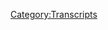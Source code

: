 {{DEFAULTSORT:
    #_TRANSCRIPT_0515:December 28-29, 2020
}}{{Transcript
    | title         = [[515: December 28-29, 2020]]
    | caption       = [https://knowledgefight.libsyn.com/515-december-28-29-2020 Listen to this episode on Libsyn]
    | episodeNumber = [[515: December 28-29, 2020|515]]
    | length        = 01:57:08
}}

{{MessageBox
    | header     = Warning: Bot Generated Content
    | text       = This transcript was automatically generated by transcription software and likely contains many mistakes and misattributions. Please check the audio for definitive quotes, attribution, and context.
    | image      = N3yvass4myg91.webp
    | imagewidth = 50px
    | id         = warning
}}

{{TranscriptBlock
    | name      = Unknown Speaker
    | timestamp = 00:00:00.000
    | text      = N-N-N-N-N-N-N-Knowledge Fight
}}

{{TranscriptBlock
    | name      = Unknown Speaker
    | timestamp = 00:00:13.000
    | text      = Damn, Ed, Jordan, I am sweating.
}}

{{TranscriptBlock
    | name      = Unknown Speaker
    | timestamp = 00:00:18.000
    | text      = Knowledgefight.com, it's time to pray.
}}

{{TranscriptBlock
    | name      = Unknown Speaker
    | timestamp = 00:00:21.000
    | text      = I have great respect for Knowledgefight.
}}

{{TranscriptBlock
    | name      = Unknown Speaker
    | timestamp = 00:00:24.000
    | text      = Knowledgefight, I'm sick of them posing as if they're the good guys saying we are the bad guys.
}}

{{TranscriptBlock
    | name      = Unknown Speaker
    | timestamp = 00:00:29.000
    | text      = Knowledgefight.
}}

{{TranscriptBlock
    | name      = Unknown Speaker
    | timestamp = 00:00:30.000
    | text      = Dan and Jordan.
}}

{{TranscriptBlock
    | name      = Unknown Speaker
    | timestamp = 00:00:31.000
    | text      = Knowledgefight.
}}

{{TranscriptBlock
    | name      = Unknown Speaker
    | timestamp = 00:00:32.000
    | text      = Riddle her, riddle her, riddle her.
}}

{{TranscriptBlock
    | name      = Unknown Speaker
    | timestamp = 00:00:34.000
    | text      = I need, I need money.
}}

{{TranscriptBlock
    | name      = Unknown Speaker
    | timestamp = 00:00:36.000
    | text      = Riddle her, riddle her, riddle her.
}}

{{TranscriptBlock
    | name      = Unknown Speaker
    | timestamp = 00:00:39.000
    | text      = Andy in Kansas.
}}

{{TranscriptBlock
    | name      = Unknown Speaker
    | timestamp = 00:00:40.000
    | text      = Andy in, Andy in.
}}

{{TranscriptBlock
    | name      = Unknown Speaker
    | timestamp = 00:00:42.000
    | text      = Stop it.
}}

{{TranscriptBlock
    | name      = Unknown Speaker
    | timestamp = 00:00:43.000
    | text      = Andy in, Andy in Kansas.
}}

{{TranscriptBlock
    | name      = Unknown Speaker
    | timestamp = 00:00:44.000
    | text      = Andy in, Andy in.
}}

{{TranscriptBlock
    | name      = Unknown Speaker
    | timestamp = 00:00:46.000
    | text      = It's time to pray.
}}

{{TranscriptBlock
    | name      = Unknown Speaker
    | timestamp = 00:00:47.000
    | text      = Andy in Kansas.
}}

{{TranscriptBlock
    | name      = Unknown Speaker
    | timestamp = 00:00:48.000
    | text      = You're on the air.
}}

{{TranscriptBlock
    | name      = Unknown Speaker
    | timestamp = 00:00:49.000
    | text      = Thanks for holding.
}}

{{TranscriptBlock
    | name      = Unknown Speaker
    | timestamp = 00:00:50.000
    | text      = Hello, Alex.
}}

{{TranscriptBlock
    | name      = Unknown Speaker
    | timestamp = 00:00:51.000
    | text      = I'm a first time caller.
}}

{{TranscriptBlock
    | name      = Unknown Speaker
    | timestamp = 00:00:52.000
    | text      = I'm a huge fan.
}}

{{TranscriptBlock
    | name      = Unknown Speaker
    | timestamp = 00:00:53.000
    | text      = I love your room.
}}

{{TranscriptBlock
    | name      = Unknown Speaker
    | timestamp = 00:00:54.000
    | text      = Knowledgefight.
}}

{{TranscriptBlock
    | name      = Unknown Speaker
    | timestamp = 00:00:55.000
    | text      = N-N-N-N-N-Knowledgefight.com.
}}

{{TranscriptBlock
    | name      = Unknown Speaker
    | timestamp = 00:00:57.000
    | text      = I love you.
}}

{{TranscriptBlock
    | name      = Unknown Speaker
    | timestamp = 00:00:59.000
    | text      = Hey, everybody.
}}

{{TranscriptBlock
    | name      = Unknown Speaker
    | timestamp = 00:01:00.000
    | text      = Welcome back to Knowledgefight.
}}

{{TranscriptBlock
    | name      = Unknown Speaker
    | timestamp = 00:01:01.000
    | text      = I'm Dan.
}}

{{TranscriptBlock
    | name      = Unknown Speaker
    | timestamp = 00:01:02.000
    | text      = I'm Jordan.
}}

{{TranscriptBlock
    | name      = Unknown Speaker
    | timestamp = 00:01:03.000
    | text      = This is not 2020.
}}

{{TranscriptBlock
    | name      = Unknown Speaker
    | timestamp = 00:01:04.000
    | text      = No, it is not.
}}

{{TranscriptBlock
    | name      = Unknown Speaker
    | timestamp = 00:01:05.000
    | text      = Yes.
}}

{{TranscriptBlock
    | name      = Unknown Speaker
    | timestamp = 00:01:06.000
    | text      = Happy New Year.
}}

{{TranscriptBlock
    | name      = Unknown Speaker
    | timestamp = 00:01:07.000
    | text      = It is no longer here.
}}

{{TranscriptBlock
    | name      = Unknown Speaker
    | timestamp = 00:01:09.000
    | text      = All the fine folks out there.
}}

{{TranscriptBlock
    | name      = Unknown Speaker
    | timestamp = 00:01:11.000
    | text      = Welcome one and all to a brand new year.
}}

{{TranscriptBlock
    | name      = Unknown Speaker
    | timestamp = 00:01:15.000
    | text      = Same old shit though, but it's a brand new year.
}}

{{TranscriptBlock
    | name      = Unknown Speaker
    | timestamp = 00:01:17.000
    | text      = Yeah, yeah.
}}

{{TranscriptBlock
    | name      = Unknown Speaker
    | timestamp = 00:01:18.000
    | text      = Good riddance to old rubbish.
}}

{{TranscriptBlock
    | name      = Unknown Speaker
    | timestamp = 00:01:20.000
    | text      = See y'all in hell.
}}

{{TranscriptBlock
    | name      = Unknown Speaker
    | timestamp = 00:01:22.000
    | text      = What I'll say about 2020.
}}

{{TranscriptBlock
    | name      = Unknown Speaker
    | timestamp = 00:01:24.000
    | text      = Hey, bye.
}}

{{TranscriptBlock
    | name      = Unknown Speaker
    | timestamp = 00:01:25.000
    | text      = Yeah.
}}

{{TranscriptBlock
    | name      = Unknown Speaker
    | timestamp = 00:01:26.000
    | text      = Hey, this is a podcast where we like to sit around, drink novelty beverages, and talk
}}

{{TranscriptBlock
    | name      = Unknown Speaker
    | timestamp = 00:01:29.000
    | text      = a little bit about Alex Jones.
}}

{{TranscriptBlock
    | name      = Unknown Speaker
    | timestamp = 00:01:30.000
    | text      = I'm Dan.
}}

{{TranscriptBlock
    | name      = Unknown Speaker
    | timestamp = 00:01:31.000
    | text      = Indeed we do.
}}

{{TranscriptBlock
    | name      = Unknown Speaker
    | timestamp = 00:01:32.000
    | text      = I'm Jordan.
}}

{{TranscriptBlock
    | name      = Unknown Speaker
    | timestamp = 00:01:33.000
    | text      = Have we said that already?
}}

{{TranscriptBlock
    | name      = Unknown Speaker
    | timestamp = 00:01:34.000
    | text      = I don't know.
}}

{{TranscriptBlock
    | name      = Unknown Speaker
    | timestamp = 00:01:35.000
    | text      = I threw off our rhythm.
}}

{{TranscriptBlock
    | name      = Unknown Speaker
    | timestamp = 00:01:36.000
    | text      = We're starting off with it a new way.
}}

{{TranscriptBlock
    | name      = Unknown Speaker
    | timestamp = 00:01:38.000
    | text      = Cut.
}}

{{TranscriptBlock
    | name      = Unknown Speaker
    | timestamp = 00:01:39.000
    | text      = No.
}}

{{TranscriptBlock
    | name      = Unknown Speaker
    | timestamp = 00:01:40.000
    | text      = Yeah, here we are.
}}

{{TranscriptBlock
    | name      = Unknown Speaker
    | timestamp = 00:01:41.000
    | text      = Happy New Year.
}}

{{TranscriptBlock
    | name      = Unknown Speaker
    | timestamp = 00:01:42.000
    | text      = Dan.
}}

{{TranscriptBlock
    | name      = Unknown Speaker
    | timestamp = 00:01:43.000
    | text      = Yes.
}}

{{TranscriptBlock
    | name      = Unknown Speaker
    | timestamp = 00:01:44.000
    | text      = Dan.
}}

{{TranscriptBlock
    | name      = Unknown Speaker
    | timestamp = 00:01:45.000
    | text      = Jordan.
}}

{{TranscriptBlock
    | name      = Unknown Speaker
    | timestamp = 00:01:46.000
    | text      = Quick question.
}}

{{TranscriptBlock
    | name      = Unknown Speaker
    | timestamp = 00:01:47.000
    | text      = Yeah.
}}

{{TranscriptBlock
    | name      = Unknown Speaker
    | timestamp = 00:01:48.000
    | text      = What's your bright spot, buddy?
}}

{{TranscriptBlock
    | name      = Unknown Speaker
    | timestamp = 00:01:49.000
    | text      = My bright spot is actually going to have to wait until the shout outs to donors section
}}

{{TranscriptBlock
    | name      = Unknown Speaker
    | timestamp = 00:01:53.000
    | text      = of the podcast, and you'll enjoy it then.
}}

{{TranscriptBlock
    | name      = Unknown Speaker
    | timestamp = 00:01:56.000
    | text      = All right.
}}

{{TranscriptBlock
    | name      = Unknown Speaker
    | timestamp = 00:01:57.000
    | text      = But for now, I shall turn the question around on you.
}}

{{TranscriptBlock
    | name      = Unknown Speaker
    | timestamp = 00:01:59.000
    | text      = What is yours?
}}

{{TranscriptBlock
    | name      = Unknown Speaker
    | timestamp = 00:02:00.000
    | text      = Dan, my bright spot is my two lovely dogs.
}}

{{TranscriptBlock
    | name      = Unknown Speaker
    | timestamp = 00:02:04.000
    | text      = They're very cute.
}}

{{TranscriptBlock
    | name      = Unknown Speaker
    | timestamp = 00:02:05.000
    | text      = I enjoy-
}}

{{TranscriptBlock
    | name      = Unknown Speaker
    | timestamp = 00:02:06.000
    | text      = I begrudgingly say.
}}

{{TranscriptBlock
    | name      = Unknown Speaker
    | timestamp = 00:02:08.000
    | text      = My new favorite pastime now is catching them in some sort of pose, taking a picture, and
}}

{{TranscriptBlock
    | name      = Unknown Speaker
    | timestamp = 00:02:13.000
    | text      = then marking it up on my phone, and just drawing a fanciful little picture around it.
}}

{{TranscriptBlock
    | name      = Unknown Speaker
    | timestamp = 00:02:18.000
    | text      = It is my favorite thing to do.
}}

{{TranscriptBlock
    | name      = Unknown Speaker
    | timestamp = 00:02:19.000
    | text      = You've got to get those dogs on TikTok.
}}

{{TranscriptBlock
    | name      = Unknown Speaker
    | timestamp = 00:02:21.000
    | text      = What is TikTok?
}}

{{TranscriptBlock
    | name      = Unknown Speaker
    | timestamp = 00:02:22.000
    | text      = Teach them dances.
}}

{{TranscriptBlock
    | name      = Unknown Speaker
    | timestamp = 00:02:23.000
    | text      = But what is TikTok?
}}

{{TranscriptBlock
    | name      = Unknown Speaker
    | timestamp = 00:02:24.000
    | text      = I don't know.
}}

{{TranscriptBlock
    | name      = Unknown Speaker
    | timestamp = 00:02:25.000
    | text      = Yeah, me neither, man.
}}

{{TranscriptBlock
    | name      = Unknown Speaker
    | timestamp = 00:02:26.000
    | text      = Too old.
}}

{{TranscriptBlock
    | name      = Unknown Speaker
    | timestamp = 00:02:27.000
    | text      = It's not for us.
}}

{{TranscriptBlock
    | name      = Unknown Speaker
    | timestamp = 00:02:28.000
    | text      = No.
}}

{{TranscriptBlock
    | name      = Unknown Speaker
    | timestamp = 00:02:29.000
    | text      = It's not for us.
}}

{{TranscriptBlock
    | name      = Unknown Speaker
    | timestamp = 00:02:30.000
    | text      = We would just ruin it if we were there.
}}

{{TranscriptBlock
    | name      = Unknown Speaker
    | timestamp = 00:02:31.000
    | text      = Get those dogs on Snapchat.
}}

{{TranscriptBlock
    | name      = Unknown Speaker
    | timestamp = 00:02:32.000
    | text      = Is Snapchat still a thing?
}}

{{TranscriptBlock
    | name      = Unknown Speaker
    | timestamp = 00:02:33.000
    | text      = I don't know.
}}

{{TranscriptBlock
    | name      = Unknown Speaker
    | timestamp = 00:02:34.000
    | text      = Never been on it.
}}

{{TranscriptBlock
    | name      = Unknown Speaker
    | timestamp = 00:02:35.000
    | text      = I have no idea.
}}

{{TranscriptBlock
    | name      = Unknown Speaker
    | timestamp = 00:02:36.000
    | text      = Me neither.
}}

{{TranscriptBlock
    | name      = Unknown Speaker
    | timestamp = 00:02:37.000
    | text      = Oh, God.
}}

{{TranscriptBlock
    | name      = Unknown Speaker
    | timestamp = 00:02:38.000
    | text      = We're so old.
}}

{{TranscriptBlock
    | name      = Unknown Speaker
    | timestamp = 00:02:39.000
    | text      = Get them on Vine.
}}

{{TranscriptBlock
    | name      = Unknown Speaker
    | timestamp = 00:02:40.000
    | text      = Ah, Vine.
}}

{{TranscriptBlock
    | name      = Unknown Speaker
    | timestamp = 00:02:41.000
    | text      = That's where I'm going to go.
}}

{{TranscriptBlock
    | name      = Unknown Speaker
    | timestamp = 00:02:43.000
    | text      = Is Quibi still available?
}}

{{TranscriptBlock
    | name      = Unknown Speaker
    | timestamp = 00:02:44.000
    | text      = I think I got a five-pitch deal with them.
}}

{{TranscriptBlock
    | name      = Unknown Speaker
    | timestamp = 00:02:45.000
    | text      = Get them a Quibi.
}}

{{TranscriptBlock
    | name      = Unknown Speaker
    | timestamp = 00:02:46.000
    | text      = Get them a Quibi.
}}

{{TranscriptBlock
    | name      = Unknown Speaker
    | timestamp = 00:02:47.000
    | text      = Yeah.
}}

{{TranscriptBlock
    | name      = Unknown Speaker
    | timestamp = 00:02:48.000
    | text      = Yeah.
}}

{{TranscriptBlock
    | name      = Unknown Speaker
    | timestamp = 00:02:49.000
    | text      = I'll put them on Cameo and see what they have to say.
}}

{{TranscriptBlock
    | name      = Unknown Speaker
    | timestamp = 00:02:52.520
    | text      = I think you run into ethical issues there.
}}

{{TranscriptBlock
    | name      = Unknown Speaker
    | timestamp = 00:02:56.639
    | text      = I don't think that it's ethical.
}}

{{TranscriptBlock
    | name      = Unknown Speaker
    | timestamp = 00:02:58.280
    | text      = Are there labor laws for dogs?
}}

{{TranscriptBlock
    | name      = Unknown Speaker
    | timestamp = 00:03:01.120
    | text      = I do think that based on your politics, you should not exploit the labor of those dogs.
}}

{{TranscriptBlock
    | name      = Unknown Speaker
    | timestamp = 00:03:07.360
    | text      = That's fair.
}}

{{TranscriptBlock
    | name      = Unknown Speaker
    | timestamp = 00:03:08.360
    | text      = That's fair.
}}

{{TranscriptBlock
    | name      = Unknown Speaker
    | timestamp = 00:03:09.360
    | text      = I got to get twin dogs so they only have to work four hours at a time, each of them.
}}

{{TranscriptBlock
    | name      = Unknown Speaker
    | timestamp = 00:03:12.960
    | text      = If you redirected the money from the Cameos towards all dog-related treats, then maybe.
}}

{{TranscriptBlock
    | name      = Unknown Speaker
    | timestamp = 00:03:18.000
    | text      = It may be, but it's still dicey territory.
}}

{{TranscriptBlock
    | name      = Unknown Speaker
    | timestamp = 00:03:20.680
    | text      = Otherwise we're in child star territory there.
}}

{{TranscriptBlock
    | name      = Unknown Speaker
    | timestamp = 00:03:24.080
    | text      = Well, that is a fine, bright spot, Jordan.
}}

{{TranscriptBlock
    | name      = Unknown Speaker
    | timestamp = 00:03:27.080
    | text      = They're my favorites.
}}

{{TranscriptBlock
    | name      = Unknown Speaker
    | timestamp = 00:03:28.080
    | text      = I'm glad you're having fun with those dogs.
}}

{{TranscriptBlock
    | name      = Unknown Speaker
    | timestamp = 00:03:30.039
    | text      = Delightful.
}}

{{TranscriptBlock
    | name      = Unknown Speaker
    | timestamp = 00:03:31.039
    | text      = So today, Jordan, what we have in front of us is the first episode of 2021.
}}

{{TranscriptBlock
    | name      = Unknown Speaker
    | timestamp = 00:03:35.759
    | text      = Yay.
}}

{{TranscriptBlock
    | name      = Unknown Speaker
    | timestamp = 00:03:37.319
    | text      = And we're still in 2020 for this episode.
}}

{{TranscriptBlock
    | name      = Unknown Speaker
    | timestamp = 00:03:40.159
    | text      = Well, yeah.
}}

{{TranscriptBlock
    | name      = Unknown Speaker
    | timestamp = 00:03:41.159
    | text      = But we're going to go over December 28th and 29th.
}}

{{TranscriptBlock
    | name      = Unknown Speaker
    | timestamp = 00:03:45.240
    | text      = That's Monday and Tuesday of last week, or I guess this week.
}}

{{TranscriptBlock
    | name      = Unknown Speaker
    | timestamp = 00:03:49.199
    | text      = And that way we save the end of the year for Monday.
}}

{{TranscriptBlock
    | name      = Unknown Speaker
    | timestamp = 00:03:54.280
    | text      = And then also it'll be in the lead up to Alex's going to Washington, DC on the 6th.
}}

{{TranscriptBlock
    | name      = Unknown Speaker
    | timestamp = 00:04:01.520
    | text      = That's right.
}}

{{TranscriptBlock
    | name      = Unknown Speaker
    | timestamp = 00:04:02.520
    | text      = They're still doing that.
}}

{{TranscriptBlock
    | name      = Unknown Speaker
    | timestamp = 00:04:03.520
    | text      = So next week, there's a plan to go to DC for all that.
}}

{{TranscriptBlock
    | name      = Unknown Speaker
    | timestamp = 00:04:06.680
    | text      = Wild.
}}

{{TranscriptBlock
    | name      = Unknown Speaker
    | timestamp = 00:04:07.680
    | text      = So I figure we can-
}}

{{TranscriptBlock
    | name      = Unknown Speaker
    | timestamp = 00:04:08.680
    | text      = Third time's the charm, I guess.
}}

{{TranscriptBlock
    | name      = Unknown Speaker
    | timestamp = 00:04:09.680
    | text      = We can close out 2020, see how Alex ended the year on Monday, and then check in on the
}}

{{TranscriptBlock
    | name      = Unknown Speaker
    | timestamp = 00:04:14.800
    | text      = aftermath of that rally on Friday.
}}

{{TranscriptBlock
    | name      = Unknown Speaker
    | timestamp = 00:04:17.279
    | text      = It'll be great.
}}

{{TranscriptBlock
    | name      = Unknown Speaker
    | timestamp = 00:04:18.279
    | text      = And have a blast.
}}

{{TranscriptBlock
    | name      = Unknown Speaker
    | timestamp = 00:04:19.279
    | text      = It'll be a real bummer if they win.
}}

{{TranscriptBlock
    | name      = Unknown Speaker
    | timestamp = 00:04:22.079
    | text      = It'll be a bad rally for us.
}}

{{TranscriptBlock
    | name      = Unknown Speaker
    | timestamp = 00:04:24.319
    | text      = It'll be a bad rally no matter what, I think.
}}

{{TranscriptBlock
    | name      = Unknown Speaker
    | timestamp = 00:04:26.680
    | text      = That's fair.
}}

{{TranscriptBlock
    | name      = Unknown Speaker
    | timestamp = 00:04:27.680
    | text      = That's fair.
}}

{{TranscriptBlock
    | name      = Unknown Speaker
    | timestamp = 00:04:28.680
    | text      = So Jordan, before we get into this episode, a little bit of an extended, we have a number
}}

{{TranscriptBlock
    | name      = Unknown Speaker
    | timestamp = 00:04:32.939
    | text      = of shout outs today, which is very exciting.
}}

{{TranscriptBlock
    | name      = Unknown Speaker
    | timestamp = 00:04:35.899
    | text      = Some of this is for folks who have signed up and are supporting the show, which we very
}}

{{TranscriptBlock
    | name      = Unknown Speaker
    | timestamp = 00:04:39.439
    | text      = much appreciate.
}}

{{TranscriptBlock
    | name      = Unknown Speaker
    | timestamp = 00:04:40.439
    | text      = And some, one of them is a bright spot.
}}

{{TranscriptBlock
    | name      = Unknown Speaker
    | timestamp = 00:04:43.040
    | text      = Okay.
}}

{{TranscriptBlock
    | name      = Unknown Speaker
    | timestamp = 00:04:44.040
    | text      = So first, this is not a bright spot.
}}

{{TranscriptBlock
    | name      = Unknown Speaker
    | timestamp = 00:04:48.519
    | text      = I am saying this name with a gun to my head, metaphorically.
}}

{{TranscriptBlock
    | name      = Unknown Speaker
    | timestamp = 00:04:52.720
    | text      = This is a dark spot.
}}

{{TranscriptBlock
    | name      = Unknown Speaker
    | timestamp = 00:04:54.279
    | text      = Alex Jones' too-messant, moist penis.
}}

{{TranscriptBlock
    | name      = Unknown Speaker
    | timestamp = 00:04:57.980
    | text      = Thank you so much.
}}

{{TranscriptBlock
    | name      = Unknown Speaker
    | timestamp = 00:04:58.980
    | text      = You are now a policy wonk.
}}

{{TranscriptBlock
    | name      = Unknown Speaker
    | timestamp = 00:04:59.980
    | text      = I'm a policy wonk.
}}

{{TranscriptBlock
    | name      = Unknown Speaker
    | timestamp = 00:05:00.980
    | text      = I didn't want to say that.
}}

{{TranscriptBlock
    | name      = Unknown Speaker
    | timestamp = 00:05:02.480
    | text      = Yeah.
}}

{{TranscriptBlock
    | name      = Unknown Speaker
    | timestamp = 00:05:03.480
    | text      = Yeah.
}}

{{TranscriptBlock
    | name      = Unknown Speaker
    | timestamp = 00:05:04.480
    | text      = Yeah.
}}

{{TranscriptBlock
    | name      = Unknown Speaker
    | timestamp = 00:05:05.480
    | text      = Yeah.
}}

{{TranscriptBlock
    | name      = Unknown Speaker
    | timestamp = 00:05:06.480
    | text      = Yeah.
}}

{{TranscriptBlock
    | name      = Unknown Speaker
    | timestamp = 00:05:07.480
    | text      = We do have, there are some flaws in our, we'll thank everybody plan.
}}

{{TranscriptBlock
    | name      = Unknown Speaker
    | timestamp = 00:05:08.939
    | text      = There are some flaws that can be exploited.
}}

{{TranscriptBlock
    | name      = Unknown Speaker
    | timestamp = 00:05:10.680
    | text      = Yep.
}}

{{TranscriptBlock
    | name      = Unknown Speaker
    | timestamp = 00:05:11.680
    | text      = Take that Jeffy or Jeffy, thank you so much.
}}

{{TranscriptBlock
    | name      = Unknown Speaker
    | timestamp = 00:05:14.339
    | text      = You are now policy wonk.
}}

{{TranscriptBlock
    | name      = Unknown Speaker
    | timestamp = 00:05:16.079
    | text      = I'm a policy wonk.
}}

{{TranscriptBlock
    | name      = Unknown Speaker
    | timestamp = 00:05:17.579
    | text      = Thank you very much.
}}

{{TranscriptBlock
    | name      = Unknown Speaker
    | timestamp = 00:05:18.660
    | text      = Thank you.
}}

{{TranscriptBlock
    | name      = Unknown Speaker
    | timestamp = 00:05:19.660
    | text      = Next.
}}

{{TranscriptBlock
    | name      = Unknown Speaker
    | timestamp = 00:05:20.660
    | text      = Frankie fresh.
}}

{{TranscriptBlock
    | name      = Unknown Speaker
    | timestamp = 00:05:21.660
    | text      = Thank you so much.
}}

{{TranscriptBlock
    | name      = Unknown Speaker
    | timestamp = 00:05:22.660
    | text      = You are now a policy wonk.
}}

{{TranscriptBlock
    | name      = Unknown Speaker
    | timestamp = 00:05:23.660
    | text      = I'm a policy wonk.
}}

{{TranscriptBlock
    | name      = Unknown Speaker
    | timestamp = 00:05:24.660
    | text      = Thank you very much.
}}

{{TranscriptBlock
    | name      = Unknown Speaker
    | timestamp = 00:05:25.660
    | text      = Frankie fresh, moist penis.
}}

{{TranscriptBlock
    | name      = Unknown Speaker
    | timestamp = 00:05:26.660
    | text      = Oh, I'm sorry.
}}

{{TranscriptBlock
    | name      = Unknown Speaker
    | timestamp = 00:05:27.660
    | text      = Am I not supposed to do that?
}}

{{TranscriptBlock
    | name      = Unknown Speaker
    | timestamp = 00:05:28.660
    | text      = Oh, I apologize.
}}

{{TranscriptBlock
    | name      = Unknown Speaker
    | timestamp = 00:05:29.839
    | text      = Next.
}}

{{TranscriptBlock
    | name      = Unknown Speaker
    | timestamp = 00:05:30.839
    | text      = Puff Danny.
}}

{{TranscriptBlock
    | name      = Unknown Speaker
    | timestamp = 00:05:31.839
    | text      = Thank you so much.
}}

{{TranscriptBlock
    | name      = Unknown Speaker
    | timestamp = 00:05:32.839
    | text      = You are now policy wonk.
}}

{{TranscriptBlock
    | name      = Unknown Speaker
    | timestamp = 00:05:33.839
    | text      = I'm a policy wonk.
}}

{{TranscriptBlock
    | name      = Unknown Speaker
    | timestamp = 00:05:34.839
    | text      = Thank you.
}}

{{TranscriptBlock
    | name      = Unknown Speaker
    | timestamp = 00:05:35.839
    | text      = Next.
}}

{{TranscriptBlock
    | name      = Unknown Speaker
    | timestamp = 00:05:36.839
    | text      = Sammy.
}}

{{TranscriptBlock
    | name      = Unknown Speaker
    | timestamp = 00:05:37.839
    | text      = Thank you so much.
}}

{{TranscriptBlock
    | name      = Unknown Speaker
    | timestamp = 00:05:38.959
    | text      = You are now policy wonk.
}}

{{TranscriptBlock
    | name      = Unknown Speaker
    | timestamp = 00:05:40.600
    | text      = Thanks Sammy. Thank you. Next, don't go into the future. It's hot there. Thank you so much. You are now a policy wonk.
}}

{{TranscriptBlock
    | name      = Unknown Speaker
    | timestamp = 00:05:46.680
    | text      = I'm a policy wonk. Thank you very much. Good advice for all of us. Sure. Yeah. Next, Nomad Adam. Thank you so much
}}

{{TranscriptBlock
    | name      = Unknown Speaker
    | timestamp = 00:05:52.959
    | text      = You're now a policy wonk. I'm a policy wonk. Thanks, Nomadum. Ooh. Aha!
}}

{{TranscriptBlock
    | name      = Unknown Speaker
    | timestamp = 00:05:57.879
    | text      = Combined him. Yeah. And finally, I'd like to say thank you to someone donated on an elevated level. We appreciate that very much
}}

{{TranscriptBlock
    | name      = Unknown Speaker
    | timestamp = 00:06:03.879
    | text      = This is very important. Cisco is reverse flash. Thank you so much. You are now a technocrat. I'm a policy wonk.
}}

{{TranscriptBlock
    | name      = Unknown Speaker
    | timestamp = 00:06:09.800
    | text      = Crikey, mate. That's fantastic. Have yourself a brew. How's your 401k doing, bro?
}}

{{TranscriptBlock
    | name      = Unknown Speaker
    | timestamp = 00:06:14.480
    | text      = Alright, we gotta go full tilt boogie on this Watson, alright? Let's just get down to business.
}}

{{TranscriptBlock
    | name      = Unknown Speaker
    | timestamp = 00:06:18.480
    | text      = We ain't making that money off that heroin. Why are you pimps so good? My neck is freakishly large.
}}

{{TranscriptBlock
    | name      = Unknown Speaker
    | timestamp = 00:06:24.040
    | text      = I declare info war on you. Thank you so much. Cisco is reverse flash. Yes, thank you very much.
}}

{{TranscriptBlock
    | name      = Unknown Speaker
    | timestamp = 00:06:29.959
    | text      = Jordan, we have a couple of special things here. Of course. First, gotta say a very special birthday
}}

{{TranscriptBlock
    | name      = Unknown Speaker
    | timestamp = 00:06:38.040
    | text      = shout out to Bjorn L. Okay, happy birthday. Thank you for listening to the show and shooting us a message.
}}

{{TranscriptBlock
    | name      = Unknown Speaker
    | timestamp = 00:06:44.600
    | text      = Yes. Also, happy anniversary. Getting married on the first, right? Getting married on the first? Craziness.
}}

{{TranscriptBlock
    | name      = Unknown Speaker
    | timestamp = 00:06:52.600
    | text      = Oh, that's out of control. I guess you'll never forget your anniversary if it's on the first.
}}

{{TranscriptBlock
    | name      = Unknown Speaker
    | timestamp = 00:06:57.240
    | text      = It's cheating. It's cheating. Come on, man. It's cheating. Nah, nah. Get married on the second.
}}

{{TranscriptBlock
    | name      = Unknown Speaker
    | timestamp = 00:07:02.839
    | text      = I still think that would be easy to remember. I honestly think it would probably be, I've not been married,
}}

{{TranscriptBlock
    | name      = Unknown Speaker
    | timestamp = 00:07:08.279
    | text      = but I think it would be probably, it's not as hard as like sitcoms make it seem to remember your anniversary.
}}

{{TranscriptBlock
    | name      = Unknown Speaker
    | timestamp = 00:07:13.240
    | text      = No, no, no. It's not that bad. Oh, no. Not again. That happened in every show. Yeah. Multiple times.
}}

{{TranscriptBlock
    | name      = Unknown Speaker
    | timestamp = 00:07:20.519
    | text      = Yeah, but it's still never going to beat out the going on two dates in the same restaurant. Sure.
}}

{{TranscriptBlock
    | name      = Unknown Speaker
    | timestamp = 00:07:25.639
    | text      = That's the best one there's ever been. That was a good gag. Every show for 20 years had one of those.
}}

{{TranscriptBlock
    | name      = Unknown Speaker
    | timestamp = 00:07:31.720
    | text      = It's fantastic. So, happy anniversary to Ryan and Anne Randomly. Oh, happy anniversary. Yeah, happy
}}

{{TranscriptBlock
    | name      = Unknown Speaker
    | timestamp = 00:07:39.720
    | text      = anniversary to you both. Yes, indeed. It would be weird to only wish one of you out. So, I insist on sending this message to both of you.
}}

{{TranscriptBlock
    | name      = Unknown Speaker
    | timestamp = 00:07:48.680
    | text      = Happy anniversary to one and get out of that relationship to the other. No, no, no. Oh, okay. I'm sorry.
}}

{{TranscriptBlock
    | name      = Unknown Speaker
    | timestamp = 00:07:53.720
    | text      = So now, here's my bright spot, Jordan. What's that? This is something that is going to blow minds from here to Scandinavia.
}}

{{TranscriptBlock
    | name      = Unknown Speaker
    | timestamp = 00:07:59.639
    | text      = Scandinavia. Yes. Scandinavian minds too. So, I got two messages in the past little bit
}}

{{TranscriptBlock
    | name      = Unknown Speaker
    | timestamp = 00:08:08.680
    | text      = from people who are trying to set up shout outs for their significant other. Sure. But unbeknownst
}}

{{TranscriptBlock
    | name      = Unknown Speaker
    | timestamp = 00:08:15.160
    | text      = to either of them, they have both messaged me. We did not O'Henry someone. We did not O'Henry.
}}

{{TranscriptBlock
    | name      = Unknown Speaker
    | timestamp = 00:08:22.439
    | text      = How dare you O'Henry us? Who are you? This is a coordinated attack. This was- We got O'Henry.
}}

{{TranscriptBlock
    | name      = Unknown Speaker
    | timestamp = 00:08:29.639
    | text      = Elizabeth from Sweden, Axel sent me a message to give you a shout out to say that you're a policy wonk.
}}

{{TranscriptBlock
    | name      = Unknown Speaker
    | timestamp = 00:08:37.000
    | text      = Axel from Sweden, Elizabeth sent me a message asking to give you a shout out and that you
}}

{{TranscriptBlock
    | name      = Unknown Speaker
    | timestamp = 00:08:42.600
    | text      = would go crazy. And you both, you must both shave your heads now. That is the rule. Both of you must
}}

{{TranscriptBlock
    | name      = Unknown Speaker
    | timestamp = 00:08:49.080
    | text      = shave your heads and buy each other combs. Let's go all the way in. I just found that to be-
}}

{{TranscriptBlock
    | name      = Unknown Speaker
    | timestamp = 00:08:54.840
    | text      = That's the most delightful thing that I can think of. Yeah, and I hope both of your minds are blown.
}}

{{TranscriptBlock
    | name      = Unknown Speaker
    | timestamp = 00:08:59.480
    | text      = Yeah, that's a bright spot for me too, Dan. Yeah, it's just- Fuck my dogs. I'm getting rid of them. I
}}

{{TranscriptBlock
    | name      = Unknown Speaker
    | timestamp = 00:09:03.879
    | text      = just want to think about this for the rest of my life. What a way to start the year. That is great.
}}

{{TranscriptBlock
    | name      = Unknown Speaker
    | timestamp = 00:09:07.559
    | text      = Yeah. That is great. It's wholesome. Super wholesome. I hope it's a nice surprise for them. Cute as shit.
}}

{{TranscriptBlock
    | name      = Unknown Speaker
    | timestamp = 00:09:13.000
    | text      = Yep. And Elizabeth from Sweden and Axel from Sweden, you're both policy wonks. I'm a policy wonk.
}}

{{TranscriptBlock
    | name      = Unknown Speaker
    | timestamp = 00:09:19.320
    | text      = Thank you both for brightening my week. Yes, thank you very much. It was great.
}}

{{TranscriptBlock
    | name      = Unknown Speaker
    | timestamp = 00:09:23.960
    | text      = I can't imagine listening to this. You would have to be really, really deep in it if you listen to
}}

{{TranscriptBlock
    | name      = Unknown Speaker
    | timestamp = 00:09:29.559
    | text      = that part of our show and we're like, no fun. No, I don't like it. My heart isn't warmed by that.
}}

{{TranscriptBlock
    | name      = Unknown Speaker
    | timestamp = 00:09:36.440
    | text      = I'm bitter as shit and I'm going to cry. I think some people just hit the 15 seconds ahead.
}}

{{TranscriptBlock
    | name      = Unknown Speaker
    | timestamp = 00:09:43.159
    | text      = None of this bullshit. Yeah, it's our version of ads. Yeah, yeah, basically. So, Jordan,
}}

{{TranscriptBlock
    | name      = Unknown Speaker
    | timestamp = 00:09:49.559
    | text      = like I said, December 28th and 29th. Yes, sir, Dan. Here we go. We're jumping in on Monday.
}}

{{TranscriptBlock
    | name      = Unknown Speaker
    | timestamp = 00:09:54.600
    | text      = All right. And this is where Alex is starting off. Start your engines, my friends. It's Monday,
}}

{{TranscriptBlock
    | name      = Unknown Speaker
    | timestamp = 00:10:01.799
    | text      = December 28th. The year is 2020. We have several very informative guests that are going to be
}}

{{TranscriptBlock
    | name      = Unknown Speaker
    | timestamp = 00:10:09.159
    | text      = joining us coming up today. Do we? And I'm going to lay out just exactly where we are on planet
}}

{{TranscriptBlock
    | name      = Unknown Speaker
    | timestamp = 00:10:15.240
    | text      = Earth in the fight against the globalist. Austin. But first, President Trump over the weekend
}}

{{TranscriptBlock
    | name      = Unknown Speaker
    | timestamp = 00:10:19.639
    | text      = tweeted out a very powerful video titled Man in America 2020 has been a year like no other.
}}

{{TranscriptBlock
    | name      = Unknown Speaker
    | timestamp = 00:10:26.600
    | text      = Here is that report. So this report that Alex is citing that Trump tweeted out is not what
}}

{{TranscriptBlock
    | name      = Unknown Speaker
    | timestamp = 00:10:32.279
    | text      = you would call a report. That term's being used real loosely. Okay. In reality, it's a video
}}

{{TranscriptBlock
    | name      = Unknown Speaker
    | timestamp = 00:10:38.039
    | text      = about how the election was stolen, created by a guy named Seth Holhouse, who runs a website
}}

{{TranscriptBlock
    | name      = Unknown Speaker
    | timestamp = 00:10:42.840
    | text      = called Man in America. I wanted to learn a little bit more about this guy. So I went to his website
}}

{{TranscriptBlock
    | name      = Unknown Speaker
    | timestamp = 00:10:47.720
    | text      = and I noticed a few things that I thought were interesting. Two big things popped up about his
}}

{{TranscriptBlock
    | name      = Unknown Speaker
    | timestamp = 00:10:52.600
    | text      = URL, which is mia.news. The first is that MIA stands for missing in action. So that kind of
}}

{{TranscriptBlock
    | name      = Unknown Speaker
    | timestamp = 00:10:59.639
    | text      = gives off the exact opposite vibe that this guy's probably hoping to put out there. It's time for
}}

{{TranscriptBlock
    | name      = Unknown Speaker
    | timestamp = 00:11:04.279
    | text      = all good patriots to show up. So please remember you can find me at MIA. I might've chosen a
}}

{{TranscriptBlock
    | name      = Unknown Speaker
    | timestamp = 00:11:10.759
    | text      = different name, different acronym. Like for instance, I might've gone with American
}}

{{TranscriptBlock
    | name      = Unknown Speaker
    | timestamp = 00:11:15.240
    | text      = withstanding outside legions. No problem with that one. That one's good. All right. The other
}}

{{TranscriptBlock
    | name      = Unknown Speaker
    | timestamp = 00:11:21.000
    | text      = thing that popped up was this guy had a dot news URL and pretty much the only people I've ever seen
}}

{{TranscriptBlock
    | name      = Unknown Speaker
    | timestamp = 00:11:25.879
    | text      = getting dot news pages are InfoWars associates. I'm sure some other people are doing it too,
}}

{{TranscriptBlock
    | name      = Unknown Speaker
    | timestamp = 00:11:30.519
    | text      = but it's become something I associate so much with Alex and his crew that I instinctually suspect
}}

{{TranscriptBlock
    | name      = Unknown Speaker
    | timestamp = 00:11:35.559
    | text      = something is not right if it has a dot news address. It might've been slightly unexpected
}}

{{TranscriptBlock
    | name      = Unknown Speaker
    | timestamp = 00:11:43.720
    | text      = that this video went as viral as it did after Trump tweeted it out because according to an
}}

{{TranscriptBlock
    | name      = Unknown Speaker
    | timestamp = 00:11:48.600
    | text      = article by Will Summer in the Daily Beast, some interesting things started to happen recently.
}}

{{TranscriptBlock
    | name      = Unknown Speaker
    | timestamp = 00:11:53.960
    | text      = In particular, it appears that references online to Whole House being a member of the Falun Gong
}}

{{TranscriptBlock
    | name      = Unknown Speaker
    | timestamp = 00:11:59.240
    | text      = movement began to be erased, including a mention of his appearance at a 2007 Minnesota conference
}}

{{TranscriptBlock
    | name      = Unknown Speaker
    | timestamp = 00:12:05.320
    | text      = on the website Clear Harmony and all mentions of him on MingHui.org. Why would they want that
}}

{{TranscriptBlock
    | name      = Unknown Speaker
    | timestamp = 00:12:10.840
    | text      = scrubbed? He also apparently, this has not necessarily been scrubbed from the internet,
}}

{{TranscriptBlock
    | name      = Unknown Speaker
    | timestamp = 00:12:15.480
    | text      = but he was employed by the Epoch Times, a right-wing media outlet associated with Falun Gong
}}

{{TranscriptBlock
    | name      = Unknown Speaker
    | timestamp = 00:12:21.000
    | text      = between 2008 and 2015, but he's apparently also freelanced as a photographer for them as recently
}}

{{TranscriptBlock
    | name      = Unknown Speaker
    | timestamp = 00:12:26.919
    | text      = as July of this year. Great, great. Good stuff. Everybody's got to work. Freelance is tough.
}}

{{TranscriptBlock
    | name      = Unknown Speaker
    | timestamp = 00:12:32.279
    | text      = This is not an individual who made a news report that's super powerful. It's the product of a
}}

{{TranscriptBlock
    | name      = Unknown Speaker
    | timestamp = 00:12:36.600
    | text      = longtime employee of a deeply right-wing propaganda media outlet that essentially deifies Trump.
}}

{{TranscriptBlock
    | name      = Unknown Speaker
    | timestamp = 00:12:43.240
    | text      = The removal of Whole House's name from those websites is kind of telling and the most likely
}}

{{TranscriptBlock
    | name      = Unknown Speaker
    | timestamp = 00:12:47.960
    | text      = explanation for why it happened is because the propaganda video featured him as the narrator
}}

{{TranscriptBlock
    | name      = Unknown Speaker
    | timestamp = 00:12:52.519
    | text      = and it doesn't work nearly as well as if you know that he's the member of a spiritual movement that
}}

{{TranscriptBlock
    | name      = Unknown Speaker
    | timestamp = 00:12:57.159
    | text      = reportedly views Trump as a critical ally in the coming judgment day where communists will be sent
}}

{{TranscriptBlock
    | name      = Unknown Speaker
    | timestamp = 00:13:01.639
    | text      = to hell. There is that. According to former Epoch Times employees speaking to the NBC News. There
}}

{{TranscriptBlock
    | name      = Unknown Speaker
    | timestamp = 00:13:07.080
    | text      = is that, yeah. That does kind of mess with your credibility a hair. Right, you like the presentation
}}

{{TranscriptBlock
    | name      = Unknown Speaker
    | timestamp = 00:13:12.440
    | text      = of the man in America. Just the American flag behind him. It's all just, you know. So it's less
}}

{{TranscriptBlock
    | name      = Unknown Speaker
    | timestamp = 00:13:17.240
    | text      = a media report and more a book report on Behold Apparel Horse. Yeah. The charade works better when
}}

{{TranscriptBlock
    | name      = Unknown Speaker
    | timestamp = 00:13:22.519
    | text      = you just believe that Whole House is what he presents himself to be. From his website to his
}}

{{TranscriptBlock
    | name      = Unknown Speaker
    | timestamp = 00:13:27.639
    | text      = bio, quote, born and raised in the countryside of Ohio, I never thought I would see a time when our
}}

{{TranscriptBlock
    | name      = Unknown Speaker
    | timestamp = 00:13:32.840
    | text      = freedoms were under attack like they are today. I spent the last 15 years fighting against the
}}

{{TranscriptBlock
    | name      = Unknown Speaker
    | timestamp = 00:13:37.799
    | text      = tyranny of communism in China, but never did I imagine that that fight would come to American
}}

{{TranscriptBlock
    | name      = Unknown Speaker
    | timestamp = 00:13:42.759
    | text      = soil. My heart beats with the blood of a patriot and I would rather die fighting than kneel down
}}

{{TranscriptBlock
    | name      = Unknown Speaker
    | timestamp = 00:13:47.879
    | text      = in shame. I created Man in America to speak to my fellow patriots and help educate, inspire,
}}

{{TranscriptBlock
    | name      = Unknown Speaker
    | timestamp = 00:13:53.240
    | text      = and unite us. All right, all I just heard was a lot of ravens like screeching in my ears,
}}

{{TranscriptBlock
    | name      = Unknown Speaker
    | timestamp = 00:13:58.759
    | text      = like that's all I heard was like, it's sort of an angry mix between Hacksaw Jim Duggan and Charlie
}}

{{TranscriptBlock
    | name      = Unknown Speaker
    | timestamp = 00:14:07.080
    | text      = Brown's teacher. Yeah, I've never written a good bio for myself, but I've always strayed about as
}}

{{TranscriptBlock
    | name      = Unknown Speaker
    | timestamp = 00:14:13.159
    | text      = far away from self-mythologizing as I possibly could. This kind of reminds me of that advertising
}}

{{TranscriptBlock
    | name      = Unknown Speaker
    | timestamp = 00:14:18.679
    | text      = dude who created the Frank Bates persona to sell survival food and prepper supplies to conservatives.
}}

{{TranscriptBlock
    | name      = Unknown Speaker
    | timestamp = 00:14:24.120
    | text      = Yeah. Because he knew that the pitch would sound more attractive coming from a normal everyday
}}

{{TranscriptBlock
    | name      = Unknown Speaker
    | timestamp = 00:14:27.960
    | text      = kind of fellow like Frank, even though he didn't exist, compared to the reality of it being a,
}}

{{TranscriptBlock
    | name      = Unknown Speaker
    | timestamp = 00:14:32.840
    | text      = you know, just bullshit being resold to them by an affiliate marketing billionaire who lives
}}

{{TranscriptBlock
    | name      = Unknown Speaker
    | timestamp = 00:14:36.679
    | text      = like in New York. It does not, yeah. It's a, it's a, it's a sort of puppet game. Yeah, it's a,
}}

{{TranscriptBlock
    | name      = Unknown Speaker
    | timestamp = 00:14:43.159
    | text      = it's tricking flyover states. Anyway, I bring this up to remind everyone that Alex Jones considers
}}

{{TranscriptBlock
    | name      = Unknown Speaker
    | timestamp = 00:14:48.519
    | text      = this a news report. What he's doing is just desperately chasing the actual new alternative
}}

{{TranscriptBlock
    | name      = Unknown Speaker
    | timestamp = 00:14:55.320
    | text      = propaganda media, folks with associations with like Epoch Times or OAN and Newsmax until like
}}

{{TranscriptBlock
    | name      = Unknown Speaker
    | timestamp = 00:15:02.120
    | text      = a week or two ago. And they admitted that Biden won the election. Also, it appears that Alex
}}

{{TranscriptBlock
    | name      = Unknown Speaker
    | timestamp = 00:15:07.320
    | text      = really didn't want to work on this episode because other than introducing that special report,
}}

{{TranscriptBlock
    | name      = Unknown Speaker
    | timestamp = 00:15:12.600
    | text      = he doesn't get back into the studio until 20 minutes into the episode. That's very fun.
}}

{{TranscriptBlock
    | name      = Unknown Speaker
    | timestamp = 00:15:16.600
    | text      = He just plays stuff. I appreciate that. Yeah. Have we definitively proven that Falun Gong is
}}

{{TranscriptBlock
    | name      = Unknown Speaker
    | timestamp = 00:15:23.320
    | text      = wrong though? Are they still, is it, are they still in the running for the end of day's winner?
}}

{{TranscriptBlock
    | name      = Unknown Speaker
    | timestamp = 00:15:28.200
    | text      = I don't know nearly enough about that as a group to speak with any kind of authority or credibility.
}}

{{TranscriptBlock
    | name      = Unknown Speaker
    | timestamp = 00:15:35.480
    | text      = Sure. But so I can't, I can't say, you know, like if, if like their point is solely that China is
}}

{{TranscriptBlock
    | name      = Unknown Speaker
    | timestamp = 00:15:43.720
    | text      = repressive of groups, I don't disagree with that point. Yeah. But I don't think that groups like
}}

{{TranscriptBlock
    | name      = Unknown Speaker
    | timestamp = 00:15:50.919
    | text      = the Epoch Times are on the up and up. Yeah. I was being facetious. I don't think all communists
}}

{{TranscriptBlock
    | name      = Unknown Speaker
    | timestamp = 00:15:56.440
    | text      = are going to go to hell. I just don't think that's going to end up happening in the next,
}}

{{TranscriptBlock
    | name      = Unknown Speaker
    | timestamp = 00:16:00.120
    | text      = I don't think, even if it does, I don't think Trump is your ally. Probably not. I would say
}}

{{TranscriptBlock
    | name      = Unknown Speaker
    | timestamp = 00:16:04.759
    | text      = he's not the one you want to go. I also feel like he's going to very shortly become a less
}}

{{TranscriptBlock
    | name      = Unknown Speaker
    | timestamp = 00:16:08.840
    | text      = effective ally. Let's hope. We can only hope. Yeah. So Alex gets, gets in, you know, he's,
}}

{{TranscriptBlock
    | name      = Unknown Speaker
    | timestamp = 00:16:17.080
    | text      = he's, he's quite a ways into the episode before he really says anything substantial.
}}

{{TranscriptBlock
    | name      = Unknown Speaker
    | timestamp = 00:16:22.360
    | text      = So let me give the number out to respond to Trump signing the.
}}

{{TranscriptBlock
    | name      = Unknown Speaker
    | timestamp = 00:16:27.879
    | text      = Declaration of, what? Emergency relief bill. It's really just a foreign globalist port
}}

{{TranscriptBlock
    | name      = Unknown Speaker
    | timestamp = 00:16:32.360
    | text      = barrel operation where the pardons or any of that, you're welcome to call in and we can all
}}

{{TranscriptBlock
    | name      = Unknown Speaker
    | timestamp = 00:16:37.639
    | text      = get our brownie points with Twitter and Facebook criticizing Trump. But that all really becomes a
}}

{{TranscriptBlock
    | name      = Unknown Speaker
    | timestamp = 00:16:42.759
    | text      = distraction from the world government, Bill Gates, the UN, the forced inoculations, the COVID systems,
}}

{{TranscriptBlock
    | name      = Unknown Speaker
    | timestamp = 00:16:48.679
    | text      = Joe Biden. I honestly can't tell if Alex is mad at Trump about the relief bill or not.
}}

{{TranscriptBlock
    | name      = Unknown Speaker
    | timestamp = 00:16:54.759
    | text      = No, it doesn't seem like he. I can tell that he's going to be mad at callers if they're
}}

{{TranscriptBlock
    | name      = Unknown Speaker
    | timestamp = 00:16:58.840
    | text      = mad at Trump about it though. I can tell that for sure. They're just trying to get Twitter brownie
}}

{{TranscriptBlock
    | name      = Unknown Speaker
    | timestamp = 00:17:03.559
    | text      = points, man. Yeah. Another thing that I was struck by listening to this is like, we're almost 30
}}

{{TranscriptBlock
    | name      = Unknown Speaker
    | timestamp = 00:17:08.119
    | text      = minutes into the show and granted Alex wasn't on air for most of it, but one of the lead stories
}}

{{TranscriptBlock
    | name      = Unknown Speaker
    | timestamp = 00:17:13.079
    | text      = isn't the Christmas morning bombing in Nashville that he interrupted his holiday to declare an
}}

{{TranscriptBlock
    | name      = Unknown Speaker
    | timestamp = 00:17:17.880
    | text      = almost certain false flag. Shouldn't there be a follow-up on that? Like Owen hosted the show on
}}

{{TranscriptBlock
    | name      = Unknown Speaker
    | timestamp = 00:17:22.680
    | text      = Sunday, so Alex didn't cover it then. So it seems like now would be a good time to do this a little
}}

{{TranscriptBlock
    | name      = Unknown Speaker
    | timestamp = 00:17:26.920
    | text      = bit more responsibly. Oh no, it happened a couple of days ago. You don't need to worry about it.
}}

{{TranscriptBlock
    | name      = Unknown Speaker
    | timestamp = 00:17:32.200
    | text      = I already forgot. So he doesn't get to this immediately. That's not the lead story. The
}}

{{TranscriptBlock
    | name      = Unknown Speaker
    | timestamp = 00:17:36.680
    | text      = lead story appears to be Trump should not leave office. I don't like that story. Inauguration
}}

{{TranscriptBlock
    | name      = Unknown Speaker
    | timestamp = 00:17:44.519
    | text      = is in 23 days. The coronation of the shy comm puppet there's they've built the stage there.
}}

{{TranscriptBlock
    | name      = Unknown Speaker
    | timestamp = 00:17:50.839
    | text      = Biden says he's not going to have one. It's going to be virtual. Well then why is the stage being
}}

{{TranscriptBlock
    | name      = Unknown Speaker
    | timestamp = 00:17:56.039
    | text      = built? Well, because Trump has refused to move out. Trump has refused to go. He's told his age,
}}

{{TranscriptBlock
    | name      = Unknown Speaker
    | timestamp = 00:18:01.559
    | text      = everybody don't start packing the furniture or the clothing or stuff. That's ours. We're not leaving.
}}

{{TranscriptBlock
    | name      = Unknown Speaker
    | timestamp = 00:18:08.039
    | text      = Well, what do you expect President Trump to do? President Trump shouldn't leave. President Trump
}}

{{TranscriptBlock
    | name      = Unknown Speaker
    | timestamp = 00:18:15.480
    | text      = shouldn't go. If it's fraud, he should fight on. This is just kind of sad because just imagine
}}

{{TranscriptBlock
    | name      = Unknown Speaker
    | timestamp = 00:18:24.119
    | text      = as anti-Bush as Alex pretends to be, just imagine him arguing in support of Al Gore squatting in the
}}

{{TranscriptBlock
    | name      = Unknown Speaker
    | timestamp = 00:18:30.200
    | text      = White House because the 2000 election was stolen. Right. Yeah. Earlier in this episode, Alex said
}}

{{TranscriptBlock
    | name      = Unknown Speaker
    | timestamp = 00:18:35.000
    | text      = that even if Trump was a horrible bad guy, the election was still stolen from him. So we have a
}}

{{TranscriptBlock
    | name      = Unknown Speaker
    | timestamp = 00:18:39.319
    | text      = responsibility to fight to overturn it. I know that he said that the 2000 election was fraudulent,
}}

{{TranscriptBlock
    | name      = Unknown Speaker
    | timestamp = 00:18:44.680
    | text      = but somehow I just can't imagine him working up this passion to support Bill Clinton's Vice
}}

{{TranscriptBlock
    | name      = Unknown Speaker
    | timestamp = 00:18:49.880
    | text      = President getting into office. Yeah. You know, the pyramids, they closed those off so you
}}

{{TranscriptBlock
    | name      = Unknown Speaker
    | timestamp = 00:18:55.319
    | text      = couldn't get out. So I'm fine. If Trump doesn't want to leave, we just board up the White House,
}}

{{TranscriptBlock
    | name      = Unknown Speaker
    | timestamp = 00:19:00.519
    | text      = build a nice little pyramid around it. And then, you know, he lives in comfort. I say we drop
}}

{{TranscriptBlock
    | name      = Unknown Speaker
    | timestamp = 00:19:06.519
    | text      = snakes in every now and again, just to keep things exciting, you know, for the few weeks they have
}}

{{TranscriptBlock
    | name      = Unknown Speaker
    | timestamp = 00:19:11.000
    | text      = with air or whatever. Exercise. Yeah, absolutely. Run away from snakes for a little while. Or hunt.
}}

{{TranscriptBlock
    | name      = Unknown Speaker
    | timestamp = 00:19:16.839
    | text      = Make sport of it. Just the Trump family running around the White House stabbing
}}

{{TranscriptBlock
    | name      = Unknown Speaker
    | timestamp = 00:19:21.559
    | text      = snakes. Yeah. Why not? I love it. Yeah. That'd be great. So Alex talks about like,
}}

{{TranscriptBlock
    | name      = Unknown Speaker
    | timestamp = 00:19:26.680
    | text      = about like, Hey, you know, I went to this rally, this Jericho March a while back, back in DC.
}}

{{TranscriptBlock
    | name      = Unknown Speaker
    | timestamp = 00:19:32.200
    | text      = Sure. And I said that Biden will not be president one way or another. A lot of people thought
}}

{{TranscriptBlock
    | name      = Unknown Speaker
    | timestamp = 00:19:36.839
    | text      = maybe rightly that speaking got a little bit. Yeah. I was not. And in fact, I'm a snitch.
}}

{{TranscriptBlock
    | name      = Unknown Speaker
    | timestamp = 00:19:45.319
    | text      = Okay. Yeah. All right. Sell me on this one. Alex out to himself as a snitch. Tell me on this.
}}

{{TranscriptBlock
    | name      = Unknown Speaker
    | timestamp = 00:19:50.200
    | text      = We elected president Trump in one way or another. Either by overturning the election and showing
}}

{{TranscriptBlock
    | name      = Unknown Speaker
    | timestamp = 00:19:56.200
    | text      = it's a fraud and, and, and, and getting Congress to act on January 6th to not certify it for Biden.
}}

{{TranscriptBlock
    | name      = Unknown Speaker
    | timestamp = 00:20:05.559
    | text      = Or whether we end up impeaching Joe Biden or getting him arrested,
}}

{{TranscriptBlock
    | name      = Unknown Speaker
    | timestamp = 00:20:08.599
    | text      = such high comm agent one way or another, he will be removed. And that's what I said in my speech
}}

{{TranscriptBlock
    | name      = Unknown Speaker
    | timestamp = 00:20:15.960
    | text      = a few weeks ago in DC that made national headlines, claiming I said, kill Joe Biden.
}}

{{TranscriptBlock
    | name      = Unknown Speaker
    | timestamp = 00:20:20.279
    | text      = Really? Why haven't I been arrested? Why? Because that's not what I said.
}}

{{TranscriptBlock
    | name      = Unknown Speaker
    | timestamp = 00:20:22.920
    | text      = The secret service hasn't called me. The last thing I want is for Joe Biden to get assassinated.
}}

{{TranscriptBlock
    | name      = Unknown Speaker
    | timestamp = 00:20:29.480
    | text      = That's how they can turn lemons into lemonade. That's how they can make that guy a victim and
}}

{{TranscriptBlock
    | name      = Unknown Speaker
    | timestamp = 00:20:33.640
    | text      = a good guy when he's a bad guy, then we'll have Kamala Harris probably worse.
}}

{{TranscriptBlock
    | name      = Unknown Speaker
    | timestamp = 00:20:40.519
    | text      = Secret service knows I'm on record, not once, not twice, but three times getting crazy people
}}

{{TranscriptBlock
    | name      = Unknown Speaker
    | timestamp = 00:20:46.680
    | text      = arrested who were actually stockpiling weapons and planning to kill presidents.
}}

{{TranscriptBlock
    | name      = Unknown Speaker
    | timestamp = 00:20:52.359
    | text      = These crazies have sent us letters and called us before and said, I'm going to
}}

{{TranscriptBlock
    | name      = Unknown Speaker
    | timestamp = 00:20:55.960
    | text      = kill George W. Bush. I'm going to kill Obama. You know what I do? I picked the phone up and
}}

{{TranscriptBlock
    | name      = Unknown Speaker
    | timestamp = 00:20:59.960
    | text      = I call the secret service. I don't believe Alex really, but if he did, if he, if that's true,
}}

{{TranscriptBlock
    | name      = Unknown Speaker
    | timestamp = 00:21:05.400
    | text      = good, you should be doing that. But also don't tell your audience.
}}

{{TranscriptBlock
    | name      = Unknown Speaker
    | timestamp = 00:21:08.839
    | text      = I would definitely not tell your audience that if we said, Hey, some people said,
}}

{{TranscriptBlock
    | name      = Unknown Speaker
    | timestamp = 00:21:14.599
    | text      = we're going to kill the president. We called the FBI and they got taken care of. People would be
}}

{{TranscriptBlock
    | name      = Unknown Speaker
    | timestamp = 00:21:17.799
    | text      = like, yeah, good job. It's the appropriate thing to do. It's deeply alienating of extreme right-wing
}}

{{TranscriptBlock
    | name      = Unknown Speaker
    | timestamp = 00:21:23.400
    | text      = weirdos. That's a problem. That's a problem for people who are interested in you.
}}

{{TranscriptBlock
    | name      = Unknown Speaker
    | timestamp = 00:21:27.720
    | text      = If you speak too freely, I will snitch. That's what Alex said.
}}

{{TranscriptBlock
    | name      = Unknown Speaker
    | timestamp = 00:21:33.000
    | text      = I am a turncoat. Look, I love the extreme stuff. I love it. I love dancing around it politically.
}}

{{TranscriptBlock
    | name      = Unknown Speaker
    | timestamp = 00:21:41.960
    | text      = Now, that said, I will call Janet Reno in a god damn second.
}}

{{TranscriptBlock
    | name      = Unknown Speaker
    | timestamp = 00:21:47.640
    | text      = This glass eye is, have you heard snitches get stitches? Yeah, this is a glass eye. All right.
}}

{{TranscriptBlock
    | name      = Unknown Speaker
    | timestamp = 00:21:54.599
    | text      = Let's, let's just keep that straight. Real, real fool, fool's move on Alex's part.
}}

{{TranscriptBlock
    | name      = Unknown Speaker
    | timestamp = 00:22:01.559
    | text      = Listen, all of you, I will turn you in. All right. Good work.
}}

{{TranscriptBlock
    | name      = Unknown Speaker
    | timestamp = 00:22:07.319
    | text      = So, uh, he's real disinterested in, uh, the Nashville, uh, situation, which I found kind
}}

{{TranscriptBlock
    | name      = Unknown Speaker
    | timestamp = 00:22:13.079
    | text      = of surprising because like I said, he put out a video about it on, on Christmas, which seems
}}

{{TranscriptBlock
    | name      = Unknown Speaker
    | timestamp = 00:22:19.559
    | text      = really kind of makes you think that maybe this is, you know, maybe he did smell something really
}}

{{TranscriptBlock
    | name      = Unknown Speaker
    | timestamp = 00:22:24.359
    | text      = important. Um, in the air, maybe, yeah, maybe he did pick up on some pattern that he wanted to flash
}}

{{TranscriptBlock
    | name      = Unknown Speaker
    | timestamp = 00:22:29.960
    | text      = out. Nah, he just doesn't really care, but still probably a false flag. All right. We're entering
}}

{{TranscriptBlock
    | name      = Unknown Speaker
    | timestamp = 00:22:34.759
    | text      = the phase of false flags. It's a lot of questions about what really happened at the bombing
}}

{{TranscriptBlock
    | name      = Unknown Speaker
    | timestamp = 00:22:39.640
    | text      = in Nashville. We've got Joel Skousen, world affairs brief, who's got a lot of
}}

{{TranscriptBlock
    | name      = Unknown Speaker
    | timestamp = 00:22:43.319
    | text      = excellent analysis joining us on that front. He says nothing.
}}

{{TranscriptBlock
    | name      = Unknown Speaker
    | timestamp = 00:22:46.519
    | text      = I was going to say, what the fuck could Skousen know about?
}}

{{TranscriptBlock
    | name      = Unknown Speaker
    | timestamp = 00:22:49.960
    | text      = I, if I know Skousen and I do a little, I would say he's going to say it's a false flag.
}}

{{TranscriptBlock
    | name      = Unknown Speaker
    | timestamp = 00:22:57.720
    | text      = But I can't say that for sure because he doesn't talk about it when he's on the show.
}}

{{TranscriptBlock
    | name      = Unknown Speaker
    | timestamp = 00:23:01.640
    | text      = Why would you? He doesn't know anything about it.
}}

{{TranscriptBlock
    | name      = Unknown Speaker
    | timestamp = 00:23:03.640
    | text      = He has bigger things to talk about. Our munitions expert Joel Skousen coming in.
}}

{{TranscriptBlock
    | name      = Unknown Speaker
    | timestamp = 00:23:08.839
    | text      = Well, you know, I'm sure Joel would have made time to talk about, uh, this possibly being a
}}

{{TranscriptBlock
    | name      = Unknown Speaker
    | timestamp = 00:23:15.160
    | text      = false flag, but yet more important things to do, like tell you, you've got to live
}}

{{TranscriptBlock
    | name      = Unknown Speaker
    | timestamp = 00:23:20.680
    | text      = an hour outside of town if you want to survive. Absolutely.
}}

{{TranscriptBlock
    | name      = Unknown Speaker
    | timestamp = 00:23:24.680
    | text      = Not too far because then it becomes like almost impossible to get supplies.
}}

{{TranscriptBlock
    | name      = Unknown Speaker
    | timestamp = 00:23:29.079
    | text      = Exactly. Yeah. But you have to get far away enough from
}}

{{TranscriptBlock
    | name      = Unknown Speaker
    | timestamp = 00:23:32.519
    | text      = places where there's large populations and people can't walk to you.
}}

{{TranscriptBlock
    | name      = Unknown Speaker
    | timestamp = 00:23:36.039
    | text      = He does go a while down that road. All right.
}}

{{TranscriptBlock
    | name      = Unknown Speaker
    | timestamp = 00:23:40.119
    | text      = I do like a good, uh, that sounds like when I was like six and my friends and I were building a
}}

{{TranscriptBlock
    | name      = Unknown Speaker
    | timestamp = 00:23:45.640
    | text      = snow fort and we like drew up like, there's going to be parapets here and there's going to be
}}

{{TranscriptBlock
    | name      = Unknown Speaker
    | timestamp = 00:23:50.039
    | text      = turrets and we're going to make sure that you, there's going to be murder holes.
}}

{{TranscriptBlock
    | name      = Unknown Speaker
    | timestamp = 00:23:53.319
    | text      = We're going to make a tree mache out of ice. Exactly. Yeah. Cool, man. Yeah. No,
}}

{{TranscriptBlock
    | name      = Unknown Speaker
    | timestamp = 00:23:57.880
    | text      = it's fun to dream. It's fun to dream. Yeah. Um, also I know exactly where to find Joel
}}

{{TranscriptBlock
    | name      = Unknown Speaker
    | timestamp = 00:24:03.240
    | text      = Skousen now. About an hour outside of town. Let's set up a radius.
}}

{{TranscriptBlock
    | name      = Unknown Speaker
    | timestamp = 00:24:10.839
    | text      = You've got to, we've got a Skousen perimeter. Also, it's not mileage. It's about an hour.
}}

{{TranscriptBlock
    | name      = Unknown Speaker
    | timestamp = 00:24:17.000
    | text      = Doesn't matter if you're driving or walking or wherever it is. It's just got to be about an hour.
}}

{{TranscriptBlock
    | name      = Unknown Speaker
    | timestamp = 00:24:21.799
    | text      = I think, I think it's by truck. By truck. Yeah. That's the sense I get.
}}

{{TranscriptBlock
    | name      = Unknown Speaker
    | timestamp = 00:24:26.359
    | text      = Right. Not as the crow flies. No, no. Crows can't get lumber back to your house or.
}}

{{TranscriptBlock
    | name      = Unknown Speaker
    | timestamp = 00:24:33.319
    | text      = That's true. Or piping. That's true. That's true.
}}

{{TranscriptBlock
    | name      = Unknown Speaker
    | timestamp = 00:24:35.720
    | text      = So Nashville, uh, conspiracies appear to have deflated quite a bit. Um, but there's an
}}

{{TranscriptBlock
    | name      = Unknown Speaker
    | timestamp = 00:24:42.359
    | text      = escalation going on surrounding COVID-19, uh, related stuff. And I'm getting to the point where
}}

{{TranscriptBlock
    | name      = Unknown Speaker
    | timestamp = 00:24:47.640
    | text      = I'm getting the sense that Alex is just saying it's not even real. Like he's dancing dangerously
}}

{{TranscriptBlock
    | name      = Unknown Speaker
    | timestamp = 00:24:52.680
    | text      = close to David Ike territory. China's open for business. They're bragging that we'll never be
}}

{{TranscriptBlock
    | name      = Unknown Speaker
    | timestamp = 00:25:00.039
    | text      = open that, that, that under, cause we didn't quote handle COVID, right. It's totally made up,
}}

{{TranscriptBlock
    | name      = Unknown Speaker
    | timestamp = 00:25:04.519
    | text      = totally hyped. PCR tests are fake. It's all admitted. So he seems to be implying that the
}}

{{TranscriptBlock
    | name      = Unknown Speaker
    | timestamp = 00:25:10.759
    | text      = tests themselves are all fake as opposed to amplifying and misleading people or what he,
}}

{{TranscriptBlock
    | name      = Unknown Speaker
    | timestamp = 00:25:17.319
    | text      = but he's so unclear. Yeah. He's so unclear. And he'll say like, I'm not saying the virus is fake,
}}

{{TranscriptBlock
    | name      = Unknown Speaker
    | timestamp = 00:25:23.480
    | text      = but all of the, the, the ways he's describing the circumstances would lead you to that conclusion.
}}

{{TranscriptBlock
    | name      = Unknown Speaker
    | timestamp = 00:25:28.759
    | text      = Sure. I would, I would just say like, my guess is he's just reactionary contrarian for the sake of
}}

{{TranscriptBlock
    | name      = Unknown Speaker
    | timestamp = 00:25:35.640
    | text      = it at this. Like if you say any of that, like, Oh, it's, it's 100% real. You'd be like, no, it's
}}

{{TranscriptBlock
    | name      = Unknown Speaker
    | timestamp = 00:25:40.680
    | text      = fake. No, I mean, the virus doesn't cause the test. No, I mean, the virus is real, but the tests are
}}

{{TranscriptBlock
    | name      = Unknown Speaker
    | timestamp = 00:25:47.400
    | text      = fake. Like there's no matter what something is fake enough for him to disregard the entirety
}}

{{TranscriptBlock
    | name      = Unknown Speaker
    | timestamp = 00:25:51.640
    | text      = of the thing. I think there's also a feeling of like, he's just desperate to be interesting.
}}

{{TranscriptBlock
    | name      = Unknown Speaker
    | timestamp = 00:25:56.119
    | text      = And so like, if you come in with a piece of information, he'll blow your mind with sort of
}}

{{TranscriptBlock
    | name      = Unknown Speaker
    | timestamp = 00:26:01.559
    | text      = the contradictory piece of it. Yeah. That's fair. So one thing also that he's contrary to is Trump.
}}

{{TranscriptBlock
    | name      = Unknown Speaker
    | timestamp = 00:26:08.680
    | text      = Sure. Kidding. Nice. But he's not very happy about those pardons. Oh, the ones where he
}}

{{TranscriptBlock
    | name      = Unknown Speaker
    | timestamp = 00:26:16.839
    | text      = pardoned war criminals and murderers and white supremacists and primers. It's hard to say what
}}

{{TranscriptBlock
    | name      = Unknown Speaker
    | timestamp = 00:26:23.000
    | text      = Alex doesn't approve of. The number one issue is not Trump's stupid pardons, which I disagree with
}}

{{TranscriptBlock
    | name      = Unknown Speaker
    | timestamp = 00:26:31.240
    | text      = these latest ones. It's terrible. The number one issues, world government, new world order
}}

{{TranscriptBlock
    | name      = Unknown Speaker
    | timestamp = 00:26:35.640
    | text      = technocracy, passports to travel, to leave your house, digital IDs, total control. It's not coming.
}}

{{TranscriptBlock
    | name      = Unknown Speaker
    | timestamp = 00:26:41.240
    | text      = It's here. So I want to know what you think the number one issue is and what we should do about
}}

{{TranscriptBlock
    | name      = Unknown Speaker
    | timestamp = 00:26:45.799
    | text      = it. So Alex has plenty of time to cover this story with responsibility. Like why don't you agree with
}}

{{TranscriptBlock
    | name      = Unknown Speaker
    | timestamp = 00:26:52.839
    | text      = those pardons? Which ones? Yeah. What's your problem? Right. And why do you think Trump
}}

{{TranscriptBlock
    | name      = Unknown Speaker
    | timestamp = 00:26:59.000
    | text      = pardoned those people anyway? Yeah. And so I was going through the pardon lists from the 22nd and
}}

{{TranscriptBlock
    | name      = Unknown Speaker
    | timestamp = 00:27:04.839
    | text      = the 23rd. Cause I was trying to figure out like, you know, what's the issue here. Yeah. And you
}}

{{TranscriptBlock
    | name      = Unknown Speaker
    | timestamp = 00:27:09.880
    | text      = know, you had like Roger Stone and Paul Manafort were probably like the headliners of those shows.
}}

{{TranscriptBlock
    | name      = Unknown Speaker
    | timestamp = 00:27:15.960
    | text      = And it's like, Alex can't be mad about that. No. That's like, he's for that. Yeah. So then it was
}}

{{TranscriptBlock
    | name      = Unknown Speaker
    | timestamp = 00:27:21.079
    | text      = like Charles Kushner, Jared Kushner's dad. Like maybe Alex is kind of wishy-washy on Jared. He
}}

{{TranscriptBlock
    | name      = Unknown Speaker
    | timestamp = 00:27:27.000
    | text      = thinks he's a globalist, but I've also heard Alex say that Charles Kushner was set up. Yeah. You
}}

{{TranscriptBlock
    | name      = Unknown Speaker
    | timestamp = 00:27:33.000
    | text      = know, he was just trying to prove that this person was cheating or whatever. Yeah. That was a good
}}

{{TranscriptBlock
    | name      = Unknown Speaker
    | timestamp = 00:27:37.559
    | text      = sell. Whatever the fuck. Almost got me on that one. Yeah. So I've seen him, you know, go both
}}

{{TranscriptBlock
    | name      = Unknown Speaker
    | timestamp = 00:27:42.599
    | text      = ways with that. So then of course, what you were referring to is the four dudes who were Blackwater
}}

{{TranscriptBlock
    | name      = Unknown Speaker
    | timestamp = 00:27:51.559
    | text      = mercenaries. Yeah. The serial killers. Who carried out the Nisour Square massacre. Yeah. Which is
}}

{{TranscriptBlock
    | name      = Unknown Speaker
    | timestamp = 00:27:57.160
    | text      = really fucked up considering that last year Trump pardoned, what was that guy? Eddie Gallagher? The
}}

{{TranscriptBlock
    | name      = Unknown Speaker
    | timestamp = 00:28:02.279
    | text      = dude who killed civilians. Yep. It's a bad, it's a bad pattern. No. I think I got a feeling that
}}

{{TranscriptBlock
    | name      = Unknown Speaker
    | timestamp = 00:28:09.559
    | text      = that's what Alex is talking about. Right. Because like so much of his career and any kind of like,
}}

{{TranscriptBlock
    | name      = Unknown Speaker
    | timestamp = 00:28:16.839
    | text      = you know, like, well, you got to give it to Alex is built on his opposition to the Iraq war. Yeah.
}}

{{TranscriptBlock
    | name      = Unknown Speaker
    | timestamp = 00:28:21.720
    | text      = So much of it is based on like, I am not a war hawk. I have principles. I'm not going to just
}}

{{TranscriptBlock
    | name      = Unknown Speaker
    | timestamp = 00:28:28.119
    | text      = go along with George W. Bush and this war that's built on a lie, you know, that kind of stuff
}}

{{TranscriptBlock
    | name      = Unknown Speaker
    | timestamp = 00:28:33.240
    | text      = is the only reason that his career had any legs to begin with. Yeah. Otherwise he would just be,
}}

{{TranscriptBlock
    | name      = Unknown Speaker
    | timestamp = 00:28:39.640
    | text      = I don't know, a hyper talented anti-communist weirdo no one's heard of. Yeah. Like that's
}}

{{TranscriptBlock
    | name      = Unknown Speaker
    | timestamp = 00:28:44.759
    | text      = what prompted people of other political alignments to consider him. Yeah. Like as being like,
}}

{{TranscriptBlock
    | name      = Unknown Speaker
    | timestamp = 00:28:50.839
    | text      = Hey, this guy's onto something. Yeah. If you go hard enough on, uh, everybody's enemy,
}}

{{TranscriptBlock
    | name      = Unknown Speaker
    | timestamp = 00:28:55.960
    | text      = some people will even from the opposite side be like, yeah, you're going real hard, man.
}}

{{TranscriptBlock
    | name      = Unknown Speaker
    | timestamp = 00:29:00.599
    | text      = I'm all about that. I had some friends in college who almost got sucked into LaRouche. Yeah. Yeah.
}}

{{TranscriptBlock
    | name      = Unknown Speaker
    | timestamp = 00:29:06.279
    | text      = Cause these guys all suck so bad. Yeah. And so I kind of thought about that as like,
}}

{{TranscriptBlock
    | name      = Unknown Speaker
    | timestamp = 00:29:10.759
    | text      = well, that would be such an invalidation of like really a core piece of Alex's like premise. Yeah.
}}

{{TranscriptBlock
    | name      = Unknown Speaker
    | timestamp = 00:29:16.519
    | text      = But it's like, we've heard him talk about wanting martial law and like putting the socialists and
}}

{{TranscriptBlock
    | name      = Unknown Speaker
    | timestamp = 00:29:22.440
    | text      = Antifa in camps and stuff. It's like, that's an, that's an invalidation. He could, you could do
}}

{{TranscriptBlock
    | name      = Unknown Speaker
    | timestamp = 00:29:27.319
    | text      = that if you wanted to. So I, here's my theory. What's your theory? I don't think it's actually
}}

{{TranscriptBlock
    | name      = Unknown Speaker
    | timestamp = 00:29:32.519
    | text      = those parties. Okay. I was looking through the list of pardons and I found that two pardons
}}

{{TranscriptBlock
    | name      = Unknown Speaker
    | timestamp = 00:29:39.319
    | text      = went to John Tate and Jesse Benton, the two Ron Paul campaign members who tried to bribe an Iowa
}}

{{TranscriptBlock
    | name      = Unknown Speaker
    | timestamp = 00:29:45.400
    | text      = state rep to switch his endorsement from Bachman to Ron Paul back in 2012. Yeah. You might think
}}

{{TranscriptBlock
    | name      = Unknown Speaker
    | timestamp = 00:29:51.559
    | text      = that Alex would support both of those pardons because he's excusing the crimes of people who
}}

{{TranscriptBlock
    | name      = Unknown Speaker
    | timestamp = 00:29:55.319
    | text      = are on the same side as Alex, but you'd be wrong. Alex hates Jesse Benton. He's indicated in the
}}

{{TranscriptBlock
    | name      = Unknown Speaker
    | timestamp = 00:30:01.240
    | text      = past that he feels like Benton has worked to keep him on the outside of things and that Benton
}}

{{TranscriptBlock
    | name      = Unknown Speaker
    | timestamp = 00:30:06.839
    | text      = weaseled his way into the Patriot movement by marrying Ron Paul's granddaughter. I do remember
}}

{{TranscriptBlock
    | name      = Unknown Speaker
    | timestamp = 00:30:12.839
    | text      = that. He went on a whole, he's done episodes about it. He's done a lot about that. That is
}}

{{TranscriptBlock
    | name      = Unknown Speaker
    | timestamp = 00:30:17.079
    | text      = really funny. And fucking hated that guy. He is a scourge on the Paul family. I think it might be
}}

{{TranscriptBlock
    | name      = Unknown Speaker
    | timestamp = 00:30:24.839
    | text      = that. That has to be it. That's hilarious. You know, you got to go with the psychology of the
}}

{{TranscriptBlock
    | name      = Unknown Speaker
    | timestamp = 00:30:28.759
    | text      = individual and there is nothing that motivates Alex more than petty grievance. Petty spite is
}}

{{TranscriptBlock
    | name      = Unknown Speaker
    | timestamp = 00:30:35.079
    | text      = number one on the things. Look, you could have murdered his family, but if Stelter walks by,
}}

{{TranscriptBlock
    | name      = Unknown Speaker
    | timestamp = 00:30:40.279
    | text      = it's Stelter who's going to get the hate. Philosophical consistency is what you would
}}

{{TranscriptBlock
    | name      = Unknown Speaker
    | timestamp = 00:30:44.359
    | text      = hope for. So you would hope it would be something like, you know, these people are out and at war
}}

{{TranscriptBlock
    | name      = Unknown Speaker
    | timestamp = 00:30:49.000
    | text      = criminals and pardoning them may in fact actually be a violation of the Geneva Convention. No,
}}

{{TranscriptBlock
    | name      = Unknown Speaker
    | timestamp = 00:30:54.200
    | text      = I believe it is. Yeah. Yeah. Experts in the field have indicated that it is. No, I mean,
}}

{{TranscriptBlock
    | name      = Unknown Speaker
    | timestamp = 00:30:59.559
    | text      = it is fucked up because more, I think, than any other decision that a president can make,
}}

{{TranscriptBlock
    | name      = Unknown Speaker
    | timestamp = 00:31:06.359
    | text      = pardons are intimate. Do you know what I mean? Like that, you pardoned somebody knowing full
}}

{{TranscriptBlock
    | name      = Unknown Speaker
    | timestamp = 00:31:11.480
    | text      = well that they were convicted of their crimes and chances are, did them. And pardoning those guys
}}

{{TranscriptBlock
    | name      = Unknown Speaker
    | timestamp = 00:31:19.240
    | text      = is very much like, brown people are not people to me. That's what that says. I am pardoning
}}

{{TranscriptBlock
    | name      = Unknown Speaker
    | timestamp = 00:31:25.319
    | text      = those people. The most generous interpretation is civilians in other countries are at the mercy of
}}

{{TranscriptBlock
    | name      = Unknown Speaker
    | timestamp = 00:31:32.279
    | text      = our military. The most generous. I would argue that it points more towards I'm fine with genocide,
}}

{{TranscriptBlock
    | name      = Unknown Speaker
    | timestamp = 00:31:38.519
    | text      = but yeah. I mean, that's the reality of it. So if you see Trump pardon those guys and you're
}}

{{TranscriptBlock
    | name      = Unknown Speaker
    | timestamp = 00:31:46.279
    | text      = fine with that, you're fine with everything. That's what it is. The message of it is harrowing.
}}

{{TranscriptBlock
    | name      = Unknown Speaker
    | timestamp = 00:31:51.880
    | text      = Yeah, it's terrifying. I mean, there's a lot of decisions that are made by elected officials
}}

{{TranscriptBlock
    | name      = Unknown Speaker
    | timestamp = 00:31:56.519
    | text      = that send like less than ideal messages. That's definitely true. But something like that does
}}

{{TranscriptBlock
    | name      = Unknown Speaker
    | timestamp = 00:32:04.440
    | text      = give a real middle finger to the idea that anyone in the rest of the world would treat us
}}

{{TranscriptBlock
    | name      = Unknown Speaker
    | timestamp = 00:32:10.839
    | text      = like we're operating from any kind of place of good faith. Any movie where they're like,
}}

{{TranscriptBlock
    | name      = Unknown Speaker
    | timestamp = 00:32:18.599
    | text      = oh, okay, we're going to go in, we've got this super murderer in the darkest dungeon and we're
}}

{{TranscriptBlock
    | name      = Unknown Speaker
    | timestamp = 00:32:25.079
    | text      = going to use him now. No, those are the bad guys. The guys who are like, yeah, let's set the dog
}}

{{TranscriptBlock
    | name      = Unknown Speaker
    | timestamp = 00:32:30.920
    | text      = loose. That's what this pardon is, is let's set the dogs loose on our enemies when it's fucked up.
}}

{{TranscriptBlock
    | name      = Unknown Speaker
    | timestamp = 00:32:37.640
    | text      = Not even our enemies, just people. Except in that one season of Heroes,
}}

{{TranscriptBlock
    | name      = Unknown Speaker
    | timestamp = 00:32:41.240
    | text      = where it's the guys on level five. That's true.
}}

{{TranscriptBlock
    | name      = Unknown Speaker
    | timestamp = 00:32:43.559
    | text      = Some of them were really bad, but I think a couple of them were actually got,
}}

{{TranscriptBlock
    | name      = Unknown Speaker
    | timestamp = 00:32:46.759
    | text      = they were just down there because their powers were too strong.
}}

{{TranscriptBlock
    | name      = Unknown Speaker
    | timestamp = 00:32:48.759
    | text      = Too strong. I don't remember exactly. They're weapons of mass destruction.
}}

{{TranscriptBlock
    | name      = Unknown Speaker
    | timestamp = 00:32:52.920
    | text      = I kind of lost interest in that. Don't worry about it. No one's hurting you.
}}

{{TranscriptBlock
    | name      = Unknown Speaker
    | timestamp = 00:32:57.960
    | text      = So Heroes is actually a work of science fiction. You might be surprised to learn
}}

{{TranscriptBlock
    | name      = Unknown Speaker
    | timestamp = 00:33:03.480
    | text      = that Alex took in a little piece of science fiction over the weekend.
}}

{{TranscriptBlock
    | name      = Unknown Speaker
    | timestamp = 00:33:05.960
    | text      = I am not surprised.
}}

{{TranscriptBlock
    | name      = Unknown Speaker
    | timestamp = 00:33:07.240
    | text      = So I want to go to Manuel, Diana, Brent, Seth, Kirk, Joe, Wendy, and others.
}}

{{TranscriptBlock
    | name      = Unknown Speaker
    | timestamp = 00:33:13.640
    | text      = Diana. Oh no.
}}

{{TranscriptBlock
    | name      = Unknown Speaker
    | timestamp = 00:33:15.799
    | text      = It's funny we got a lady named Diana calling in.
}}

{{TranscriptBlock
    | name      = Unknown Speaker
    | timestamp = 00:33:18.119
    | text      = Get the fuck out of here.
}}

{{TranscriptBlock
    | name      = Unknown Speaker
    | timestamp = 00:33:19.160
    | text      = Marvel comics, I don't like these modern movies. They're all full of propaganda and very,
}}

{{TranscriptBlock
    | name      = Unknown Speaker
    | timestamp = 00:33:23.960
    | text      = very boring and have really stupid plots.
}}

{{TranscriptBlock
    | name      = Unknown Speaker
    | timestamp = 00:33:25.799
    | text      = Yeah. Agreed.
}}

{{TranscriptBlock
    | name      = Unknown Speaker
    | timestamp = 00:33:28.279
    | text      = And a lot of men are kind of arrested development and spend their lives obsessing with it.
}}

{{TranscriptBlock
    | name      = Unknown Speaker
    | timestamp = 00:33:33.079
    | text      = But I got taken by some friends last night to see the new Wonder Woman movie.
}}

{{TranscriptBlock
    | name      = Unknown Speaker
    | timestamp = 00:33:37.640
    | text      = And I've seen the other two, been basically forced to watch those as well.
}}

{{TranscriptBlock
    | name      = Unknown Speaker
    | timestamp = 00:33:40.920
    | text      = They were unwatchable. This one was next level.
}}

{{TranscriptBlock
    | name      = Unknown Speaker
    | timestamp = 00:33:44.680
    | text      = You just went for a movie.
}}

{{TranscriptBlock
    | name      = Unknown Speaker
    | timestamp = 00:33:45.559
    | text      = It was like a hallucination.
}}

{{TranscriptBlock
    | name      = Unknown Speaker
    | timestamp = 00:33:47.079
    | text      = Why do you keep getting dragged to movies?
}}

{{TranscriptBlock
    | name      = Unknown Speaker
    | timestamp = 00:33:51.960
    | text      = Like half of his media diet he's being forced to watch.
}}

{{TranscriptBlock
    | name      = Unknown Speaker
    | timestamp = 00:33:54.759
    | text      = Just say that you like stuff.
}}

{{TranscriptBlock
    | name      = Unknown Speaker
    | timestamp = 00:33:57.400
    | text      = Yeah.
}}

{{TranscriptBlock
    | name      = Unknown Speaker
    | timestamp = 00:33:57.799
    | text      = Why can't you?
}}

{{TranscriptBlock
    | name      = Unknown Speaker
    | timestamp = 00:33:58.680
    | text      = Oh no, I'm not really that big a fan of Star Wars.
}}

{{TranscriptBlock
    | name      = Unknown Speaker
    | timestamp = 00:34:00.599
    | text      = No, no, no.
}}

{{TranscriptBlock
    | name      = Unknown Speaker
    | timestamp = 00:34:01.160
    | text      = I don't really do sports.
}}

{{TranscriptBlock
    | name      = Unknown Speaker
    | timestamp = 00:34:02.519
    | text      = No, no, no.
}}

{{TranscriptBlock
    | name      = Unknown Speaker
    | timestamp = 00:34:03.160
    | text      = I don't really do comic book movies.
}}

{{TranscriptBlock
    | name      = Unknown Speaker
    | timestamp = 00:34:04.920
    | text      = Fuck off.
}}

{{TranscriptBlock
    | name      = Unknown Speaker
    | timestamp = 00:34:05.400
    | text      = Say you like it.
}}

{{TranscriptBlock
    | name      = Unknown Speaker
    | timestamp = 00:34:06.200
    | text      = Yeah, yeah.
}}

{{TranscriptBlock
    | name      = Unknown Speaker
    | timestamp = 00:34:06.599
    | text      = You wanted to see Wonder Woman because you like comic book movies.
}}

{{TranscriptBlock
    | name      = Unknown Speaker
    | timestamp = 00:34:09.400
    | text      = Yeah.
}}

{{TranscriptBlock
    | name      = Unknown Speaker
    | timestamp = 00:34:09.559
    | text      = I got dragged to it opening weekend.
}}

{{TranscriptBlock
    | name      = Unknown Speaker
    | timestamp = 00:34:12.920
    | text      = Why? Why did you get dragged to it?
}}

{{TranscriptBlock
    | name      = Unknown Speaker
    | timestamp = 00:34:16.280
    | text      = I got dragged to a movie theater on opening weekend to see Wonder Woman 1984 during COVID.
}}

{{TranscriptBlock
    | name      = Unknown Speaker
    | timestamp = 00:34:23.960
    | text      = Yeah, yeah.
}}

{{TranscriptBlock
    | name      = Unknown Speaker
    | timestamp = 00:34:25.159
    | text      = By some of my friends who just dragged me there.
}}

{{TranscriptBlock
    | name      = Unknown Speaker
    | timestamp = 00:34:28.920
    | text      = Yeah.
}}

{{TranscriptBlock
    | name      = Unknown Speaker
    | timestamp = 00:34:29.159
    | text      = I got trussed up.
}}

{{TranscriptBlock
    | name      = Unknown Speaker
    | timestamp = 00:34:30.119
    | text      = Bizarre.
}}

{{TranscriptBlock
    | name      = Unknown Speaker
    | timestamp = 00:34:30.760
    | text      = I was gagged.
}}

{{TranscriptBlock
    | name      = Unknown Speaker
    | timestamp = 00:34:32.280
    | text      = Yeah.
}}

{{TranscriptBlock
    | name      = Unknown Speaker
    | timestamp = 00:34:32.599
    | text      = I was dragged from my truck.
}}

{{TranscriptBlock
    | name      = Unknown Speaker
    | timestamp = 00:34:34.840
    | text      = Although I will say that not liking it is
}}

{{TranscriptBlock
    | name      = Unknown Speaker
    | timestamp = 00:34:37.400
    | text      = probably the most obvious review you could imagine from Alex.
}}

{{TranscriptBlock
    | name      = Unknown Speaker
    | timestamp = 00:34:40.440
    | text      = Yeah, yeah, yeah.
}}

{{TranscriptBlock
    | name      = Unknown Speaker
    | timestamp = 00:34:41.880
    | text      = It's female superhero.
}}

{{TranscriptBlock
    | name      = Unknown Speaker
    | timestamp = 00:34:43.079
    | text      = Yeah, done.
}}

{{TranscriptBlock
    | name      = Unknown Speaker
    | timestamp = 00:34:43.960
    | text      = Yeah, get the fuck out of here.
}}

{{TranscriptBlock
    | name      = Unknown Speaker
    | timestamp = 00:34:47.079
    | text      = Strangely loved the new Ghostbusters.
}}

{{TranscriptBlock
    | name      = Unknown Speaker
    | timestamp = 00:34:48.840
    | text      = Sure, sure.
}}

{{TranscriptBlock
    | name      = Unknown Speaker
    | timestamp = 00:34:49.559
    | text      = He did not.
}}

{{TranscriptBlock
    | name      = Unknown Speaker
    | timestamp = 00:34:50.039
    | text      = So anyway, it's basically like if you go see Wonder Woman, you're getting mind controlled.
}}

{{TranscriptBlock
    | name      = Unknown Speaker
    | timestamp = 00:34:57.239
    | text      = Okay.
}}

{{TranscriptBlock
    | name      = Unknown Speaker
    | timestamp = 00:34:58.119
    | text      = This one was next level propaganda.
}}

{{TranscriptBlock
    | name      = Unknown Speaker
    | timestamp = 00:35:00.920
    | text      = It was like a hallucination, flicker rates, everything.
}}

{{TranscriptBlock
    | name      = Unknown Speaker
    | timestamp = 00:35:04.199
    | text      = This is the future of mind control and a very positive message on the surface, a very negative
}}

{{TranscriptBlock
    | name      = Unknown Speaker
    | timestamp = 00:35:10.280
    | text      = one deeper into it.
}}

{{TranscriptBlock
    | name      = Unknown Speaker
    | timestamp = 00:35:12.920
    | text      = But it was very well done.
}}

{{TranscriptBlock
    | name      = Unknown Speaker
    | timestamp = 00:35:14.360
    | text      = What you wish for?
}}

{{TranscriptBlock
    | name      = Unknown Speaker
    | timestamp = 00:35:15.559
    | text      = Very cheesy at one level, very sophisticated at another.
}}

{{TranscriptBlock
    | name      = Unknown Speaker
    | timestamp = 00:35:18.199
    | text      = I mean, this is Stanley Kubrick level 2.0.
}}

{{TranscriptBlock
    | name      = Unknown Speaker
    | timestamp = 00:35:21.079
    | text      = So you liked it.
}}

{{TranscriptBlock
    | name      = Unknown Speaker
    | timestamp = 00:35:22.039
    | text      = Very, very sophisticated.
}}

{{TranscriptBlock
    | name      = Unknown Speaker
    | timestamp = 00:35:25.239
    | text      = So when you go see that movie, you are basically being mind controlled.
}}

{{TranscriptBlock
    | name      = Unknown Speaker
    | timestamp = 00:35:30.119
    | text      = Okay.
}}

{{TranscriptBlock
    | name      = Unknown Speaker
    | timestamp = 00:35:31.719
    | text      = I just say you didn't like the movie.
}}

{{TranscriptBlock
    | name      = Unknown Speaker
    | timestamp = 00:35:34.440
    | text      = I'm going to tell you this right now.
}}

{{TranscriptBlock
    | name      = Unknown Speaker
    | timestamp = 00:35:35.480
    | text      = Yeah.
}}

{{TranscriptBlock
    | name      = Unknown Speaker
    | timestamp = 00:35:35.800
    | text      = I saw about 80% of that movie.
}}

{{TranscriptBlock
    | name      = Unknown Speaker
    | timestamp = 00:35:37.559
    | text      = Uh huh.
}}

{{TranscriptBlock
    | name      = Unknown Speaker
    | timestamp = 00:35:38.360
    | text      = Fell asleep on the last part.
}}

{{TranscriptBlock
    | name      = Unknown Speaker
    | timestamp = 00:35:39.559
    | text      = But probably mind control.
}}

{{TranscriptBlock
    | name      = Unknown Speaker
    | timestamp = 00:35:40.760
    | text      = No, that was fine.
}}

{{TranscriptBlock
    | name      = Unknown Speaker
    | timestamp = 00:35:41.559
    | text      = No, it was fine.
}}

{{TranscriptBlock
    | name      = Unknown Speaker
    | timestamp = 00:35:42.280
    | text      = I was happy.
}}

{{TranscriptBlock
    | name      = Unknown Speaker
    | timestamp = 00:35:42.920
    | text      = The controllers just wanted you to fall asleep.
}}

{{TranscriptBlock
    | name      = Unknown Speaker
    | timestamp = 00:35:45.079
    | text      = Yeah, it was good stuff.
}}

{{TranscriptBlock
    | name      = Unknown Speaker
    | timestamp = 00:35:47.079
    | text      = Two things.
}}

{{TranscriptBlock
    | name      = Unknown Speaker
    | timestamp = 00:35:47.559
    | text      = Your subconscious brain took in the rest of it.
}}

{{TranscriptBlock
    | name      = Unknown Speaker
    | timestamp = 00:35:49.480
    | text      = And now I don't feel safe around you.
}}

{{TranscriptBlock
    | name      = Unknown Speaker
    | timestamp = 00:35:51.800
    | text      = Not sophisticated at all.
}}

{{TranscriptBlock
    | name      = Unknown Speaker
    | timestamp = 00:35:53.079
    | text      = Okay.
}}

{{TranscriptBlock
    | name      = Unknown Speaker
    | timestamp = 00:35:53.480
    | text      = Not even a little bit.
}}

{{TranscriptBlock
    | name      = Unknown Speaker
    | timestamp = 00:35:54.360
    | text      = Kind of a comic book movie?
}}

{{TranscriptBlock
    | name      = Unknown Speaker
    | timestamp = 00:35:55.639
    | text      = Two, Pedro Pascal is the greatest actor in the history of the world.
}}

{{TranscriptBlock
    | name      = Unknown Speaker
    | timestamp = 00:36:01.400
    | text      = Oh, it's amazing.
}}

{{TranscriptBlock
    | name      = Unknown Speaker
    | timestamp = 00:36:02.280
    | text      = Yeah.
}}

{{TranscriptBlock
    | name      = Unknown Speaker
    | timestamp = 00:36:02.760
    | text      = So good.
}}

{{TranscriptBlock
    | name      = Unknown Speaker
    | timestamp = 00:36:03.719
    | text      = He was the best part of it.
}}

{{TranscriptBlock
    | name      = Unknown Speaker
    | timestamp = 00:36:05.000
    | text      = Once his part was done, that's when I fell asleep.
}}

{{TranscriptBlock
    | name      = Unknown Speaker
    | timestamp = 00:36:07.800
    | text      = I was like, ah, fuck this.
}}

{{TranscriptBlock
    | name      = Unknown Speaker
    | timestamp = 00:36:09.079
    | text      = I think a lot of people feel the same way about Game of Thrones.
}}

{{TranscriptBlock
    | name      = Unknown Speaker
    | timestamp = 00:36:11.400
    | text      = Yeah.
}}

{{TranscriptBlock
    | name      = Unknown Speaker
    | timestamp = 00:36:11.960
    | text      = There we go.
}}

{{TranscriptBlock
    | name      = Unknown Speaker
    | timestamp = 00:36:12.840
    | text      = All right.
}}

{{TranscriptBlock
    | name      = Unknown Speaker
    | timestamp = 00:36:13.960
    | text      = Watch out.
}}

{{TranscriptBlock
    | name      = Unknown Speaker
    | timestamp = 00:36:14.760
    | text      = Yeah.
}}

{{TranscriptBlock
    | name      = Unknown Speaker
    | timestamp = 00:36:20.199
    | text      = Maybe it's a sign of getting older.
}}

{{TranscriptBlock
    | name      = Unknown Speaker
    | timestamp = 00:36:22.039
    | text      = Maybe I'm maturing.
}}

{{TranscriptBlock
    | name      = Unknown Speaker
    | timestamp = 00:36:23.079
    | text      = Yeah.
}}

{{TranscriptBlock
    | name      = Unknown Speaker
    | timestamp = 00:36:24.599
    | text      = I don't find Alex's movie reviews as good anymore.
}}

{{TranscriptBlock
    | name      = Unknown Speaker
    | timestamp = 00:36:27.559
    | text      = No.
}}

{{TranscriptBlock
    | name      = Unknown Speaker
    | timestamp = 00:36:27.960
    | text      = When he did the Watchmen, it was hilarious.
}}

{{TranscriptBlock
    | name      = Unknown Speaker
    | timestamp = 00:36:30.599
    | text      = Yeah.
}}

{{TranscriptBlock
    | name      = Unknown Speaker
    | timestamp = 00:36:31.320
    | text      = Yeah.
}}

{{TranscriptBlock
    | name      = Unknown Speaker
    | timestamp = 00:36:31.800
    | text      = This is kind of just a slow pitch.
}}

{{TranscriptBlock
    | name      = Unknown Speaker
    | timestamp = 00:36:35.559
    | text      = We're both too old to really get into a bad movie criticism of Wonder Woman.
}}

{{TranscriptBlock
    | name      = Unknown Speaker
    | timestamp = 00:36:42.840
    | text      = Maybe.
}}

{{TranscriptBlock
    | name      = Unknown Speaker
    | timestamp = 00:36:43.719
    | text      = I could stand someone telling me what's wrong with the plot,
}}

{{TranscriptBlock
    | name      = Unknown Speaker
    | timestamp = 00:36:47.559
    | text      = like if there's a structural issue with the story or something.
}}

{{TranscriptBlock
    | name      = Unknown Speaker
    | timestamp = 00:36:50.840
    | text      = It doesn't make sense, but that's fine.
}}

{{TranscriptBlock
    | name      = Unknown Speaker
    | timestamp = 00:36:52.920
    | text      = Yeah.
}}

{{TranscriptBlock
    | name      = Unknown Speaker
    | timestamp = 00:36:53.239
    | text      = I think you could probably still enjoy it.
}}

{{TranscriptBlock
    | name      = Unknown Speaker
    | timestamp = 00:36:54.920
    | text      = I mean, there's incredibly huge problems with most of the Fast and Furious movies.
}}

{{TranscriptBlock
    | name      = Unknown Speaker
    | timestamp = 00:36:58.920
    | text      = I can't think of any.
}}

{{TranscriptBlock
    | name      = Unknown Speaker
    | timestamp = 00:36:59.880
    | text      = They're still amazing.
}}

{{TranscriptBlock
    | name      = Unknown Speaker
    | timestamp = 00:37:00.599
    | text      = Internal logic is fine.
}}

{{TranscriptBlock
    | name      = Unknown Speaker
    | timestamp = 00:37:02.119
    | text      = Yeah.
}}

{{TranscriptBlock
    | name      = Unknown Speaker
    | timestamp = 00:37:03.800
    | text      = Yeah.
}}

{{TranscriptBlock
    | name      = Unknown Speaker
    | timestamp = 00:37:04.119
    | text      = I'm too old.
}}

{{TranscriptBlock
    | name      = Unknown Speaker
    | timestamp = 00:37:05.480
    | text      = Alex is 10 years older than me, and I'm too old to listen to his dumb ass
}}

{{TranscriptBlock
    | name      = Unknown Speaker
    | timestamp = 00:37:09.719
    | text      = tell me about how this is sophisticated mind control.
}}

{{TranscriptBlock
    | name      = Unknown Speaker
    | timestamp = 00:37:12.440
    | text      = I think it was interesting.
}}

{{TranscriptBlock
    | name      = Unknown Speaker
    | timestamp = 00:37:13.320
    | text      = Oh, the men are cowards.
}}

{{TranscriptBlock
    | name      = Unknown Speaker
    | timestamp = 00:37:15.159
    | text      = I think it was interesting the first time we watched it,
}}

{{TranscriptBlock
    | name      = Unknown Speaker
    | timestamp = 00:37:17.639
    | text      = because the juxtaposition of a gruff, ostensible newsman just being like,
}}

{{TranscriptBlock
    | name      = Unknown Speaker
    | timestamp = 00:37:22.760
    | text      = and Watchmen's stupid is very funny.
}}

{{TranscriptBlock
    | name      = Unknown Speaker
    | timestamp = 00:37:25.559
    | text      = And now we're on movie 300 of him being a child, and you're like, all right.
}}

{{TranscriptBlock
    | name      = Unknown Speaker
    | timestamp = 00:37:29.719
    | text      = But Watchmen 2, there was depth to his review.
}}

{{TranscriptBlock
    | name      = Unknown Speaker
    | timestamp = 00:37:33.719
    | text      = That's true.
}}

{{TranscriptBlock
    | name      = Unknown Speaker
    | timestamp = 00:37:34.599
    | text      = And he kept mispronouncing Ozymandias.
}}

{{TranscriptBlock
    | name      = Unknown Speaker
    | timestamp = 00:37:36.599
    | text      = That's true.
}}

{{TranscriptBlock
    | name      = Unknown Speaker
    | timestamp = 00:37:37.079
    | text      = Ozymandamus is pretty great.
}}

{{TranscriptBlock
    | name      = Unknown Speaker
    | timestamp = 00:37:38.440
    | text      = But there was something to that.
}}

{{TranscriptBlock
    | name      = Unknown Speaker
    | timestamp = 00:37:41.719
    | text      = He was swinging.
}}

{{TranscriptBlock
    | name      = Unknown Speaker
    | timestamp = 00:37:42.760
    | text      = He was swinging for the fences.
}}

{{TranscriptBlock
    | name      = Unknown Speaker
    | timestamp = 00:37:44.039
    | text      = That's true.
}}

{{TranscriptBlock
    | name      = Unknown Speaker
    | timestamp = 00:37:44.519
    | text      = And this is just kind of like, I kind of just get the sense that he was overwhelmed
}}

{{TranscriptBlock
    | name      = Unknown Speaker
    | timestamp = 00:37:49.480
    | text      = by the visuals and stuff and didn't understand the movie.
}}

{{TranscriptBlock
    | name      = Unknown Speaker
    | timestamp = 00:37:52.599
    | text      = And so he decided to call it brainwashing.
}}

{{TranscriptBlock
    | name      = Unknown Speaker
    | timestamp = 00:37:54.360
    | text      = Okay.
}}

{{TranscriptBlock
    | name      = Unknown Speaker
    | timestamp = 00:37:55.239
    | text      = This is beyond suspended disbelief.
}}

{{TranscriptBlock
    | name      = Unknown Speaker
    | timestamp = 00:37:57.239
    | text      = This is beyond lowering your brain waves to a near sleep state.
}}

{{TranscriptBlock
    | name      = Unknown Speaker
    | timestamp = 00:38:01.079
    | text      = This is beyond daydreaming.
}}

{{TranscriptBlock
    | name      = Unknown Speaker
    | timestamp = 00:38:02.280
    | text      = This was full on hallucination.
}}

{{TranscriptBlock
    | name      = Unknown Speaker
    | timestamp = 00:38:05.400
    | text      = And I was conscious of it second to second.
}}

{{TranscriptBlock
    | name      = Unknown Speaker
    | timestamp = 00:38:08.119
    | text      = But still, my brain was, you need to stop watching this.
}}

{{TranscriptBlock
    | name      = Unknown Speaker
    | timestamp = 00:38:10.599
    | text      = This is not good.
}}

{{TranscriptBlock
    | name      = Unknown Speaker
    | timestamp = 00:38:12.760
    | text      = So it was next level.
}}

{{TranscriptBlock
    | name      = Unknown Speaker
    | timestamp = 00:38:15.639
    | text      = Absolutely next level.
}}

{{TranscriptBlock
    | name      = Unknown Speaker
    | timestamp = 00:38:17.079
    | text      = I think he was just sitting there like, I don't know.
}}

{{TranscriptBlock
    | name      = Unknown Speaker
    | timestamp = 00:38:18.840
    | text      = I don't know what's going on.
}}

{{TranscriptBlock
    | name      = Unknown Speaker
    | timestamp = 00:38:21.639
    | text      = Yeah.
}}

{{TranscriptBlock
    | name      = Unknown Speaker
    | timestamp = 00:38:22.440
    | text      = I mean, you know, maybe take some brain force and it'll allow you to focus on the movie.
}}

{{TranscriptBlock
    | name      = Unknown Speaker
    | timestamp = 00:38:26.920
    | text      = That might help.
}}

{{TranscriptBlock
    | name      = Unknown Speaker
    | timestamp = 00:38:27.559
    | text      = Yeah.
}}

{{TranscriptBlock
    | name      = Unknown Speaker
    | timestamp = 00:38:28.280
    | text      = So he analyzes the film a little bit.
}}

{{TranscriptBlock
    | name      = Unknown Speaker
    | timestamp = 00:38:31.559
    | text      = And by the way, I'd like to point out that he's spending as much time on Wonder Woman
}}

{{TranscriptBlock
    | name      = Unknown Speaker
    | timestamp = 00:38:35.159
    | text      = for no fucking reason.
}}

{{TranscriptBlock
    | name      = Unknown Speaker
    | timestamp = 00:38:36.199
    | text      = No, no.
}}

{{TranscriptBlock
    | name      = Unknown Speaker
    | timestamp = 00:38:36.599
    | text      = Diana called.
}}

{{TranscriptBlock
    | name      = Unknown Speaker
    | timestamp = 00:38:37.559
    | text      = He, well, there is that, but he could have explained what his problem is with Trump's
}}

{{TranscriptBlock
    | name      = Unknown Speaker
    | timestamp = 00:38:41.719
    | text      = pardons in this time that he's wasting on trivial nonsense.
}}

{{TranscriptBlock
    | name      = Unknown Speaker
    | timestamp = 00:38:46.039
    | text      = Yeah.
}}

{{TranscriptBlock
    | name      = Unknown Speaker
    | timestamp = 00:38:46.280
    | text      = But he heard the name Diana.
}}

{{TranscriptBlock
    | name      = Unknown Speaker
    | timestamp = 00:38:47.880
    | text      = So you got to talk about Wonder Woman 84.
}}

{{TranscriptBlock
    | name      = Unknown Speaker
    | timestamp = 00:38:49.880
    | text      = Right.
}}

{{TranscriptBlock
    | name      = Unknown Speaker
    | timestamp = 00:38:50.199
    | text      = Or, I don't know, any other thing that has Diana in the name.
}}

{{TranscriptBlock
    | name      = Unknown Speaker
    | timestamp = 00:38:54.519
    | text      = Yeah.
}}

{{TranscriptBlock
    | name      = Unknown Speaker
    | timestamp = 00:38:55.000
    | text      = Princess Diana.
}}

{{TranscriptBlock
    | name      = Unknown Speaker
    | timestamp = 00:38:56.119
    | text      = Gotta talk about that.
}}

{{TranscriptBlock
    | name      = Unknown Speaker
    | timestamp = 00:38:57.800
    | text      = Couldn't come up with another.
}}

{{TranscriptBlock
    | name      = Unknown Speaker
    | timestamp = 00:39:00.599
    | text      = The whole theme is there's an end of world event coming and we're the ones making it
}}

{{TranscriptBlock
    | name      = Unknown Speaker
    | timestamp = 00:39:06.679
    | text      = happen because we want too much because of our desires.
}}

{{TranscriptBlock
    | name      = Unknown Speaker
    | timestamp = 00:39:09.400
    | text      = We've got to give our will over to something else to stop it.
}}

{{TranscriptBlock
    | name      = Unknown Speaker
    | timestamp = 00:39:13.239
    | text      = Then it tricks you.
}}

{{TranscriptBlock
    | name      = Unknown Speaker
    | timestamp = 00:39:14.440
    | text      = Your will has been given over to this antichrist character, but then you've got to denounce
}}

{{TranscriptBlock
    | name      = Unknown Speaker
    | timestamp = 00:39:18.760
    | text      = him, but give your will to another collective that is the goddess Diana.
}}

{{TranscriptBlock
    | name      = Unknown Speaker
    | timestamp = 00:39:25.480
    | text      = But you've still given your will over and it is, and men are bad.
}}

{{TranscriptBlock
    | name      = Unknown Speaker
    | timestamp = 00:39:30.199
    | text      = Women are going to lead us out of this.
}}

{{TranscriptBlock
    | name      = Unknown Speaker
    | timestamp = 00:39:32.440
    | text      = And that's what the Carnegie Endowment was set up to do was in the human species as we
}}

{{TranscriptBlock
    | name      = Unknown Speaker
    | timestamp = 00:39:35.880
    | text      = know it, not just going to end men, they're going to end women as well and make us corporate
}}

{{TranscriptBlock
    | name      = Unknown Speaker
    | timestamp = 00:39:40.760
    | text      = creations that are patented and controlled in the globalist, our God.
}}

{{TranscriptBlock
    | name      = Unknown Speaker
    | timestamp = 00:39:44.760
    | text      = Two stars.
}}

{{TranscriptBlock
    | name      = Unknown Speaker
    | timestamp = 00:39:50.280
    | text      = So I was listening to that and I was like, okay, I've not seen this movie and I'm not
}}

{{TranscriptBlock
    | name      = Unknown Speaker
    | timestamp = 00:39:55.880
    | text      = going to see this movie probably just because, and not because I don't want to or anything.
}}

{{TranscriptBlock
    | name      = Unknown Speaker
    | timestamp = 00:40:00.199
    | text      = I just don't see movies that often.
}}

{{TranscriptBlock
    | name      = Unknown Speaker
    | timestamp = 00:40:01.719
    | text      = No, no, you'll be fine.
}}

{{TranscriptBlock
    | name      = Unknown Speaker
    | timestamp = 00:40:02.920
    | text      = It looks good like any hero movie is, but I was guessing that there's some sort of a
}}

{{TranscriptBlock
    | name      = Unknown Speaker
    | timestamp = 00:40:13.719
    | text      = villain that tricks people into supporting them and then Wonder Woman gets their support
}}

{{TranscriptBlock
    | name      = Unknown Speaker
    | timestamp = 00:40:20.840
    | text      = and that is how she's able to be successful.
}}

{{TranscriptBlock
    | name      = Unknown Speaker
    | timestamp = 00:40:23.000
    | text      = Kinda.
}}

{{TranscriptBlock
    | name      = Unknown Speaker
    | timestamp = 00:40:24.360
    | text      = But it's close enough.
}}

{{TranscriptBlock
    | name      = Unknown Speaker
    | timestamp = 00:40:25.239
    | text      = That's what he's talking about more or less, right?
}}

{{TranscriptBlock
    | name      = Unknown Speaker
    | timestamp = 00:40:27.239
    | text      = Yeah, but the problem is...
}}

{{TranscriptBlock
    | name      = Unknown Speaker
    | timestamp = 00:40:28.840
    | text      = Like, give your will to someone and support them.
}}

{{TranscriptBlock
    | name      = Unknown Speaker
    | timestamp = 00:40:32.440
    | text      = Just, no spoilers because I didn't finish the movie.
}}

{{TranscriptBlock
    | name      = Unknown Speaker
    | timestamp = 00:40:38.519
    | text      = No spoilers because I can't.
}}

{{TranscriptBlock
    | name      = Unknown Speaker
    | timestamp = 00:40:39.960
    | text      = Because I can't spoil it.
}}

{{TranscriptBlock
    | name      = Unknown Speaker
    | timestamp = 00:40:41.320
    | text      = But the main bad guy is Pedro Pascal, Nicolas caging all over the scenery and he can grant
}}

{{TranscriptBlock
    | name      = Unknown Speaker
    | timestamp = 00:40:48.440
    | text      = wishes, but it's a monkey's paw scenario.
}}

{{TranscriptBlock
    | name      = Unknown Speaker
    | timestamp = 00:40:51.800
    | text      = It's a classic, what do you want?
}}

{{TranscriptBlock
    | name      = Unknown Speaker
    | timestamp = 00:40:54.280
    | text      = And there's a price for it.
}}

{{TranscriptBlock
    | name      = Unknown Speaker
    | timestamp = 00:40:55.480
    | text      = Oh, okay, so he's a Twilight Zone episode.
}}

{{TranscriptBlock
    | name      = Unknown Speaker
    | timestamp = 00:40:58.119
    | text      = Exactly, yes, the entire movie is Nicolas Cage Twilight Zoning everyone.
}}

{{TranscriptBlock
    | name      = Unknown Speaker
    | timestamp = 00:41:03.800
    | text      = My review of the movie is very simple.
}}

{{TranscriptBlock
    | name      = Unknown Speaker
    | timestamp = 00:41:06.840
    | text      = At the beginning, it's butt.
}}

{{TranscriptBlock
    | name      = Unknown Speaker
    | timestamp = 00:41:08.920
    | text      = And then in the middle, you're like, oh, this is pretty interesting.
}}

{{TranscriptBlock
    | name      = Unknown Speaker
    | timestamp = 00:41:11.559
    | text      = And then it's butt again.
}}

{{TranscriptBlock
    | name      = Unknown Speaker
    | timestamp = 00:41:12.599
    | text      = Like, that's the whole movie.
}}

{{TranscriptBlock
    | name      = Unknown Speaker
    | timestamp = 00:41:14.039
    | text      = What do you mean butt?
}}

{{TranscriptBlock
    | name      = Unknown Speaker
    | timestamp = 00:41:14.840
    | text      = I mean butt.
}}

{{TranscriptBlock
    | name      = Unknown Speaker
    | timestamp = 00:41:15.960
    | text      = Like a buttocks?
}}

{{TranscriptBlock
    | name      = Unknown Speaker
    | timestamp = 00:41:16.840
    | text      = It's bad.
}}

{{TranscriptBlock
    | name      = Unknown Speaker
    | timestamp = 00:41:17.880
    | text      = Oh.
}}

{{TranscriptBlock
    | name      = Unknown Speaker
    | timestamp = 00:41:18.119
    | text      = Yeah.
}}

{{TranscriptBlock
    | name      = Unknown Speaker
    | timestamp = 00:41:18.760
    | text      = There's nothing wrong with buttockses.
}}

{{TranscriptBlock
    | name      = Unknown Speaker
    | timestamp = 00:41:20.039
    | text      = No, there's...
}}

{{TranscriptBlock
    | name      = Unknown Speaker
    | timestamp = 00:41:20.920
    | text      = Okay, fine.
}}

{{TranscriptBlock
    | name      = Unknown Speaker
    | timestamp = 00:41:21.639
    | text      = I don't understand that being a...
}}

{{TranscriptBlock
    | name      = Unknown Speaker
    | timestamp = 00:41:23.079
    | text      = All right, fair enough.
}}

{{TranscriptBlock
    | name      = Unknown Speaker
    | timestamp = 00:41:24.360
    | text      = I feel like there's another way you could have expressed that.
}}

{{TranscriptBlock
    | name      = Unknown Speaker
    | timestamp = 00:41:26.760
    | text      = Asshead.
}}

{{TranscriptBlock
    | name      = Unknown Speaker
    | timestamp = 00:41:28.280
    | text      = No?
}}

{{TranscriptBlock
    | name      = Unknown Speaker
    | timestamp = 00:41:29.239
    | text      = I don't know.
}}

{{TranscriptBlock
    | name      = Unknown Speaker
    | timestamp = 00:41:29.800
    | text      = All right.
}}

{{TranscriptBlock
    | name      = Unknown Speaker
    | timestamp = 00:41:30.280
    | text      = Anyway, don't watch Wonder Woman on LSD, bro.
}}

{{TranscriptBlock
    | name      = Unknown Speaker
    | timestamp = 00:41:33.880
    | text      = So again, lots of cheesiness, lots of kid stuff, lots of mindlessness, lots of 80s
}}

{{TranscriptBlock
    | name      = Unknown Speaker
    | timestamp = 00:41:38.440
    | text      = nostalgia, but that's just for your conscious brain.
}}

{{TranscriptBlock
    | name      = Unknown Speaker
    | timestamp = 00:41:42.039
    | text      = Behind it, all the other manipulations taking place.
}}

{{TranscriptBlock
    | name      = Unknown Speaker
    | timestamp = 00:41:46.519
    | text      = So I'll do a more in-depth review later, but it was definitely mind control caliber material.
}}

{{TranscriptBlock
    | name      = Unknown Speaker
    | timestamp = 00:41:57.320
    | text      = I definitely would not take it on LSD.
}}

{{TranscriptBlock
    | name      = Unknown Speaker
    | timestamp = 00:41:59.800
    | text      = Yeah, I think that most bright, flashy things might be a little bit tough to take.
}}

{{TranscriptBlock
    | name      = Unknown Speaker
    | timestamp = 00:42:07.079
    | text      = Watch while you're on LSD when you're 46 years old.
}}

{{TranscriptBlock
    | name      = Unknown Speaker
    | timestamp = 00:42:11.239
    | text      = Probably with a history of amphetamine abuse.
}}

{{TranscriptBlock
    | name      = Unknown Speaker
    | timestamp = 00:42:14.840
    | text      = And a loose grasp on reality.
}}

{{TranscriptBlock
    | name      = Unknown Speaker
    | timestamp = 00:42:17.880
    | text      = Yeah, to begin with, yeah.
}}

{{TranscriptBlock
    | name      = Unknown Speaker
    | timestamp = 00:42:19.559
    | text      = From the jump.
}}

{{TranscriptBlock
    | name      = Unknown Speaker
    | timestamp = 00:42:20.360
    | text      = Yeah.
}}

{{TranscriptBlock
    | name      = Unknown Speaker
    | timestamp = 00:42:23.079
    | text      = I don't think so.
}}

{{TranscriptBlock
    | name      = Unknown Speaker
    | timestamp = 00:42:24.280
    | text      = I don't think that's a smart move on his part.
}}

{{TranscriptBlock
    | name      = Unknown Speaker
    | timestamp = 00:42:25.960
    | text      = No!
}}

{{TranscriptBlock
    | name      = Unknown Speaker
    | timestamp = 00:42:26.519
    | text      = No.
}}

{{TranscriptBlock
    | name      = Unknown Speaker
    | timestamp = 00:42:27.480
    | text      = So Alex does not really...
}}

{{TranscriptBlock
    | name      = Unknown Speaker
    | timestamp = 00:42:29.320
    | text      = I don't think he gets back into a more in-depth Wonder Woman review, which actually...
}}

{{TranscriptBlock
    | name      = Unknown Speaker
    | timestamp = 00:42:33.639
    | text      = I'm equal parts disappointed and glad he didn't.
}}

{{TranscriptBlock
    | name      = Unknown Speaker
    | timestamp = 00:42:38.679
    | text      = I could have used something a little bit deeper than this, but at the same time, I don't care.
}}

{{TranscriptBlock
    | name      = Unknown Speaker
    | timestamp = 00:42:44.039
    | text      = Yeah.
}}

{{TranscriptBlock
    | name      = Unknown Speaker
    | timestamp = 00:42:45.000
    | text      = He'll do it eventually.
}}

{{TranscriptBlock
    | name      = Unknown Speaker
    | timestamp = 00:42:46.440
    | text      = The way he describes Wonder Woman makes me want to watch they live with him, just to see if like...
}}

{{TranscriptBlock
    | name      = Unknown Speaker
    | timestamp = 00:42:51.559
    | text      = Does he even see the hidden messages, like the consumed messages?
}}

{{TranscriptBlock
    | name      = Unknown Speaker
    | timestamp = 00:42:55.079
    | text      = Does he just see like a blank sheet?
}}

{{TranscriptBlock
    | name      = Unknown Speaker
    | timestamp = 00:42:56.840
    | text      = And he's like, well, I don't get why these people hate these aliens, so they're great.
}}

{{TranscriptBlock
    | name      = Unknown Speaker
    | timestamp = 00:43:00.199
    | text      = Capitalists are running everything.
}}

{{TranscriptBlock
    | name      = Unknown Speaker
    | timestamp = 00:43:02.039
    | text      = All these people, what are you even looking at blank signs for?
}}

{{TranscriptBlock
    | name      = Unknown Speaker
    | timestamp = 00:43:04.840
    | text      = Come on.
}}

{{TranscriptBlock
    | name      = Unknown Speaker
    | timestamp = 00:43:05.239
    | text      = We can talk about this the next time it comes up.
}}

{{TranscriptBlock
    | name      = Unknown Speaker
    | timestamp = 00:43:07.719
    | text      = Yeah.
}}

{{TranscriptBlock
    | name      = Unknown Speaker
    | timestamp = 00:43:08.440
    | text      = Or maybe...
}}

{{TranscriptBlock
    | name      = Unknown Speaker
    | timestamp = 00:43:09.639
    | text      = No, I already did this with Marty.
}}

{{TranscriptBlock
    | name      = Unknown Speaker
    | timestamp = 00:43:10.920
    | text      = Uh-oh.
}}

{{TranscriptBlock
    | name      = Unknown Speaker
    | timestamp = 00:43:11.320
    | text      = The episode where Rowdy Roddy Piper was on Info Wars.
}}

{{TranscriptBlock
    | name      = Unknown Speaker
    | timestamp = 00:43:14.039
    | text      = Oh, that's right!
}}

{{TranscriptBlock
    | name      = Unknown Speaker
    | timestamp = 00:43:14.920
    | text      = And he talked about they live, yeah.
}}

{{TranscriptBlock
    | name      = Unknown Speaker
    | timestamp = 00:43:16.360
    | text      = Don't think Alex gets a whole lot of...
}}

{{TranscriptBlock
    | name      = Unknown Speaker
    | timestamp = 00:43:19.400
    | text      = Yeah.
}}

{{TranscriptBlock
    | name      = Unknown Speaker
    | timestamp = 00:43:21.239
    | text      = So in this next clip, Alex says something that is completely...
}}

{{TranscriptBlock
    | name      = Unknown Speaker
    | timestamp = 00:43:25.800
    | text      = I just don't understand it.
}}

{{TranscriptBlock
    | name      = Unknown Speaker
    | timestamp = 00:43:28.280
    | text      = The first part of it, categorically not true.
}}

{{TranscriptBlock
    | name      = Unknown Speaker
    | timestamp = 00:43:31.079
    | text      = The second part, impossible.
}}

{{TranscriptBlock
    | name      = Unknown Speaker
    | timestamp = 00:43:33.239
    | text      = Okay.
}}

{{TranscriptBlock
    | name      = Unknown Speaker
    | timestamp = 00:43:33.960
    | text      = You know, you're an American.
}}

{{TranscriptBlock
    | name      = Unknown Speaker
    | timestamp = 00:43:37.719
    | text      = You've been brought up that America's bad, America's terrible,
}}

{{TranscriptBlock
    | name      = Unknown Speaker
    | timestamp = 00:43:40.039
    | text      = it's the worst place on earth, we're the most oppressive people anywhere,
}}

{{TranscriptBlock
    | name      = Unknown Speaker
    | timestamp = 00:43:42.360
    | text      = and statistically it's actually the opposite.
}}

{{TranscriptBlock
    | name      = Unknown Speaker
    | timestamp = 00:43:44.920
    | text      = But we're never taught about the evils and corruption
}}

{{TranscriptBlock
    | name      = Unknown Speaker
    | timestamp = 00:43:46.920
    | text      = that goes on in other places where tyranny is in charge.
}}

{{TranscriptBlock
    | name      = Unknown Speaker
    | timestamp = 00:43:50.199
    | text      = But when you look at historical tyranny through the last few thousand years,
}}

{{TranscriptBlock
    | name      = Unknown Speaker
    | timestamp = 00:43:54.679
    | text      = and then current tyrannies, and tyrannies the last hundred years,
}}

{{TranscriptBlock
    | name      = Unknown Speaker
    | timestamp = 00:43:58.199
    | text      = every form of tyranny, every form of abuse,
}}

{{TranscriptBlock
    | name      = Unknown Speaker
    | timestamp = 00:44:01.880
    | text      = every form of oppression and really nasty stuff,
}}

{{TranscriptBlock
    | name      = Unknown Speaker
    | timestamp = 00:44:04.840
    | text      = and the worst people being in charge is in the UN,
}}

{{TranscriptBlock
    | name      = Unknown Speaker
    | timestamp = 00:44:08.360
    | text      = is in the world government, is in the corporate governance,
}}

{{TranscriptBlock
    | name      = Unknown Speaker
    | timestamp = 00:44:11.000
    | text      = is in the communist Chinese.
}}

{{TranscriptBlock
    | name      = Unknown Speaker
    | timestamp = 00:44:12.760
    | text      = That makes no sense, that part at the end there.
}}

{{TranscriptBlock
    | name      = Unknown Speaker
    | timestamp = 00:44:15.559
    | text      = Yeah.
}}

{{TranscriptBlock
    | name      = Unknown Speaker
    | timestamp = 00:44:16.360
    | text      = The last thousand years.
}}

{{TranscriptBlock
    | name      = Unknown Speaker
    | timestamp = 00:44:17.719
    | text      = I mean, I guess you could go with China.
}}

{{TranscriptBlock
    | name      = Unknown Speaker
    | timestamp = 00:44:20.280
    | text      = Sure.
}}

{{TranscriptBlock
    | name      = Unknown Speaker
    | timestamp = 00:44:20.760
    | text      = Perhaps.
}}

{{TranscriptBlock
    | name      = Unknown Speaker
    | timestamp = 00:44:21.159
    | text      = But the UN, leading that sentence is tough.
}}

{{TranscriptBlock
    | name      = Unknown Speaker
    | timestamp = 00:44:24.440
    | text      = The way you make that sentence work is you just pretend
}}

{{TranscriptBlock
    | name      = Unknown Speaker
    | timestamp = 00:44:26.599
    | text      = that the world government is everything you don't like.
}}

{{TranscriptBlock
    | name      = Unknown Speaker
    | timestamp = 00:44:28.920
    | text      = Yeah, yeah.
}}

{{TranscriptBlock
    | name      = Unknown Speaker
    | timestamp = 00:44:29.719
    | text      = And that the UN is actually also the, you know, the League of Nations,
}}

{{TranscriptBlock
    | name      = Unknown Speaker
    | timestamp = 00:44:33.719
    | text      = and it's also every government that has ever existed throughout Europe,
}}

{{TranscriptBlock
    | name      = Unknown Speaker
    | timestamp = 00:44:37.400
    | text      = and you know, whatever.
}}

{{TranscriptBlock
    | name      = Unknown Speaker
    | timestamp = 00:44:38.840
    | text      = I think it's really...
}}

{{TranscriptBlock
    | name      = Unknown Speaker
    | timestamp = 00:44:40.199
    | text      = Just define your own terms,
}}

{{TranscriptBlock
    | name      = Unknown Speaker
    | timestamp = 00:44:41.719
    | text      = and then you can say all corruption has been part of this.
}}

{{TranscriptBlock
    | name      = Unknown Speaker
    | timestamp = 00:44:45.000
    | text      = I think it's really funny that he absolutely cannot bring up
}}

{{TranscriptBlock
    | name      = Unknown Speaker
    | timestamp = 00:44:48.199
    | text      = a very obvious one in Russia with just being like,
}}

{{TranscriptBlock
    | name      = Unknown Speaker
    | timestamp = 00:44:51.400
    | text      = well, Putin has declared himself president for life,
}}

{{TranscriptBlock
    | name      = Unknown Speaker
    | timestamp = 00:44:53.960
    | text      = and any crimes that he commits are retroactively impossible to charge him for.
}}

{{TranscriptBlock
    | name      = Unknown Speaker
    | timestamp = 00:44:58.920
    | text      = He just attempted to kill the only person running against him for leadership.
}}

{{TranscriptBlock
    | name      = Unknown Speaker
    | timestamp = 00:45:04.199
    | text      = Yep. That sounds a lot like stuff Alex wants Trump to do.
}}

{{TranscriptBlock
    | name      = Unknown Speaker
    | timestamp = 00:45:13.239
    | text      = Like one-to-one.
}}

{{TranscriptBlock
    | name      = Unknown Speaker
    | timestamp = 00:45:14.519
    | text      = And I think that the problem is that in America,
}}

{{TranscriptBlock
    | name      = Unknown Speaker
    | timestamp = 00:45:17.800
    | text      = we're never taught about other places doing bad things.
}}

{{TranscriptBlock
    | name      = Unknown Speaker
    | timestamp = 00:45:21.239
    | text      = Never!
}}

{{TranscriptBlock
    | name      = Unknown Speaker
    | timestamp = 00:45:21.719
    | text      = We never hear about it.
}}

{{TranscriptBlock
    | name      = Unknown Speaker
    | timestamp = 00:45:22.920
    | text      = Never.
}}

{{TranscriptBlock
    | name      = Unknown Speaker
    | timestamp = 00:45:24.039
    | text      = Uh-uh.
}}

{{TranscriptBlock
    | name      = Unknown Speaker
    | timestamp = 00:45:24.760
    | text      = Not something...
}}

{{TranscriptBlock
    | name      = Unknown Speaker
    | timestamp = 00:45:25.719
    | text      = We definitely don't hear about bad things happening in other countries
}}

{{TranscriptBlock
    | name      = Unknown Speaker
    | timestamp = 00:45:28.599
    | text      = very differently than when they happen here, too.
}}

{{TranscriptBlock
    | name      = Unknown Speaker
    | timestamp = 00:45:31.079
    | text      = It would be wild if we were to cover different stories,
}}

{{TranscriptBlock
    | name      = Unknown Speaker
    | timestamp = 00:45:34.360
    | text      = you know, the same story differently.
}}

{{TranscriptBlock
    | name      = Unknown Speaker
    | timestamp = 00:45:35.719
    | text      = That'd just be crazy.
}}

{{TranscriptBlock
    | name      = Unknown Speaker
    | timestamp = 00:45:36.599
    | text      = We never have people on the radio talking about how the Civil War was about to take place.
}}

{{TranscriptBlock
    | name      = Unknown Speaker
    | timestamp = 00:45:41.320
    | text      = No, never!
}}

{{TranscriptBlock
    | name      = Unknown Speaker
    | timestamp = 00:45:42.119
    | text      = No, no, no.
}}

{{TranscriptBlock
    | name      = Unknown Speaker
    | timestamp = 00:45:44.039
    | text      = So that was weird.
}}

{{TranscriptBlock
    | name      = Unknown Speaker
    | timestamp = 00:45:45.159
    | text      = I got very confused by that.
}}

{{TranscriptBlock
    | name      = Unknown Speaker
    | timestamp = 00:45:47.320
    | text      = And then I got kind of mad.
}}

{{TranscriptBlock
    | name      = Unknown Speaker
    | timestamp = 00:45:50.039
    | text      = So pretty amazing information.
}}

{{TranscriptBlock
    | name      = Unknown Speaker
    | timestamp = 00:45:54.519
    | text      = And when John Hopkins put that report out,
}}

{{TranscriptBlock
    | name      = Unknown Speaker
    | timestamp = 00:45:57.639
    | text      = they had Snopes and everybody go,
}}

{{TranscriptBlock
    | name      = Unknown Speaker
    | timestamp = 00:45:59.559
    | text      = oh, it's false. So they go, well, all the year's numbers aren't in.
}}

{{TranscriptBlock
    | name      = Unknown Speaker
    | timestamp = 00:46:03.400
    | text      = But in the study, they looked at that.
}}

{{TranscriptBlock
    | name      = Unknown Speaker
    | timestamp = 00:46:05.480
    | text      = They looked at last year, hundreds and hundreds and hundreds and hundreds of thousands more
}}

{{TranscriptBlock
    | name      = Unknown Speaker
    | timestamp = 00:46:09.000
    | text      = already than it would be this year.
}}

{{TranscriptBlock
    | name      = Unknown Speaker
    | timestamp = 00:46:10.440
    | text      = So they averaged in the rest of the year and found still about the same deaths.
}}

{{TranscriptBlock
    | name      = Unknown Speaker
    | timestamp = 00:46:16.199
    | text      = But they said, well, it's not totally scientific.
}}

{{TranscriptBlock
    | name      = Unknown Speaker
    | timestamp = 00:46:18.920
    | text      = Down to the person.
}}

{{TranscriptBlock
    | name      = Unknown Speaker
    | timestamp = 00:46:20.039
    | text      = Well, nothing is with statistics.
}}

{{TranscriptBlock
    | name      = Unknown Speaker
    | timestamp = 00:46:21.400
    | text      = So that's how they spin the fact into something that they can then obfuscate.
}}

{{TranscriptBlock
    | name      = Unknown Speaker
    | timestamp = 00:46:28.280
    | text      = This is really simple.
}}

{{TranscriptBlock
    | name      = Unknown Speaker
    | timestamp = 00:46:29.960
    | text      = According to the CDC, there were 2,839,205 deaths total in 2019,
}}

{{TranscriptBlock
    | name      = Unknown Speaker
    | timestamp = 00:46:36.119
    | text      = a rate of about 867 per 100,000 population.
}}

{{TranscriptBlock
    | name      = Unknown Speaker
    | timestamp = 00:46:40.760
    | text      = We don't have the total data for 2020 yet,
}}

{{TranscriptBlock
    | name      = Unknown Speaker
    | timestamp = 00:46:43.320
    | text      = and reliable figures won't be available for months.
}}

{{TranscriptBlock
    | name      = Unknown Speaker
    | timestamp = 00:46:45.880
    | text      = But the AP reported that scholars estimate the number will be over 3.2 million.
}}

{{TranscriptBlock
    | name      = Unknown Speaker
    | timestamp = 00:46:51.320
    | text      = Typically, you would expect a consistent rate of death
}}

{{TranscriptBlock
    | name      = Unknown Speaker
    | timestamp = 00:46:54.280
    | text      = to produce between 20,000 and 50,000 extra deaths each year
}}

{{TranscriptBlock
    | name      = Unknown Speaker
    | timestamp = 00:46:58.280
    | text      = as the population ages and also increases in just a total number.
}}

{{TranscriptBlock
    | name      = Unknown Speaker
    | timestamp = 00:47:02.360
    | text      = Sure, sure, sure, sure.
}}

{{TranscriptBlock
    | name      = Unknown Speaker
    | timestamp = 00:47:03.400
    | text      = There's just a reality that people are dying,
}}

{{TranscriptBlock
    | name      = Unknown Speaker
    | timestamp = 00:47:05.800
    | text      = and Alex's political position depends on him living in complete denial of that fact.
}}

{{TranscriptBlock
    | name      = Unknown Speaker
    | timestamp = 00:47:10.920
    | text      = And I don't mean to be too preachy, but I hope this haunts him for the rest of his life,
}}

{{TranscriptBlock
    | name      = Unknown Speaker
    | timestamp = 00:47:14.920
    | text      = how ghastly this kind of behavior is.
}}

{{TranscriptBlock
    | name      = Unknown Speaker
    | timestamp = 00:47:17.239
    | text      = People are suffering and losing loved ones for him just to pull this kind of bullshit.
}}

{{TranscriptBlock
    | name      = Unknown Speaker
    | timestamp = 00:47:21.719
    | text      = It's just, I want more Wonder Woman reviews.
}}

{{TranscriptBlock
    | name      = Unknown Speaker
    | timestamp = 00:47:25.719
    | text      = I don't want this shit.
}}

{{TranscriptBlock
    | name      = Unknown Speaker
    | timestamp = 00:47:27.000
    | text      = This is what I was telling you before the episode.
}}

{{TranscriptBlock
    | name      = Unknown Speaker
    | timestamp = 00:47:29.400
    | text      = I was like, yeah, I got one of those moments I haven't had in a while
}}

{{TranscriptBlock
    | name      = Unknown Speaker
    | timestamp = 00:47:32.280
    | text      = where I just had to walk away from the computer.
}}

{{TranscriptBlock
    | name      = Unknown Speaker
    | timestamp = 00:47:34.039
    | text      = I had to stand up and be like, no, no, no.
}}

{{TranscriptBlock
    | name      = Unknown Speaker
    | timestamp = 00:47:37.320
    | text      = You know, my family is what they are,
}}

{{TranscriptBlock
    | name      = Unknown Speaker
    | timestamp = 00:47:41.000
    | text      = but my little sister and her husband both tested positive not too long ago.
}}

{{TranscriptBlock
    | name      = Unknown Speaker
    | timestamp = 00:47:45.400
    | text      = And I just, like the possibilities for damage to them,
}}

{{TranscriptBlock
    | name      = Unknown Speaker
    | timestamp = 00:47:51.079
    | text      = that we aren't even considering, like, fine, I get it.
}}

{{TranscriptBlock
    | name      = Unknown Speaker
    | timestamp = 00:47:55.800
    | text      = You don't think that you're going to die.
}}

{{TranscriptBlock
    | name      = Unknown Speaker
    | timestamp = 00:47:58.039
    | text      = That's great.
}}

{{TranscriptBlock
    | name      = Unknown Speaker
    | timestamp = 00:47:59.719
    | text      = Like, have you not seen long COVID symptoms?
}}

{{TranscriptBlock
    | name      = Unknown Speaker
    | timestamp = 00:48:01.880
    | text      = Have you not seen people's psychosis manifest?
}}

{{TranscriptBlock
    | name      = Unknown Speaker
    | timestamp = 00:48:05.159
    | text      = Like, how do you not understand how terrifyingly dangerous this shit is?
}}

{{TranscriptBlock
    | name      = Unknown Speaker
    | timestamp = 00:48:09.639
    | text      = And it happened to people in my family.
}}

{{TranscriptBlock
    | name      = Unknown Speaker
    | timestamp = 00:48:11.639
    | text      = You know, like, there's no escape from it.
}}

{{TranscriptBlock
    | name      = Unknown Speaker
    | timestamp = 00:48:13.800
    | text      = And it's because of fucking monsters like this.
}}

{{TranscriptBlock
    | name      = Unknown Speaker
    | timestamp = 00:48:16.360
    | text      = Oh, it's because of at least behaviors like this.
}}

{{TranscriptBlock
    | name      = Unknown Speaker
    | timestamp = 00:48:18.280
    | text      = Yes, totally.
}}

{{TranscriptBlock
    | name      = Unknown Speaker
    | timestamp = 00:48:19.559
    | text      = So fucking, yeah.
}}

{{TranscriptBlock
    | name      = Unknown Speaker
    | timestamp = 00:48:21.079
    | text      = The unknown unknowns, I think is partially what you're talking about too.
}}

{{TranscriptBlock
    | name      = Unknown Speaker
    | timestamp = 00:48:24.360
    | text      = And it's just like, I don't know.
}}

{{TranscriptBlock
    | name      = Unknown Speaker
    | timestamp = 00:48:28.280
    | text      = I hope that he lives long enough to be haunted by this.
}}

{{TranscriptBlock
    | name      = Unknown Speaker
    | timestamp = 00:48:31.719
    | text      = Yeah, please.
}}

{{TranscriptBlock
    | name      = Unknown Speaker
    | timestamp = 00:48:33.079
    | text      = So Alex does finally get to taking calls.
}}

{{TranscriptBlock
    | name      = Unknown Speaker
    | timestamp = 00:48:35.000
    | text      = I'm not sure if he ever gets around to Diana.
}}

{{TranscriptBlock
    | name      = Unknown Speaker
    | timestamp = 00:48:37.559
    | text      = I regret to inform you that I think he takes two calls on this episode.
}}

{{TranscriptBlock
    | name      = Unknown Speaker
    | timestamp = 00:48:40.519
    | text      = Hilarious.
}}

{{TranscriptBlock
    | name      = Unknown Speaker
    | timestamp = 00:48:41.480
    | text      = But one guy calls in, he wants to talk about how diverse Trump rallies are.
}}

{{TranscriptBlock
    | name      = Unknown Speaker
    | timestamp = 00:48:45.400
    | text      = I feel like the fake news media and fellow MPC Americans, they're expecting a specific
}}

{{TranscriptBlock
    | name      = Unknown Speaker
    | timestamp = 00:48:52.920
    | text      = archetype of Trump supporters to be there in DC.
}}

{{TranscriptBlock
    | name      = Unknown Speaker
    | timestamp = 00:48:56.599
    | text      = But I feel like they'll be greatly shocked at the intellectual diversity that will come
}}

{{TranscriptBlock
    | name      = Unknown Speaker
    | timestamp = 00:49:03.719
    | text      = crashing through in DC on January 6th.
}}

{{TranscriptBlock
    | name      = Unknown Speaker
    | timestamp = 00:49:06.360
    | text      = Well, they are shocked.
}}

{{TranscriptBlock
    | name      = Unknown Speaker
    | timestamp = 00:49:07.639
    | text      = I mean, they tried to always say the Tea Party was racist so that blacks, Hispanics and Asians
}}

{{TranscriptBlock
    | name      = Unknown Speaker
    | timestamp = 00:49:11.400
    | text      = wouldn't go.
}}

{{TranscriptBlock
    | name      = Unknown Speaker
    | timestamp = 00:49:12.280
    | text      = That started to fail about eight years ago as people went and were totally accepted and
}}

{{TranscriptBlock
    | name      = Unknown Speaker
    | timestamp = 00:49:15.960
    | text      = loved.
}}

{{TranscriptBlock
    | name      = Unknown Speaker
    | timestamp = 00:49:16.760
    | text      = And then now under Trump, you go and you'll have an over-representation at some of these
}}

{{TranscriptBlock
    | name      = Unknown Speaker
    | timestamp = 00:49:21.400
    | text      = rallies of blacks, Hispanics and others.
}}

{{TranscriptBlock
    | name      = Unknown Speaker
    | timestamp = 00:49:23.239
    | text      = And the media, that's what put them into total race-based panic mode to say Trump is Hitler
}}

{{TranscriptBlock
    | name      = Unknown Speaker
    | timestamp = 00:49:28.280
    | text      = because they don't know what to do.
}}

{{TranscriptBlock
    | name      = Unknown Speaker
    | timestamp = 00:49:29.239
    | text      = I mean, look, Trump got three times more black men to vote for him than any Republican ever.
}}

{{TranscriptBlock
    | name      = Unknown Speaker
    | timestamp = 00:49:33.480
    | text      = That scares the living snot out of the establishment.
}}

{{TranscriptBlock
    | name      = Unknown Speaker
    | timestamp = 00:49:37.800
    | text      = Oh yeah, of course it does.
}}

{{TranscriptBlock
    | name      = Unknown Speaker
    | timestamp = 00:49:39.079
    | text      = So this caller brought up intellectual diversity.
}}

{{TranscriptBlock
    | name      = Unknown Speaker
    | timestamp = 00:49:41.880
    | text      = Yeah.
}}

{{TranscriptBlock
    | name      = Unknown Speaker
    | timestamp = 00:49:42.119
    | text      = And Alex immediately starts talking about racial...
}}

{{TranscriptBlock
    | name      = Unknown Speaker
    | timestamp = 00:49:45.559
    | text      = Right.
}}

{{TranscriptBlock
    | name      = Unknown Speaker
    | timestamp = 00:49:46.280
    | text      = Well, they don't actually have any intellectual diversity.
}}

{{TranscriptBlock
    | name      = Unknown Speaker
    | timestamp = 00:49:49.320
    | text      = I don't know what he was trying to say.
}}

{{TranscriptBlock
    | name      = Unknown Speaker
    | timestamp = 00:49:51.880
    | text      = I think that people have the image of Trump fans from past Trump rallies.
}}

{{TranscriptBlock
    | name      = Unknown Speaker
    | timestamp = 00:49:57.559
    | text      = I think that that...
}}

{{TranscriptBlock
    | name      = Unknown Speaker
    | timestamp = 00:49:58.360
    | text      = The ones where we saw them.
}}

{{TranscriptBlock
    | name      = Unknown Speaker
    | timestamp = 00:49:59.960
    | text      = History is prelude, as they say.
}}

{{TranscriptBlock
    | name      = Unknown Speaker
    | timestamp = 00:50:01.880
    | text      = You expect about that.
}}

{{TranscriptBlock
    | name      = Unknown Speaker
    | timestamp = 00:50:04.599
    | text      = Sometimes I really do think that the GOP thinks maybe there are 10 black people total, and
}}

{{TranscriptBlock
    | name      = Unknown Speaker
    | timestamp = 00:50:11.800
    | text      = then when one shows up at the rally, they're like, we got 10% of the entire...
}}

{{TranscriptBlock
    | name      = Unknown Speaker
    | timestamp = 00:50:16.360
    | text      = How do you not think these things are diverse?
}}

{{TranscriptBlock
    | name      = Unknown Speaker
    | timestamp = 00:50:18.440
    | text      = We got 10% of all black people here.
}}

{{TranscriptBlock
    | name      = Unknown Speaker
    | timestamp = 00:50:20.519
    | text      = Well, what I think is interesting is the inability for Alex to hear diversity and not immediately
}}

{{TranscriptBlock
    | name      = Unknown Speaker
    | timestamp = 00:50:27.239
    | text      = jump into defense mode about the clear lack of diversity at these rallies.
}}

{{TranscriptBlock
    | name      = Unknown Speaker
    | timestamp = 00:50:36.039
    | text      = From that standpoint, intellectual diversity, I guess, means that some people want to shoot
}}

{{TranscriptBlock
    | name      = Unknown Speaker
    | timestamp = 00:50:40.840
    | text      = people and some people want to go the legislative route.
}}

{{TranscriptBlock
    | name      = Unknown Speaker
    | timestamp = 00:50:43.559
    | text      = Yeah, yeah, yeah.
}}

{{TranscriptBlock
    | name      = Unknown Speaker
    | timestamp = 00:50:44.039
    | text      = I guess maybe that's...
}}

{{TranscriptBlock
    | name      = Unknown Speaker
    | timestamp = 00:50:45.079
    | text      = A lot of diversity there.
}}

{{TranscriptBlock
    | name      = Unknown Speaker
    | timestamp = 00:50:45.880
    | text      = Some people are Mies Institute libertarian types, and some people are outright fascists.
}}

{{TranscriptBlock
    | name      = Unknown Speaker
    | timestamp = 00:50:53.400
    | text      = So you've got a lot of people on different sides.
}}

{{TranscriptBlock
    | name      = Unknown Speaker
    | timestamp = 00:50:56.679
    | text      = Also, not for nothing, Trump got 8% of the black vote in the last election, so it's definitely
}}

{{TranscriptBlock
    | name      = Unknown Speaker
    | timestamp = 00:51:02.679
    | text      = better to report that as, oh, record black support, instead of just saying, hey, this
}}

{{TranscriptBlock
    | name      = Unknown Speaker
    | timestamp = 00:51:07.480
    | text      = party that I support has never gotten over 10%.
}}

{{TranscriptBlock
    | name      = Unknown Speaker
    | timestamp = 00:51:12.039
    | text      = Has so alienated an entire group of people.
}}

{{TranscriptBlock
    | name      = Unknown Speaker
    | timestamp = 00:51:15.559
    | text      = Much like Trump's pardons, let's not consider any of the surrounding context of that.
}}

{{TranscriptBlock
    | name      = Unknown Speaker
    | timestamp = 00:51:21.880
    | text      = But man, Alex has a great idea.
}}

{{TranscriptBlock
    | name      = Unknown Speaker
    | timestamp = 00:51:24.599
    | text      = What's that?
}}

{{TranscriptBlock
    | name      = Unknown Speaker
    | timestamp = 00:51:25.159
    | text      = If his goal is to incite violence and an insurrection among right-wing people in this country, he
}}

{{TranscriptBlock
    | name      = Unknown Speaker
    | timestamp = 00:51:33.559
    | text      = has an amazing idea.
}}

{{TranscriptBlock
    | name      = Unknown Speaker
    | timestamp = 00:51:35.800
    | text      = Thank God he hasn't conceded.
}}

{{TranscriptBlock
    | name      = Unknown Speaker
    | timestamp = 00:51:37.320
    | text      = We need to keep exposing the fraud, keep showing the evidence, and then no matter what happens,
}}

{{TranscriptBlock
    | name      = Unknown Speaker
    | timestamp = 00:51:42.360
    | text      = Trump is still our president, and I think he should have that talking point, because
}}

{{TranscriptBlock
    | name      = Unknown Speaker
    | timestamp = 00:51:46.519
    | text      = it's true that the power structure in the system has occupied America and put in their
}}

{{TranscriptBlock
    | name      = Unknown Speaker
    | timestamp = 00:51:53.320
    | text      = puppet and that Trump should then travel around the country rallying legislatures, state houses,
}}

{{TranscriptBlock
    | name      = Unknown Speaker
    | timestamp = 00:51:59.800
    | text      = and others, and he should have a nightly TV program where he, it'll have more ratings
}}

{{TranscriptBlock
    | name      = Unknown Speaker
    | timestamp = 00:52:04.199
    | text      = than Fox, talks to the public.
}}

{{TranscriptBlock
    | name      = Unknown Speaker
    | timestamp = 00:52:06.039
    | text      = Yeah, he should have a nightly show where he pretends to be the second president and
}}

{{TranscriptBlock
    | name      = Unknown Speaker
    | timestamp = 00:52:09.480
    | text      = the rightful president of the United States because there's an occupier in the house.
}}

{{TranscriptBlock
    | name      = Unknown Speaker
    | timestamp = 00:52:15.719
    | text      = I don't know if I want to live in a 2020 where we're reliving like the pope and the dark
}}

{{TranscriptBlock
    | name      = Unknown Speaker
    | timestamp = 00:52:21.079
    | text      = pope fighting in Italy in the 17th century.
}}

{{TranscriptBlock
    | name      = Unknown Speaker
    | timestamp = 00:52:24.119
    | text      = I don't want to live where that is.
}}

{{TranscriptBlock
    | name      = Unknown Speaker
    | timestamp = 00:52:26.360
    | text      = I don't get why we're still doing that.
}}

{{TranscriptBlock
    | name      = Unknown Speaker
    | timestamp = 00:52:28.840
    | text      = It wasn't good for people.
}}

{{TranscriptBlock
    | name      = Unknown Speaker
    | timestamp = 00:52:30.280
    | text      = No, it was bad.
}}

{{TranscriptBlock
    | name      = Unknown Speaker
    | timestamp = 00:52:32.760
    | text      = But yeah, when I was listening to this, I was like, okay, it's a stupid idea.
}}

{{TranscriptBlock
    | name      = Unknown Speaker
    | timestamp = 00:52:36.519
    | text      = Trump's never going to do that.
}}

{{TranscriptBlock
    | name      = Unknown Speaker
    | timestamp = 00:52:38.119
    | text      = The TV show, maybe, if it profits him somehow, yes.
}}

{{TranscriptBlock
    | name      = Unknown Speaker
    | timestamp = 00:52:42.199
    | text      = He's not going to go on a barnstorming tour of state legislatures in order to save the
}}

{{TranscriptBlock
    | name      = Unknown Speaker
    | timestamp = 00:52:49.000
    | text      = Constitution.
}}

{{TranscriptBlock
    | name      = Unknown Speaker
    | timestamp = 00:52:49.880
    | text      = I mean, essentially you would be describing a war.
}}

{{TranscriptBlock
    | name      = Unknown Speaker
    | timestamp = 00:52:53.880
    | text      = But he's also going to go from town to town recruiting for his fucking army.
}}

{{TranscriptBlock
    | name      = Unknown Speaker
    | timestamp = 00:52:58.760
    | text      = Well, I mean, he's one of the greatest orators of our generation.
}}

{{TranscriptBlock
    | name      = Unknown Speaker
    | timestamp = 00:53:03.079
    | text      = He'll go and give really measured, thoughtful speeches about the responsibilities of
}}

{{TranscriptBlock
    | name      = Unknown Speaker
    | timestamp = 00:53:09.480
    | text      = statementship.
}}

{{TranscriptBlock
    | name      = Unknown Speaker
    | timestamp = 00:53:10.280
    | text      = Oh man.
}}

{{TranscriptBlock
    | name      = Unknown Speaker
    | timestamp = 00:53:12.039
    | text      = I just found that this kind of, this section of the show just really struck me as like
}}

{{TranscriptBlock
    | name      = Unknown Speaker
    | timestamp = 00:53:16.039
    | text      = what I would describe as terrorist edging.
}}

{{TranscriptBlock
    | name      = Unknown Speaker
    | timestamp = 00:53:18.760
    | text      = Yeah, yeah.
}}

{{TranscriptBlock
    | name      = Unknown Speaker
    | timestamp = 00:53:19.880
    | text      = It's just trying to get these people right up to the point of...
}}

{{TranscriptBlock
    | name      = Unknown Speaker
    | timestamp = 00:53:23.400
    | text      = But that's what this is.
}}

{{TranscriptBlock
    | name      = Unknown Speaker
    | timestamp = 00:53:24.519
    | text      = This whole, like, since he lost the election, it has been nothing but edging.
}}

{{TranscriptBlock
    | name      = Unknown Speaker
    | timestamp = 00:53:28.199
    | text      = Like, we're going to do it this time.
}}

{{TranscriptBlock
    | name      = Unknown Speaker
    | timestamp = 00:53:29.639
    | text      = No, no, we're not going to blow it up this time.
}}

{{TranscriptBlock
    | name      = Unknown Speaker
    | timestamp = 00:53:31.719
    | text      = But next time I do it...
}}

{{TranscriptBlock
    | name      = Unknown Speaker
    | timestamp = 00:53:32.679
    | text      = But it feels pretty, like, really pronounced on this 28th.
}}

{{TranscriptBlock
    | name      = Unknown Speaker
    | timestamp = 00:53:36.840
    | text      = We don't value ourselves.
}}

{{TranscriptBlock
    | name      = Unknown Speaker
    | timestamp = 00:53:38.280
    | text      = So guess what?
}}

{{TranscriptBlock
    | name      = Unknown Speaker
    | timestamp = 00:53:38.840
    | text      = The new world order doesn't value us.
}}

{{TranscriptBlock
    | name      = Unknown Speaker
    | timestamp = 00:53:41.159
    | text      = And God will let us have what we want.
}}

{{TranscriptBlock
    | name      = Unknown Speaker
    | timestamp = 00:53:45.880
    | text      = We forsake ourselves.
}}

{{TranscriptBlock
    | name      = Unknown Speaker
    | timestamp = 00:53:47.480
    | text      = God didn't forsake us.
}}

{{TranscriptBlock
    | name      = Unknown Speaker
    | timestamp = 00:53:50.519
    | text      = We took all the blessings and threw them out the window because we had a game of tennis
}}

{{TranscriptBlock
    | name      = Unknown Speaker
    | timestamp = 00:53:55.320
    | text      = to play or golf to player.
}}

{{TranscriptBlock
    | name      = Unknown Speaker
    | timestamp = 00:53:56.679
    | text      = We were going to go act cool with our friends and get drunk again.
}}

{{TranscriptBlock
    | name      = Unknown Speaker
    | timestamp = 00:53:59.400
    | text      = And so we'll care.
}}

{{TranscriptBlock
    | name      = Unknown Speaker
    | timestamp = 00:54:00.280
    | text      = Let somebody else handle it.
}}

{{TranscriptBlock
    | name      = Unknown Speaker
    | timestamp = 00:54:01.400
    | text      = Okay.
}}

{{TranscriptBlock
    | name      = Unknown Speaker
    | timestamp = 00:54:02.119
    | text      = Everything will be taken from you now.
}}

{{TranscriptBlock
    | name      = Unknown Speaker
    | timestamp = 00:54:03.800
    | text      = Everything.
}}

{{TranscriptBlock
    | name      = Unknown Speaker
    | timestamp = 00:54:04.440
    | text      = And they're going to do it in increments where you join along, you'll be taken care of.
}}

{{TranscriptBlock
    | name      = Unknown Speaker
    | timestamp = 00:54:08.119
    | text      = And then, oh, it gets a little harder, but you still join.
}}

{{TranscriptBlock
    | name      = Unknown Speaker
    | timestamp = 00:54:10.760
    | text      = You still keep complying while you're being strangled.
}}

{{TranscriptBlock
    | name      = Unknown Speaker
    | timestamp = 00:54:14.679
    | text      = All right.
}}

{{TranscriptBlock
    | name      = Unknown Speaker
    | timestamp = 00:54:15.000
    | text      = Let's go to Mike in Arizona.
}}

{{TranscriptBlock
    | name      = Unknown Speaker
    | timestamp = 00:54:19.239
    | text      = Mike, you're on the air.
}}

{{TranscriptBlock
    | name      = Unknown Speaker
    | timestamp = 00:54:19.960
    | text      = Go ahead.
}}

{{TranscriptBlock
    | name      = Unknown Speaker
    | timestamp = 00:54:20.519
    | text      = Weird sound there.
}}

{{TranscriptBlock
    | name      = Unknown Speaker
    | timestamp = 00:54:22.039
    | text      = Yeah.
}}

{{TranscriptBlock
    | name      = Unknown Speaker
    | timestamp = 00:54:22.519
    | text      = There's a little burp, a little something stuck in his throat.
}}

{{TranscriptBlock
    | name      = Unknown Speaker
    | timestamp = 00:54:26.039
    | text      = Some reflux.
}}

{{TranscriptBlock
    | name      = Unknown Speaker
    | timestamp = 00:54:26.920
    | text      = Maybe had some nachos out at the Alamo Drafthouse.
}}

{{TranscriptBlock
    | name      = Unknown Speaker
    | timestamp = 00:54:29.159
    | text      = Hey, everybody's got to get something to eat during WW84.
}}

{{TranscriptBlock
    | name      = Unknown Speaker
    | timestamp = 00:54:32.599
    | text      = Yeah, I just hear that stuff.
}}

{{TranscriptBlock
    | name      = Unknown Speaker
    | timestamp = 00:54:35.719
    | text      = And it's just like, hey, you could keep, you know, getting along, going along to get along.
}}

{{TranscriptBlock
    | name      = Unknown Speaker
    | timestamp = 00:54:42.199
    | text      = But that's how you're going to end up in submission.
}}

{{TranscriptBlock
    | name      = Unknown Speaker
    | timestamp = 00:54:44.360
    | text      = You're going to end up in shackles unless you blow something up.
}}

{{TranscriptBlock
    | name      = Unknown Speaker
    | timestamp = 00:54:48.440
    | text      = Yeah.
}}

{{TranscriptBlock
    | name      = Unknown Speaker
    | timestamp = 00:54:49.079
    | text      = It kind of feels that way a little bit.
}}

{{TranscriptBlock
    | name      = Unknown Speaker
    | timestamp = 00:54:50.679
    | text      = Yeah, it does.
}}

{{TranscriptBlock
    | name      = Unknown Speaker
    | timestamp = 00:54:51.639
    | text      = I think that there's something to it, too, where Alex is saying, like, we brought this
}}

{{TranscriptBlock
    | name      = Unknown Speaker
    | timestamp = 00:54:56.440
    | text      = on ourselves.
}}

{{TranscriptBlock
    | name      = Unknown Speaker
    | timestamp = 00:54:57.639
    | text      = It's your own fault.
}}

{{TranscriptBlock
    | name      = Unknown Speaker
    | timestamp = 00:54:59.559
    | text      = And that's to, you know, be the guilt fuel that you kind of need to get yourself into
}}

{{TranscriptBlock
    | name      = Unknown Speaker
    | timestamp = 00:55:04.840
    | text      = a position where maybe you do something stupid.
}}

{{TranscriptBlock
    | name      = Unknown Speaker
    | timestamp = 00:55:06.599
    | text      = Totally.
}}

{{TranscriptBlock
    | name      = Unknown Speaker
    | timestamp = 00:55:07.800
    | text      = So one of the things that I think is really weird, and I think we've talked about this
}}

{{TranscriptBlock
    | name      = Unknown Speaker
    | timestamp = 00:55:12.119
    | text      = a bit, is that Alex believes that masks are evil.
}}

{{TranscriptBlock
    | name      = Unknown Speaker
    | timestamp = 00:55:15.239
    | text      = Sure.
}}

{{TranscriptBlock
    | name      = Unknown Speaker
    | timestamp = 00:55:15.559
    | text      = And wearing them is a mouth diaper and what have you.
}}

{{TranscriptBlock
    | name      = Unknown Speaker
    | timestamp = 00:55:19.960
    | text      = But he sells them.
}}

{{TranscriptBlock
    | name      = Unknown Speaker
    | timestamp = 00:55:21.159
    | text      = Well, yeah, of course.
}}

{{TranscriptBlock
    | name      = Unknown Speaker
    | timestamp = 00:55:22.039
    | text      = So he rationalizes that here a little bit.
}}

{{TranscriptBlock
    | name      = Unknown Speaker
    | timestamp = 00:55:23.639
    | text      = Let's do it.
}}

{{TranscriptBlock
    | name      = Unknown Speaker
    | timestamp = 00:55:24.760
    | text      = I'm not talking about any particular individual.
}}

{{TranscriptBlock
    | name      = Unknown Speaker
    | timestamp = 00:55:28.119
    | text      = I'm talking about the way a Pharisee brain works is very one dimensional.
}}

{{TranscriptBlock
    | name      = Unknown Speaker
    | timestamp = 00:55:33.639
    | text      = Like you say the mask are a fraud and cause bacterial pneumonia.
}}

{{TranscriptBlock
    | name      = Unknown Speaker
    | timestamp = 00:55:37.639
    | text      = You say they don't protect you.
}}

{{TranscriptBlock
    | name      = Unknown Speaker
    | timestamp = 00:55:38.840
    | text      = You say they're a symbol of slavery.
}}

{{TranscriptBlock
    | name      = Unknown Speaker
    | timestamp = 00:55:40.440
    | text      = Then what are you doing selling mask?
}}

{{TranscriptBlock
    | name      = Unknown Speaker
    | timestamp = 00:55:44.840
    | text      = Well, when we launched them, I made the decision to print it with info wars com.
}}

{{TranscriptBlock
    | name      = Unknown Speaker
    | timestamp = 00:55:50.119
    | text      = So if you're on a plane or in a restaurant where it's a private place and they're making
}}

{{TranscriptBlock
    | name      = Unknown Speaker
    | timestamp = 00:55:54.760
    | text      = you do it and you need to go there for whatever reason, you wear it to fight back and then
}}

{{TranscriptBlock
    | name      = Unknown Speaker
    | timestamp = 00:56:00.599
    | text      = use the abuse like a judo move.
}}

{{TranscriptBlock
    | name      = Unknown Speaker
    | timestamp = 00:56:02.840
    | text      = They attack you.
}}

{{TranscriptBlock
    | name      = Unknown Speaker
    | timestamp = 00:56:03.880
    | text      = You use their momentum to throw them through the wall.
}}

{{TranscriptBlock
    | name      = Unknown Speaker
    | timestamp = 00:56:06.119
    | text      = No, no, we get it.
}}

{{TranscriptBlock
    | name      = Unknown Speaker
    | timestamp = 00:56:07.400
    | text      = That's that we don't we don't no one misunderstands that we understand that he's selling these
}}

{{TranscriptBlock
    | name      = Unknown Speaker
    | timestamp = 00:56:13.159
    | text      = masks in an attempt to encourage his audience to be oppositional, defiant to people in public
}}

{{TranscriptBlock
    | name      = Unknown Speaker
    | timestamp = 00:56:17.480
    | text      = and hopefully cause a scene big enough to go viral and get some free press for info wars.
}}

{{TranscriptBlock
    | name      = Unknown Speaker
    | timestamp = 00:56:21.880
    | text      = We understand that the meaning is clear.
}}

{{TranscriptBlock
    | name      = Unknown Speaker
    | timestamp = 00:56:25.480
    | text      = The thing that I think is fascinating, though, is that Alex can't grasp the critique that's
}}

{{TranscriptBlock
    | name      = Unknown Speaker
    | timestamp = 00:56:29.559
    | text      = coming from the other side, namely our critique.
}}

{{TranscriptBlock
    | name      = Unknown Speaker
    | timestamp = 00:56:32.840
    | text      = I would say that it's strange that, you know, you think that this is a sign of slavery,
}}

{{TranscriptBlock
    | name      = Unknown Speaker
    | timestamp = 00:56:38.199
    | text      = but that somehow this sign of slavery is OK if it's a branded sign of slavery that Alex
}}

{{TranscriptBlock
    | name      = Unknown Speaker
    | timestamp = 00:56:44.280
    | text      = can profit off of somehow, whether by selling it or the free press that comes from it or
}}

{{TranscriptBlock
    | name      = Unknown Speaker
    | timestamp = 00:56:49.719
    | text      = the potential new audience that gets exposed to your product by other people wearing it.
}}

{{TranscriptBlock
    | name      = Unknown Speaker
    | timestamp = 00:56:54.199
    | text      = It's it's it's weird.
}}

{{TranscriptBlock
    | name      = Unknown Speaker
    | timestamp = 00:56:55.559
    | text      = It's it's strange that a sign of slavery would somehow become acceptable if you benefit from
}}

{{TranscriptBlock
    | name      = Unknown Speaker
    | timestamp = 00:57:00.760
    | text      = hey, it's a sign of slavery.
}}

{{TranscriptBlock
    | name      = Unknown Speaker
    | timestamp = 00:57:02.920
    | text      = But, you know, if we're going to have slavery, might as well make a little cash on it.
}}

{{TranscriptBlock
    | name      = Unknown Speaker
    | timestamp = 00:57:06.519
    | text      = That's fucked up.
}}

{{TranscriptBlock
    | name      = Unknown Speaker
    | timestamp = 00:57:07.480
    | text      = Yeah, it's really fucked up because that's pretty much what he said.
}}

{{TranscriptBlock
    | name      = Unknown Speaker
    | timestamp = 00:57:10.360
    | text      = Yeah.
}}

{{TranscriptBlock
    | name      = Unknown Speaker
    | timestamp = 00:57:10.760
    | text      = Also, he can straight fuck himself.
}}

{{TranscriptBlock
    | name      = Unknown Speaker
    | timestamp = 00:57:13.079
    | text      = If Alex spent even a minute looking into the history of how enslaved people were branded
}}

{{TranscriptBlock
    | name      = Unknown Speaker
    | timestamp = 00:57:17.320
    | text      = and mutilated to signify that they were enslaved, probably feel pretty bad and maybe a little
}}

{{TranscriptBlock
    | name      = Unknown Speaker
    | timestamp = 00:57:21.960
    | text      = bit petty, complaining about having to wear a mask to go to Kroger.
}}

{{TranscriptBlock
    | name      = Unknown Speaker
    | timestamp = 00:57:25.079
    | text      = You would think you're a fucking dick.
}}

{{TranscriptBlock
    | name      = Unknown Speaker
    | timestamp = 00:57:26.760
    | text      = Yep, but he did brave the slavery of public spaces or something because he needed to see
}}

{{TranscriptBlock
    | name      = Unknown Speaker
    | timestamp = 00:57:35.960
    | text      = Wonder Woman.
}}

{{TranscriptBlock
    | name      = Unknown Speaker
    | timestamp = 00:57:37.400
    | text      = And then I talked to everybody I saw in the movie theater.
}}

{{TranscriptBlock
    | name      = Unknown Speaker
    | timestamp = 00:57:40.360
    | text      = It was amazing.
}}

{{TranscriptBlock
    | name      = Unknown Speaker
    | timestamp = 00:57:41.880
    | text      = Alamo Drafthouse, horrible socialist globalist on it.
}}

{{TranscriptBlock
    | name      = Unknown Speaker
    | timestamp = 00:57:45.960
    | text      = They love it.
}}

{{TranscriptBlock
    | name      = Unknown Speaker
    | timestamp = 00:57:46.519
    | text      = You go in, all the lights are turned off.
}}

{{TranscriptBlock
    | name      = Unknown Speaker
    | timestamp = 00:57:48.280
    | text      = It's like dystopic.
}}

{{TranscriptBlock
    | name      = Unknown Speaker
    | timestamp = 00:57:50.199
    | text      = They're sitting there with wanting to, you know, with a thermometer, a laser thermometer
}}

{{TranscriptBlock
    | name      = Unknown Speaker
    | timestamp = 00:57:55.159
    | text      = to, you know, to all get into theater.
}}

{{TranscriptBlock
    | name      = Unknown Speaker
    | timestamp = 00:57:57.639
    | text      = And I said to the guy, I said, you know, the same amount of people who've died this year
}}

{{TranscriptBlock
    | name      = Unknown Speaker
    | timestamp = 00:58:00.679
    | text      = that died last year, right?
}}

{{TranscriptBlock
    | name      = Unknown Speaker
    | timestamp = 00:58:02.360
    | text      = This is all a fraud.
}}

{{TranscriptBlock
    | name      = Unknown Speaker
    | timestamp = 00:58:03.079
    | text      = He goes, I know, but we're just doing to keep you safe.
}}

{{TranscriptBlock
    | name      = Unknown Speaker
    | timestamp = 00:58:05.159
    | text      = Oh, if I never existed, I'd be safe.
}}

{{TranscriptBlock
    | name      = Unknown Speaker
    | timestamp = 00:58:07.079
    | text      = It's all a fraud to shut down the economy.
}}

{{TranscriptBlock
    | name      = Unknown Speaker
    | timestamp = 00:58:08.840
    | text      = You won't even have your job soon, buddy.
}}

{{TranscriptBlock
    | name      = Unknown Speaker
    | timestamp = 00:58:10.440
    | text      = This is a global takeover.
}}

{{TranscriptBlock
    | name      = Unknown Speaker
    | timestamp = 00:58:12.360
    | text      = And the people that own Alamo are horrible leftists.
}}

{{TranscriptBlock
    | name      = Unknown Speaker
    | timestamp = 00:58:15.079
    | text      = Sir, just go see the movie.
}}

{{TranscriptBlock
    | name      = Unknown Speaker
    | timestamp = 00:58:16.360
    | text      = You can even imagine.
}}

{{TranscriptBlock
    | name      = Unknown Speaker
    | timestamp = 00:58:17.000
    | text      = Sir, do you want butter on your popcorn?
}}

{{TranscriptBlock
    | name      = Unknown Speaker
    | timestamp = 00:58:19.800
    | text      = The last 11 months and it was just a disgrace.
}}

{{TranscriptBlock
    | name      = Unknown Speaker
    | timestamp = 00:58:22.440
    | text      = We'll be right back.
}}

{{TranscriptBlock
    | name      = Unknown Speaker
    | timestamp = 00:58:23.000
    | text      = Stay with us.
}}

{{TranscriptBlock
    | name      = Unknown Speaker
    | timestamp = 00:58:25.400
    | text      = Watch it at home.
}}

{{TranscriptBlock
    | name      = Unknown Speaker
    | timestamp = 00:58:30.360
    | text      = You sound miserable.
}}

{{TranscriptBlock
    | name      = Unknown Speaker
    | timestamp = 00:58:33.480
    | text      = I don't get it.
}}

{{TranscriptBlock
    | name      = Unknown Speaker
    | timestamp = 00:58:34.360
    | text      = Why would you go to this theater that's run by terrible socialist globalists as opposed
}}

{{TranscriptBlock
    | name      = Unknown Speaker
    | timestamp = 00:58:38.679
    | text      = to just renting it at home?
}}

{{TranscriptBlock
    | name      = Unknown Speaker
    | timestamp = 00:58:40.280
    | text      = How can you even, how can you go give money to terrible socialist globalists?
}}

{{TranscriptBlock
    | name      = Unknown Speaker
    | timestamp = 00:58:44.920
    | text      = It seems like it's counter to everything Alex stands for.
}}

{{TranscriptBlock
    | name      = Unknown Speaker
    | timestamp = 00:58:47.400
    | text      = Yeah, totally.
}}

{{TranscriptBlock
    | name      = Unknown Speaker
    | timestamp = 00:58:48.280
    | text      = It seems like he's probably rich enough that he has a pretty comfortable TV in his living
}}

{{TranscriptBlock
    | name      = Unknown Speaker
    | timestamp = 00:58:52.920
    | text      = room, I would assume, based on how many goddamn movies he talks about watching.
}}

{{TranscriptBlock
    | name      = Unknown Speaker
    | timestamp = 00:58:56.920
    | text      = You'd think he's got a pretty cushy setup.
}}

{{TranscriptBlock
    | name      = Unknown Speaker
    | timestamp = 00:58:58.840
    | text      = Maybe even an in-home theater set up.
}}

{{TranscriptBlock
    | name      = Unknown Speaker
    | timestamp = 00:59:02.119
    | text      = Watch this movie around loved ones.
}}

{{TranscriptBlock
    | name      = Unknown Speaker
    | timestamp = 00:59:04.199
    | text      = Oh wait, can't.
}}

{{TranscriptBlock
    | name      = Unknown Speaker
    | timestamp = 00:59:05.960
    | text      = He risks brainwashing his children.
}}

{{TranscriptBlock
    | name      = Unknown Speaker
    | timestamp = 00:59:08.199
    | text      = That's true.
}}

{{TranscriptBlock
    | name      = Unknown Speaker
    | timestamp = 00:59:09.079
    | text      = His children may not be strong enough to resist the wiles of the subliminal messages that
}}

{{TranscriptBlock
    | name      = Unknown Speaker
    | timestamp = 00:59:15.079
    | text      = are in Wonder Woman 84.
}}

{{TranscriptBlock
    | name      = Unknown Speaker
    | timestamp = 00:59:16.280
    | text      = Wonder Woman did get an R rating for its subliminal messaging.
}}

{{TranscriptBlock
    | name      = Unknown Speaker
    | timestamp = 00:59:19.079
    | text      = Yeah.
}}

{{TranscriptBlock
    | name      = Unknown Speaker
    | timestamp = 00:59:19.480
    | text      = Yeah.
}}

{{TranscriptBlock
    | name      = Unknown Speaker
    | timestamp = 00:59:19.960
    | text      = No kidding.
}}

{{TranscriptBlock
    | name      = Unknown Speaker
    | timestamp = 00:59:20.519
    | text      = 18 and older without an adult.
}}

{{TranscriptBlock
    | name      = Unknown Speaker
    | timestamp = 00:59:22.440
    | text      = Yeah.
}}

{{TranscriptBlock
    | name      = Unknown Speaker
    | timestamp = 00:59:23.079
    | text      = M-P-A-A-S for subliminal.
}}

{{TranscriptBlock
    | name      = Unknown Speaker
    | timestamp = 00:59:26.199
    | text      = Yes, exactly.
}}

{{TranscriptBlock
    | name      = Unknown Speaker
    | timestamp = 00:59:28.280
    | text      = Yeah, dumb.
}}

{{TranscriptBlock
    | name      = Unknown Speaker
    | timestamp = 00:59:29.079
    | text      = This is dumb.
}}

{{TranscriptBlock
    | name      = Unknown Speaker
    | timestamp = 00:59:30.199
    | text      = I mean, I'm not gonna judge.
}}

{{TranscriptBlock
    | name      = Unknown Speaker
    | timestamp = 00:59:31.480
    | text      = I'm not gonna judge him for going to a socialist globalist theater.
}}

{{TranscriptBlock
    | name      = Unknown Speaker
    | timestamp = 00:59:35.159
    | text      = I go see the Cubs game and the Ricketts are terrible fascist nightmare people.
}}

{{TranscriptBlock
    | name      = Unknown Speaker
    | timestamp = 00:59:39.880
    | text      = So what are you gonna do?
}}

{{TranscriptBlock
    | name      = Unknown Speaker
    | timestamp = 00:59:41.960
    | text      = I think that there is an argument to be made for like, if you have to, you can't watch
}}

{{TranscriptBlock
    | name      = Unknown Speaker
    | timestamp = 00:59:49.480
    | text      = the Cubs live except by paying for a ticket to go to Wrigley or, you know, I guess you
}}

{{TranscriptBlock
    | name      = Unknown Speaker
    | timestamp = 00:59:55.159
    | text      = could travel to another city.
}}

{{TranscriptBlock
    | name      = Unknown Speaker
    | timestamp = 00:59:56.039
    | text      = You can't watch them on TV without giving money to the Cubs that own their own goddamn
}}

{{TranscriptBlock
    | name      = Unknown Speaker
    | timestamp = 01:00:01.159
    | text      = network.
}}

{{TranscriptBlock
    | name      = Unknown Speaker
    | timestamp = 01:00:01.559
    | text      = They're evil.
}}

{{TranscriptBlock
    | name      = Unknown Speaker
    | timestamp = 01:00:02.199
    | text      = And you could make a similar argument that renting the movie at home would still be giving
}}

{{TranscriptBlock
    | name      = Unknown Speaker
    | timestamp = 01:00:05.960
    | text      = money to the studios and, you know, he doesn't support them.
}}

{{TranscriptBlock
    | name      = Unknown Speaker
    | timestamp = 01:00:09.000
    | text      = Whatever.
}}

{{TranscriptBlock
    | name      = Unknown Speaker
    | timestamp = 01:00:09.400
    | text      = I don't care.
}}

{{TranscriptBlock
    | name      = Unknown Speaker
    | timestamp = 01:00:10.039
    | text      = VPN torrent. Let's do this.
}}

{{TranscriptBlock
    | name      = Unknown Speaker
    | timestamp = 01:00:12.519
    | text      = Get off the grid, buddy.
}}

{{TranscriptBlock
    | name      = Unknown Speaker
    | timestamp = 01:00:14.119
    | text      = Still, I don't think it's a great idea to go to a movie theater in Austin right now.
}}

{{TranscriptBlock
    | name      = Unknown Speaker
    | timestamp = 01:00:20.760
    | text      = Maybe I would still judge that.
}}

{{TranscriptBlock
    | name      = Unknown Speaker
    | timestamp = 01:00:22.440
    | text      = I think that's wise.
}}

{{TranscriptBlock
    | name      = Unknown Speaker
    | timestamp = 01:00:24.039
    | text      = So anyway, Alex is cranky about this trip to the globalist socialist movie theater to
}}

{{TranscriptBlock
    | name      = Unknown Speaker
    | timestamp = 01:00:29.000
    | text      = see a brainwashing film.
}}

{{TranscriptBlock
    | name      = Unknown Speaker
    | timestamp = 01:00:31.880
    | text      = The only way to deal with that is to have a couple of news reporter babies come in.
}}

{{TranscriptBlock
    | name      = Unknown Speaker
    | timestamp = 01:00:37.480
    | text      = Sure.
}}

{{TranscriptBlock
    | name      = Unknown Speaker
    | timestamp = 01:00:37.800
    | text      = These two dicks.
}}

{{TranscriptBlock
    | name      = Unknown Speaker
    | timestamp = 01:00:40.360
    | text      = So it's Tom Papert and Patrick Howley, and they both work at National File, and they
}}

{{TranscriptBlock
    | name      = Unknown Speaker
    | timestamp = 01:00:46.280
    | text      = are just like, I can't look at them and not think that they're babies dressed up like
}}

{{TranscriptBlock
    | name      = Unknown Speaker
    | timestamp = 01:00:52.119
    | text      = adults.
}}

{{TranscriptBlock
    | name      = Unknown Speaker
    | timestamp = 01:00:53.880
    | text      = They just strike me as like, I don't know.
}}

{{TranscriptBlock
    | name      = Unknown Speaker
    | timestamp = 01:00:57.079
    | text      = The suits don't fit too well.
}}

{{TranscriptBlock
    | name      = Unknown Speaker
    | timestamp = 01:00:58.920
    | text      = They've got shoulder pads on.
}}

{{TranscriptBlock
    | name      = Unknown Speaker
    | timestamp = 01:01:00.840
    | text      = And they have these sort of skills and presentation of, I don't know, like, debate team
}}

{{TranscriptBlock
    | name      = Unknown Speaker
    | timestamp = 01:01:07.639
    | text      = junior high kids.
}}

{{TranscriptBlock
    | name      = Unknown Speaker
    | timestamp = 01:01:09.239
    | text      = Like, it's just outrageous.
}}

{{TranscriptBlock
    | name      = Unknown Speaker
    | timestamp = 01:01:10.760
    | text      = At the end of the performance, they both step away from their chairs.
}}

{{TranscriptBlock
    | name      = Unknown Speaker
    | timestamp = 01:01:14.199
    | text      = One of them gets on the other's shoulders, and they put their big trench coat on and
}}

{{TranscriptBlock
    | name      = Unknown Speaker
    | timestamp = 01:01:17.320
    | text      = walk out.
}}

{{TranscriptBlock
    | name      = Unknown Speaker
    | timestamp = 01:01:17.880
    | text      = Yeah.
}}

{{TranscriptBlock
    | name      = Unknown Speaker
    | timestamp = 01:01:18.199
    | text      = And they're like, Tom's a little bit beefy, and Patrick Howley seems like a little squirrely
}}

{{TranscriptBlock
    | name      = Unknown Speaker
    | timestamp = 01:01:25.480
    | text      = guy.
}}

{{TranscriptBlock
    | name      = Unknown Speaker
    | timestamp = 01:01:26.119
    | text      = And they're Laurel and Hardy-ing it.
}}

{{TranscriptBlock
    | name      = Unknown Speaker
    | timestamp = 01:01:27.880
    | text      = Oh, boy.
}}

{{TranscriptBlock
    | name      = Unknown Speaker
    | timestamp = 01:01:28.440
    | text      = The team of them, and realizing that they work at the same place, it's comical.
}}

{{TranscriptBlock
    | name      = Unknown Speaker
    | timestamp = 01:01:33.400
    | text      = I kind of want to write a sitcom about it.
}}

{{TranscriptBlock
    | name      = Unknown Speaker
    | timestamp = 01:01:36.119
    | text      = I will not, though.
}}

{{TranscriptBlock
    | name      = Unknown Speaker
    | timestamp = 01:01:37.159
    | text      = A nice little workplace comedy about those two evil fucks?
}}

{{TranscriptBlock
    | name      = Unknown Speaker
    | timestamp = 01:01:40.679
    | text      = I will just suffer through listening to these two horribly voiced people explain to me how
}}

{{TranscriptBlock
    | name      = Unknown Speaker
    | timestamp = 01:01:46.760
    | text      = Trump can seize power.
}}

{{TranscriptBlock
    | name      = Unknown Speaker
    | timestamp = 01:01:48.760
    | text      = A sitting US representative in the new Congress that will come in on January 3 needs to have
}}

{{TranscriptBlock
    | name      = Unknown Speaker
    | timestamp = 01:01:53.719
    | text      = in writing a written objection.
}}

{{TranscriptBlock
    | name      = Unknown Speaker
    | timestamp = 01:01:55.239
    | text      = We've got this from Mo Brooks.
}}

{{TranscriptBlock
    | name      = Unknown Speaker
    | timestamp = 01:01:56.920
    | text      = That written objection then needs to be mirrored in the Senate.
}}

{{TranscriptBlock
    | name      = Unknown Speaker
    | timestamp = 01:02:00.039
    | text      = If it is with Tommy Tuberville or any number of people, Rand Paul, I'm looking at you,
}}

{{TranscriptBlock
    | name      = Unknown Speaker
    | timestamp = 01:02:04.199
    | text      = Ted Cruz, looking at you, these are all of our heroes, right?
}}

{{TranscriptBlock
    | name      = Unknown Speaker
    | timestamp = 01:02:06.599
    | text      = Why haven't they agreed to do this?
}}

{{TranscriptBlock
    | name      = Unknown Speaker
    | timestamp = 01:02:07.880
    | text      = That's a very good question.
}}

{{TranscriptBlock
    | name      = Unknown Speaker
    | timestamp = 01:02:09.800
    | text      = Then if they have a senator agree, the two chambers break off and go meet and discuss
}}

{{TranscriptBlock
    | name      = Unknown Speaker
    | timestamp = 01:02:14.760
    | text      = the allegations of fraud, what they should do, whether they should strike these electoral
}}

{{TranscriptBlock
    | name      = Unknown Speaker
    | timestamp = 01:02:18.760
    | text      = votes, what the proper thing to do.
}}

{{TranscriptBlock
    | name      = Unknown Speaker
    | timestamp = 01:02:20.920
    | text      = And in all likelihood, Nancy Pelosi's house will say no.
}}

{{TranscriptBlock
    | name      = Unknown Speaker
    | timestamp = 01:02:23.960
    | text      = Arizona's Sharpie ballot markers were fine.
}}

{{TranscriptBlock
    | name      = Unknown Speaker
    | timestamp = 01:02:26.519
    | text      = That was just how elections were meant to be, according to the founding fathers.
}}

{{TranscriptBlock
    | name      = Unknown Speaker
    | timestamp = 01:02:30.280
    | text      = Meanwhile, if the Republicans have a spine, which we'll see if that happens, that's the
}}

{{TranscriptBlock
    | name      = Unknown Speaker
    | timestamp = 01:02:34.840
    | text      = big question, they'll come back and say, no, Arizona must be thrown out.
}}

{{TranscriptBlock
    | name      = Unknown Speaker
    | timestamp = 01:02:38.920
    | text      = It's then entirely up to Vice President Mike Pence as the presiding officer of the joint
}}

{{TranscriptBlock
    | name      = Unknown Speaker
    | timestamp = 01:02:43.800
    | text      = session of Congress.
}}

{{TranscriptBlock
    | name      = Unknown Speaker
    | timestamp = 01:02:44.920
    | text      = He gets to decide what to do with that information, Alex.
}}

{{TranscriptBlock
    | name      = Unknown Speaker
    | timestamp = 01:02:47.639
    | text      = So Mike Pence can say, all right, I'm siding with the Senate on this one.
}}

{{TranscriptBlock
    | name      = Unknown Speaker
    | timestamp = 01:02:52.599
    | text      = We're going to toss out Arizona.
}}

{{TranscriptBlock
    | name      = Unknown Speaker
    | timestamp = 01:02:54.920
    | text      = He can do that.
}}

{{TranscriptBlock
    | name      = Unknown Speaker
    | timestamp = 01:02:55.960
    | text      = Or Pence can do the safe thing, the expected thing.
}}

{{TranscriptBlock
    | name      = Unknown Speaker
    | timestamp = 01:03:00.679
    | text      = And he can say, there's no agreement.
}}

{{TranscriptBlock
    | name      = Unknown Speaker
    | timestamp = 01:03:02.760
    | text      = I do not want to cast a tie-breaking vote.
}}

{{TranscriptBlock
    | name      = Unknown Speaker
    | timestamp = 01:03:05.320
    | text      = Therefore, Arizona stands.
}}

{{TranscriptBlock
    | name      = Unknown Speaker
    | timestamp = 01:03:07.559
    | text      = I think the founding fathers would go ahead and throw out all the votes from non-whites
}}

{{TranscriptBlock
    | name      = Unknown Speaker
    | timestamp = 01:03:11.639
    | text      = and women.
}}

{{TranscriptBlock
    | name      = Unknown Speaker
    | timestamp = 01:03:12.119
    | text      = Yeah, yeah.
}}

{{TranscriptBlock
    | name      = Unknown Speaker
    | timestamp = 01:03:13.000
    | text      = I don't think they would worry too much about this election at all.
}}

{{TranscriptBlock
    | name      = Unknown Speaker
    | timestamp = 01:03:16.039
    | text      = Trump would have won in a landslide if the founding fathers had anything to say about
}}

{{TranscriptBlock
    | name      = Unknown Speaker
    | timestamp = 01:03:19.400
    | text      = it.
}}

{{TranscriptBlock
    | name      = Unknown Speaker
    | timestamp = 01:03:19.559
    | text      = Their definition of white might not be what yours is.
}}

{{TranscriptBlock
    | name      = Unknown Speaker
    | timestamp = 01:03:23.079
    | text      = It might be a little different.
}}

{{TranscriptBlock
    | name      = Unknown Speaker
    | timestamp = 01:03:25.320
    | text      = If we go by the founding fathers definition of votes, maybe 5 million would have been
}}

{{TranscriptBlock
    | name      = Unknown Speaker
    | timestamp = 01:03:29.320
    | text      = cast this year?
}}

{{TranscriptBlock
    | name      = Unknown Speaker
    | timestamp = 01:03:30.119
    | text      = Yeah.
}}

{{TranscriptBlock
    | name      = Unknown Speaker
    | timestamp = 01:03:30.440
    | text      = Bad news, Italians and Irish.
}}

{{TranscriptBlock
    | name      = Unknown Speaker
    | timestamp = 01:03:32.199
    | text      = You can't vote.
}}

{{TranscriptBlock
    | name      = Unknown Speaker
    | timestamp = 01:03:36.280
    | text      = Oh, God.
}}

{{TranscriptBlock
    | name      = Unknown Speaker
    | timestamp = 01:03:36.920
    | text      = Yeah.
}}

{{TranscriptBlock
    | name      = Unknown Speaker
    | timestamp = 01:03:37.079
    | text      = So that was Sharpies.
}}

{{TranscriptBlock
    | name      = Unknown Speaker
    | timestamp = 01:03:39.320
    | text      = Yeah.
}}

{{TranscriptBlock
    | name      = Unknown Speaker
    | timestamp = 01:03:39.880
    | text      = Get the fuck out of here.
}}

{{TranscriptBlock
    | name      = Unknown Speaker
    | timestamp = 01:03:41.000
    | text      = I will tell you this.
}}

{{TranscriptBlock
    | name      = Unknown Speaker
    | timestamp = 01:03:42.440
    | text      = If they find some Byzantine way where they're like, no, no, technically, I mean, I'm sorry,
}}

{{TranscriptBlock
    | name      = Unknown Speaker
    | timestamp = 01:03:48.440
    | text      = but according to legal code 206.C54, Trump is going to be president for the next four
}}

{{TranscriptBlock
    | name      = Unknown Speaker
    | timestamp = 01:03:53.880
    | text      = years.
}}

{{TranscriptBlock
    | name      = Unknown Speaker
    | timestamp = 01:03:54.280
    | text      = I'm going to start a war by myself.
}}

{{TranscriptBlock
    | name      = Unknown Speaker
    | timestamp = 01:03:55.880
    | text      = By myself.
}}

{{TranscriptBlock
    | name      = Unknown Speaker
    | timestamp = 01:03:56.599
    | text      = It'll be a war against...
}}

{{TranscriptBlock
    | name      = Unknown Speaker
    | timestamp = 01:03:57.960
    | text      = A Byzantine code rule.
}}

{{TranscriptBlock
    | name      = Unknown Speaker
    | timestamp = 01:04:00.840
    | text      = Yeah, it's not going to fly.
}}

{{TranscriptBlock
    | name      = Unknown Speaker
    | timestamp = 01:04:03.159
    | text      = This is just fan service.
}}

{{TranscriptBlock
    | name      = Unknown Speaker
    | timestamp = 01:04:05.079
    | text      = Yeah, exactly.
}}

{{TranscriptBlock
    | name      = Unknown Speaker
    | timestamp = 01:04:06.599
    | text      = So if this happened the way that Papert is discussing here, these objections would have
}}

{{TranscriptBlock
    | name      = Unknown Speaker
    | timestamp = 01:04:13.320
    | text      = to be brought up in the January 6th joint session of Congress, and then it would require
}}

{{TranscriptBlock
    | name      = Unknown Speaker
    | timestamp = 01:04:17.800
    | text      = a senator and representative to have signed on.
}}

{{TranscriptBlock
    | name      = Unknown Speaker
    | timestamp = 01:04:20.760
    | text      = Then each house would meet separately and debate the matter.
}}

{{TranscriptBlock
    | name      = Unknown Speaker
    | timestamp = 01:04:24.519
    | text      = So each objection, each state would have to have an objection with a senator and a
}}

{{TranscriptBlock
    | name      = Unknown Speaker
    | timestamp = 01:04:30.440
    | text      = representative signed on, and then they'd each have to be debated.
}}

{{TranscriptBlock
    | name      = Unknown Speaker
    | timestamp = 01:04:33.639
    | text      = We call on the right honorable senator from Kentucky.
}}

{{TranscriptBlock
    | name      = Unknown Speaker
    | timestamp = 01:04:37.079
    | text      = Yes.
}}

{{TranscriptBlock
    | name      = Unknown Speaker
    | timestamp = 01:04:37.400
    | text      = Do you believe in reality?
}}

{{TranscriptBlock
    | name      = Unknown Speaker
    | timestamp = 01:04:39.320
    | text      = No?
}}

{{TranscriptBlock
    | name      = Unknown Speaker
    | timestamp = 01:04:40.199
    | text      = Next person.
}}

{{TranscriptBlock
    | name      = Unknown Speaker
    | timestamp = 01:04:41.159
    | text      = So each house of Congress would then vote, and they would require a simple majority for
}}

{{TranscriptBlock
    | name      = Unknown Speaker
    | timestamp = 01:04:45.639
    | text      = the objection to stand.
}}

{{TranscriptBlock
    | name      = Unknown Speaker
    | timestamp = 01:04:47.239
    | text      = The objections would literally never pass the house, so you could just forget about
}}

{{TranscriptBlock
    | name      = Unknown Speaker
    | timestamp = 01:04:50.760
    | text      = that.
}}

{{TranscriptBlock
    | name      = Unknown Speaker
    | timestamp = 01:04:51.159
    | text      = And it seems nearly impossible for me to imagine that it would end up in a 50-50 tie in the
}}

{{TranscriptBlock
    | name      = Unknown Speaker
    | timestamp = 01:04:56.360
    | text      = Senate, which would be the only time when Mike Pence's vote would matter, because the
}}

{{TranscriptBlock
    | name      = Unknown Speaker
    | timestamp = 01:05:01.719
    | text      = only instance there would be like, okay, it's possible if both Democrats win in the Georgia
}}

{{TranscriptBlock
    | name      = Unknown Speaker
    | timestamp = 01:05:08.440
    | text      = runoff election.
}}

{{TranscriptBlock
    | name      = Unknown Speaker
    | timestamp = 01:05:09.480
    | text      = Sure.
}}

{{TranscriptBlock
    | name      = Unknown Speaker
    | timestamp = 01:05:10.039
    | text      = Then the vote in the Senate goes down strictly party lines, then we get to a 50-50.
}}

{{TranscriptBlock
    | name      = Unknown Speaker
    | timestamp = 01:05:15.559
    | text      = But that seems super unlikely.
}}

{{TranscriptBlock
    | name      = Unknown Speaker
    | timestamp = 01:05:17.880
    | text      = I find it really difficult to believe, even as craven and ghoulish as some of these GOP
}}

{{TranscriptBlock
    | name      = Unknown Speaker
    | timestamp = 01:05:22.440
    | text      = Congress people are, I can't imagine Mitt Romney voting along that line.
}}

{{TranscriptBlock
    | name      = Unknown Speaker
    | timestamp = 01:05:26.599
    | text      = No, well, they just heard my threat.
}}

{{TranscriptBlock
    | name      = Unknown Speaker
    | timestamp = 01:05:30.440
    | text      = Whoa, whoa, whoa, whoa, hold on.
}}

{{TranscriptBlock
    | name      = Unknown Speaker
    | timestamp = 01:05:33.159
    | text      = Rand Paul can't even debate me.
}}

{{TranscriptBlock
    | name      = Unknown Speaker
    | timestamp = 01:05:34.760
    | text      = Imagine if I started my own war against all of them.
}}

{{TranscriptBlock
    | name      = Unknown Speaker
    | timestamp = 01:05:37.480
    | text      = No, I think Rand Paul would go along with it.
}}

{{TranscriptBlock
    | name      = Unknown Speaker
    | timestamp = 01:05:39.320
    | text      = Yeah, no, I agree with that.
}}

{{TranscriptBlock
    | name      = Unknown Speaker
    | timestamp = 01:05:40.519
    | text      = I don't think that Mitt Romney would...
}}

{{TranscriptBlock
    | name      = Unknown Speaker
    | timestamp = 01:05:44.519
    | text      = There's a number of GOP senators that I don't think are secure enough in their position
}}

{{TranscriptBlock
    | name      = Unknown Speaker
    | timestamp = 01:05:49.400
    | text      = that they would go along with this.
}}

{{TranscriptBlock
    | name      = Unknown Speaker
    | timestamp = 01:05:51.400
    | text      = I think even McConnell's a toss up.
}}

{{TranscriptBlock
    | name      = Unknown Speaker
    | timestamp = 01:05:53.880
    | text      = Oh, he's too much of a craven dickwad.
}}

{{TranscriptBlock
    | name      = Unknown Speaker
    | timestamp = 01:05:56.760
    | text      = If he thought he could win, he'd win.
}}

{{TranscriptBlock
    | name      = Unknown Speaker
    | timestamp = 01:05:58.360
    | text      = But he couldn't.
}}

{{TranscriptBlock
    | name      = Unknown Speaker
    | timestamp = 01:05:59.559
    | text      = If he thought he would lose, he'd find some way to screw somebody else.
}}

{{TranscriptBlock
    | name      = Unknown Speaker
    | timestamp = 01:06:02.119
    | text      = But you couldn't.
}}

{{TranscriptBlock
    | name      = Unknown Speaker
    | timestamp = 01:06:02.920
    | text      = Even if you do this and you somehow get the objection to stand in the Senate, it still
}}

{{TranscriptBlock
    | name      = Unknown Speaker
    | timestamp = 01:06:07.880
    | text      = doesn't stand in the House.
}}

{{TranscriptBlock
    | name      = Unknown Speaker
    | timestamp = 01:06:09.559
    | text      = It doesn't matter.
}}

{{TranscriptBlock
    | name      = Unknown Speaker
    | timestamp = 01:06:10.360
    | text      = These statutes are really clear that in order for things like this to fly, there needs to
}}

{{TranscriptBlock
    | name      = Unknown Speaker
    | timestamp = 01:06:14.119
    | text      = be agreement in both houses of Congress.
}}

{{TranscriptBlock
    | name      = Unknown Speaker
    | timestamp = 01:06:16.679
    | text      = When there's an alternative slate of electors offered from each state in the House, they
}}

{{TranscriptBlock
    | name      = Unknown Speaker
    | timestamp = 01:06:21.239
    | text      = disagree on which to accept, quote, the statute states that the votes of the electors whose
}}

{{TranscriptBlock
    | name      = Unknown Speaker
    | timestamp = 01:06:26.280
    | text      = appointment was certified by the governor of the state shall be counted.
}}

{{TranscriptBlock
    | name      = Unknown Speaker
    | timestamp = 01:06:30.679
    | text      = The only outcome this is going to result in is like they're just going to draw this shit
}}

{{TranscriptBlock
    | name      = Unknown Speaker
    | timestamp = 01:06:35.159
    | text      = out, like the process is just going to get dragged out.
}}

{{TranscriptBlock
    | name      = Unknown Speaker
    | timestamp = 01:06:37.320
    | text      = They're going to stall any government operation and they're going to further radicalize and
}}

{{TranscriptBlock
    | name      = Unknown Speaker
    | timestamp = 01:06:42.199
    | text      = agitate the right wing elements who just can't accept that Trump lost.
}}

{{TranscriptBlock
    | name      = Unknown Speaker
    | timestamp = 01:06:45.719
    | text      = Tom Papert's out here creating this fantasy world for them to all live in.
}}

{{TranscriptBlock
    | name      = Unknown Speaker
    | timestamp = 01:06:49.079
    | text      = And then when that world does not materialize, it's just going to drive the audience deeper
}}

{{TranscriptBlock
    | name      = Unknown Speaker
    | timestamp = 01:06:53.480
    | text      = into the hole of resentment and insisting that the system is broken and can't be fixed.
}}

{{TranscriptBlock
    | name      = Unknown Speaker
    | timestamp = 01:06:57.800
    | text      = Like if these magical fantasy plans don't work, what hope does the actual process have?
}}

{{TranscriptBlock
    | name      = Unknown Speaker
    | timestamp = 01:07:03.239
    | text      = We're screwed.
}}

{{TranscriptBlock
    | name      = Unknown Speaker
    | timestamp = 01:07:04.599
    | text      = That's all that's going on here.
}}

{{TranscriptBlock
    | name      = Unknown Speaker
    | timestamp = 01:07:07.960
    | text      = Draw it out.
}}

{{TranscriptBlock
    | name      = Unknown Speaker
    | timestamp = 01:07:08.599
    | text      = Drag it out.
}}

{{TranscriptBlock
    | name      = Unknown Speaker
    | timestamp = 01:07:09.559
    | text      = Yeah, the problem is once you've exhausted all of your magical plans, then everybody
}}

{{TranscriptBlock
    | name      = Unknown Speaker
    | timestamp = 01:07:15.719
    | text      = who's believed that the magical plans could happen eventually has to go, nothing we do
}}

{{TranscriptBlock
    | name      = Unknown Speaker
    | timestamp = 01:07:21.000
    | text      = works.
}}

{{TranscriptBlock
    | name      = Unknown Speaker
    | timestamp = 01:07:21.800
    | text      = We have to do something different.
}}

{{TranscriptBlock
    | name      = Unknown Speaker
    | timestamp = 01:07:23.800
    | text      = And usually the thing that they think to do different is not like, let's get into actually
}}

{{TranscriptBlock
    | name      = Unknown Speaker
    | timestamp = 01:07:31.000
    | text      = organizing, community building.
}}

{{TranscriptBlock
    | name      = Unknown Speaker
    | timestamp = 01:07:33.320
    | text      = And that's because they don't ask, why are we always losing?
}}

{{TranscriptBlock
    | name      = Unknown Speaker
    | timestamp = 01:07:39.480
    | text      = Because they already know the answer.
}}

{{TranscriptBlock
    | name      = Unknown Speaker
    | timestamp = 01:07:40.519
    | text      = Can't be because the plans are magical.
}}

{{TranscriptBlock
    | name      = Unknown Speaker
    | timestamp = 01:07:42.519
    | text      = No, can't be that.
}}

{{TranscriptBlock
    | name      = Unknown Speaker
    | timestamp = 01:07:43.559
    | text      = It has to be because these people are so evil.
}}

{{TranscriptBlock
    | name      = Unknown Speaker
    | timestamp = 01:07:46.280
    | text      = They won't even follow the rules that we're, we're the good guys.
}}

{{TranscriptBlock
    | name      = Unknown Speaker
    | timestamp = 01:07:49.480
    | text      = We're trying to follow the rules and they won't.
}}

{{TranscriptBlock
    | name      = Unknown Speaker
    | timestamp = 01:07:52.119
    | text      = It's not that we're full of shit.
}}

{{TranscriptBlock
    | name      = Unknown Speaker
    | timestamp = 01:07:54.199
    | text      = Nope.
}}

{{TranscriptBlock
    | name      = Unknown Speaker
    | timestamp = 01:07:54.519
    | text      = Yep.
}}

{{TranscriptBlock
    | name      = Unknown Speaker
    | timestamp = 01:07:54.840
    | text      = Certainly not.
}}

{{TranscriptBlock
    | name      = Unknown Speaker
    | timestamp = 01:07:55.559
    | text      = So, so that's Tom Papert coming in with his magical Mike Pence plan.
}}

{{TranscriptBlock
    | name      = Unknown Speaker
    | timestamp = 01:07:59.480
    | text      = Love it.
}}

{{TranscriptBlock
    | name      = Unknown Speaker
    | timestamp = 01:08:00.039
    | text      = And then we get Patrick Hawley also on the call.
}}

{{TranscriptBlock
    | name      = Unknown Speaker
    | timestamp = 01:08:02.920
    | text      = All right.
}}

{{TranscriptBlock
    | name      = Unknown Speaker
    | timestamp = 01:08:03.559
    | text      = Just like really being a shithead.
}}

{{TranscriptBlock
    | name      = Unknown Speaker
    | timestamp = 01:08:05.960
    | text      = Well, Alex, first of all, I want to make clear because I just got a text.
}}

{{TranscriptBlock
    | name      = Unknown Speaker
    | timestamp = 01:08:09.480
    | text      = You know, nobody's considering replacing Mike Pence in the short term as a strategy, but
}}

{{TranscriptBlock
    | name      = Unknown Speaker
    | timestamp = 01:08:14.360
    | text      = mark my words that was looked into that was researched.
}}

{{TranscriptBlock
    | name      = Unknown Speaker
    | timestamp = 01:08:17.720
    | text      = Absolutely.
}}

{{TranscriptBlock
    | name      = Unknown Speaker
    | timestamp = 01:08:18.600
    | text      = No one has a free pass.
}}

{{TranscriptBlock
    | name      = Unknown Speaker
    | timestamp = 01:08:20.680
    | text      = If they're going to go against president Donald Trump, president Donald Trump is the Republican
}}

{{TranscriptBlock
    | name      = Unknown Speaker
    | timestamp = 01:08:24.600
    | text      = party.
}}

{{TranscriptBlock
    | name      = Unknown Speaker
    | timestamp = 01:08:25.159
    | text      = President Donald Trump is this movement and the American people are desperate to keep
}}

{{TranscriptBlock
    | name      = Unknown Speaker
    | timestamp = 01:08:29.479
    | text      = them in here.
}}

{{TranscriptBlock
    | name      = Unknown Speaker
    | timestamp = 01:08:30.199
    | text      = So actually I looked into this a little bit and I found a mission statement for Patrick
}}

{{TranscriptBlock
    | name      = Unknown Speaker
    | timestamp = 01:08:35.720
    | text      = Hawley's politics.
}}

{{TranscriptBlock
    | name      = Unknown Speaker
    | timestamp = 01:08:36.760
    | text      = Sure.
}}

{{TranscriptBlock
    | name      = Unknown Speaker
    | timestamp = 01:08:37.000
    | text      = Um, there is no loyalty except loyalty to Donald Trump.
}}

{{TranscriptBlock
    | name      = Unknown Speaker
    | timestamp = 01:08:40.680
    | text      = There's no love except love for Donald Trump.
}}

{{TranscriptBlock
    | name      = Unknown Speaker
    | timestamp = 01:08:43.000
    | text      = There is no laughter except the laugh of triumph over Antifa.
}}

{{TranscriptBlock
    | name      = Unknown Speaker
    | timestamp = 01:08:46.520
    | text      = There is no art, no literature, no science.
}}

{{TranscriptBlock
    | name      = Unknown Speaker
    | timestamp = 01:08:48.840
    | text      = When we are omnipotent, we shall have no more need for science.
}}

{{TranscriptBlock
    | name      = Unknown Speaker
    | timestamp = 01:08:51.640
    | text      = There'll be no distinction between beauty and ugliness.
}}

{{TranscriptBlock
    | name      = Unknown Speaker
    | timestamp = 01:08:54.600
    | text      = There'll be no curiosity, no enjoyment of the process of life.
}}

{{TranscriptBlock
    | name      = Unknown Speaker
    | timestamp = 01:08:57.720
    | text      = All competing pleasures will be destroyed, but always do not forget this Winston.
}}

{{TranscriptBlock
    | name      = Unknown Speaker
    | timestamp = 01:09:01.960
    | text      = There will always be the intoxication of power constantly increasing.
}}

{{TranscriptBlock
    | name      = Unknown Speaker
    | timestamp = 01:09:05.399
    | text      = You get where I'm going.
}}

{{TranscriptBlock
    | name      = Unknown Speaker
    | timestamp = 01:09:06.279
    | text      = Yeah, yeah, yeah.
}}

{{TranscriptBlock
    | name      = Unknown Speaker
    | timestamp = 01:09:07.560
    | text      = Dude, get a, get a, get a job that does do something good.
}}

{{TranscriptBlock
    | name      = Unknown Speaker
    | timestamp = 01:09:12.439
    | text      = Become a bricklayer.
}}

{{TranscriptBlock
    | name      = Unknown Speaker
    | timestamp = 01:09:13.720
    | text      = Do something good with your life instead of writing that.
}}

{{TranscriptBlock
    | name      = Unknown Speaker
    | timestamp = 01:09:16.600
    | text      = Sweat a little bit.
}}

{{TranscriptBlock
    | name      = Unknown Speaker
    | timestamp = 01:09:17.399
    | text      = Just do something.
}}

{{TranscriptBlock
    | name      = Unknown Speaker
    | timestamp = 01:09:17.880
    | text      = He didn't actually write that.
}}

{{TranscriptBlock
    | name      = Unknown Speaker
    | timestamp = 01:09:24.119
    | text      = I mean, it's spiritually in line with, uh, so, uh, Patrick Hawley's a little bit too
}}

{{TranscriptBlock
    | name      = Unknown Speaker
    | timestamp = 01:09:30.520
    | text      = like obvious.
}}

{{TranscriptBlock
    | name      = Unknown Speaker
    | timestamp = 01:09:32.039
    | text      = Here's what's going to happen on January 6th.
}}

{{TranscriptBlock
    | name      = Unknown Speaker
    | timestamp = 01:09:34.119
    | text      = It's great independent media like Tom and Alex Jones are going to show the world in
}}

{{TranscriptBlock
    | name      = Unknown Speaker
    | timestamp = 01:09:39.560
    | text      = real time, all of the evidence that the courts have not been making public to the people
}}

{{TranscriptBlock
    | name      = Unknown Speaker
    | timestamp = 01:09:45.159
    | text      = and the Supreme court won't even hear.
}}

{{TranscriptBlock
    | name      = Unknown Speaker
    | timestamp = 01:09:47.079
    | text      = And I know Matt Gates is going to fight and I know we can drag it out for hours upon hours
}}

{{TranscriptBlock
    | name      = Unknown Speaker
    | timestamp = 01:09:52.359
    | text      = upon hours and create a maximum pressure scenario.
}}

{{TranscriptBlock
    | name      = Unknown Speaker
    | timestamp = 01:09:56.279
    | text      = And that's why what we're doing is going to really make an impact.
}}

{{TranscriptBlock
    | name      = Unknown Speaker
    | timestamp = 01:10:01.319
    | text      = So that was showing a few too many cards.
}}

{{TranscriptBlock
    | name      = Unknown Speaker
    | timestamp = 01:10:04.039
    | text      = Patrick Hawley knows that the only thing they're going to achieve is this big dumb dumb publicity
}}

{{TranscriptBlock
    | name      = Unknown Speaker
    | timestamp = 01:10:08.840
    | text      = stunt and they're going to extend the process by however long they can to maximize profits.
}}

{{TranscriptBlock
    | name      = Unknown Speaker
    | timestamp = 01:10:13.800
    | text      = Unfortunately, according to the US code, each objection that gets made is limited to two
}}

{{TranscriptBlock
    | name      = Unknown Speaker
    | timestamp = 01:10:18.199
    | text      = hours of debate with no Congress person being allowed more than five minutes to speak or
}}

{{TranscriptBlock
    | name      = Unknown Speaker
    | timestamp = 01:10:22.760
    | text      = question the matter.
}}

{{TranscriptBlock
    | name      = Unknown Speaker
    | timestamp = 01:10:23.880
    | text      = You can do the math if you want, but according to the law, there's only so much they can
}}

{{TranscriptBlock
    | name      = Unknown Speaker
    | timestamp = 01:10:27.239
    | text      = drag this way.
}}

{{TranscriptBlock
    | name      = Unknown Speaker
    | timestamp = 01:10:29.239
    | text      = So good luck.
}}

{{TranscriptBlock
    | name      = Unknown Speaker
    | timestamp = 01:10:30.279
    | text      = Enjoy dumb Jesus.
}}

{{TranscriptBlock
    | name      = Unknown Speaker
    | timestamp = 01:10:32.760
    | text      = So Alex wants Tom and Pat to close things out by explaining, Hey, who are them globalists?
}}

{{TranscriptBlock
    | name      = Unknown Speaker
    | timestamp = 01:10:41.000
    | text      = All right.
}}

{{TranscriptBlock
    | name      = Unknown Speaker
    | timestamp = 01:10:41.319
    | text      = And in my note, I just have here, these people are fucking nuts.
}}

{{TranscriptBlock
    | name      = Unknown Speaker
    | timestamp = 01:10:44.920
    | text      = Okay.
}}

{{TranscriptBlock
    | name      = Unknown Speaker
    | timestamp = 01:10:46.119
    | text      = 30 seconds or one minute each.
}}

{{TranscriptBlock
    | name      = Unknown Speaker
    | timestamp = 01:10:48.039
    | text      = How would you describe in one minute, Papert the globalist?
}}

{{TranscriptBlock
    | name      = Unknown Speaker
    | timestamp = 01:10:52.039
    | text      = Well, what you started to say is accurate.
}}

{{TranscriptBlock
    | name      = Unknown Speaker
    | timestamp = 01:10:53.960
    | text      = It's a collection of psychopaths who have figured out that they can leverage blackmail,
}}

{{TranscriptBlock
    | name      = Unknown Speaker
    | timestamp = 01:10:58.359
    | text      = extortion, bribery, everything you can get to keep a seat in power, no matter what country
}}

{{TranscriptBlock
    | name      = Unknown Speaker
    | timestamp = 01:11:03.960
    | text      = is the global hegemon.
}}

{{TranscriptBlock
    | name      = Unknown Speaker
    | timestamp = 01:11:05.079
    | text      = If it's the United States, that's great.
}}

{{TranscriptBlock
    | name      = Unknown Speaker
    | timestamp = 01:11:06.520
    | text      = If it's China, who cares?
}}

{{TranscriptBlock
    | name      = Unknown Speaker
    | timestamp = 01:11:08.039
    | text      = I think that that is the globalist.
}}

{{TranscriptBlock
    | name      = Unknown Speaker
    | timestamp = 01:11:09.319
    | text      = They are power drunk.
}}

{{TranscriptBlock
    | name      = Unknown Speaker
    | timestamp = 01:11:10.279
    | text      = They are sick and they don't, they have no loyalties to anything but power.
}}

{{TranscriptBlock
    | name      = Unknown Speaker
    | timestamp = 01:11:14.840
    | text      = Well, they might have loyalty to ball, to a malloc.
}}

{{TranscriptBlock
    | name      = Unknown Speaker
    | timestamp = 01:11:17.479
    | text      = That's true.
}}

{{TranscriptBlock
    | name      = Unknown Speaker
    | timestamp = 01:11:17.880
    | text      = And you know, these are, these are baby killing Satanists.
}}

{{TranscriptBlock
    | name      = Unknown Speaker
    | timestamp = 01:11:20.600
    | text      = They are overseeing a genocide of little babies.
}}

{{TranscriptBlock
    | name      = Unknown Speaker
    | timestamp = 01:11:23.319
    | text      = They're sick people.
}}

{{TranscriptBlock
    | name      = Unknown Speaker
    | timestamp = 01:11:24.199
    | text      = They have a religion.
}}

{{TranscriptBlock
    | name      = Unknown Speaker
    | timestamp = 01:11:25.479
    | text      = They believe that they're, you know, descended from the Nephilim bloodlines.
}}

{{TranscriptBlock
    | name      = Unknown Speaker
    | timestamp = 01:11:28.840
    | text      = It's a satanic Luciferian cult.
}}

{{TranscriptBlock
    | name      = Unknown Speaker
    | timestamp = 01:11:30.920
    | text      = Wow.
}}

{{TranscriptBlock
    | name      = Unknown Speaker
    | timestamp = 01:11:32.760
    | text      = I just don't understand.
}}

{{TranscriptBlock
    | name      = Unknown Speaker
    | timestamp = 01:11:36.840
    | text      = Yeah.
}}

{{TranscriptBlock
    | name      = Unknown Speaker
    | timestamp = 01:11:37.079
    | text      = Just don't.
}}

{{TranscriptBlock
    | name      = Unknown Speaker
    | timestamp = 01:11:39.399
    | text      = Our enemies believe that they're descended from the Nephilim.
}}

{{TranscriptBlock
    | name      = Unknown Speaker
    | timestamp = 01:11:42.119
    | text      = It's not.
}}

{{TranscriptBlock
    | name      = Unknown Speaker
    | timestamp = 01:11:43.159
    | text      = No, they don't.
}}

{{TranscriptBlock
    | name      = Unknown Speaker
    | timestamp = 01:11:44.920
    | text      = They don't.
}}

{{TranscriptBlock
    | name      = Unknown Speaker
    | timestamp = 01:11:46.039
    | text      = Wow.
}}

{{TranscriptBlock
    | name      = Unknown Speaker
    | timestamp = 01:11:46.520
    | text      = They don't exist.
}}

{{TranscriptBlock
    | name      = Unknown Speaker
    | timestamp = 01:11:47.800
    | text      = You just don't know about what they talk about behind closed doors.
}}

{{TranscriptBlock
    | name      = Unknown Speaker
    | timestamp = 01:11:50.760
    | text      = They don't exist.
}}

{{TranscriptBlock
    | name      = Unknown Speaker
    | timestamp = 01:11:51.720
    | text      = Really say that out loud.
}}

{{TranscriptBlock
    | name      = Unknown Speaker
    | timestamp = 01:11:53.239
    | text      = Nephilim bloodlines.
}}

{{TranscriptBlock
    | name      = Unknown Speaker
    | timestamp = 01:11:53.640
    | text      = Say that out loud.
}}

{{TranscriptBlock
    | name      = Unknown Speaker
    | timestamp = 01:11:54.920
    | text      = Our enemies believe they're descended from the Nephilim.
}}

{{TranscriptBlock
    | name      = Unknown Speaker
    | timestamp = 01:11:58.359
    | text      = Okay.
}}

{{TranscriptBlock
    | name      = Unknown Speaker
    | timestamp = 01:11:59.000
    | text      = The biblical giants.
}}

{{TranscriptBlock
    | name      = Unknown Speaker
    | timestamp = 01:12:00.119
    | text      = Bye.
}}

{{TranscriptBlock
    | name      = Unknown Speaker
    | timestamp = 01:12:00.920
    | text      = Bye.
}}

{{TranscriptBlock
    | name      = Unknown Speaker
    | timestamp = 01:12:01.640
    | text      = Goodbye.
}}

{{TranscriptBlock
    | name      = Unknown Speaker
    | timestamp = 01:12:02.359
    | text      = Yep.
}}

{{TranscriptBlock
    | name      = Unknown Speaker
    | timestamp = 01:12:03.000
    | text      = Goodbye, Tom Papert and Patrick Cowley.
}}

{{TranscriptBlock
    | name      = Unknown Speaker
    | timestamp = 01:12:05.399
    | text      = You have comported yourself exactly how one would expect, which is not well.
}}

{{TranscriptBlock
    | name      = Unknown Speaker
    | timestamp = 01:12:09.880
    | text      = Yeah.
}}

{{TranscriptBlock
    | name      = Unknown Speaker
    | timestamp = 01:12:10.439
    | text      = So, um, Alex-
}}

{{TranscriptBlock
    | name      = Unknown Speaker
    | timestamp = 01:12:11.479
    | text      = Go try and steal booze from somebody.
}}

{{TranscriptBlock
    | name      = Unknown Speaker
    | timestamp = 01:12:13.720
    | text      = Two toddlers wearing a goddamn fucking, ugh.
}}

{{TranscriptBlock
    | name      = Unknown Speaker
    | timestamp = 01:12:17.079
    | text      = Alex has a really important like sort of structural public service announcement that I think is
}}

{{TranscriptBlock
    | name      = Unknown Speaker
    | timestamp = 01:12:21.399
    | text      = actually really, really key for the Infowarriors to take to heart.
}}

{{TranscriptBlock
    | name      = Unknown Speaker
    | timestamp = 01:12:25.399
    | text      = Brother, I absolutely agree with you.
}}

{{TranscriptBlock
    | name      = Unknown Speaker
    | timestamp = 01:12:27.560
    | text      = And we have to physically not support the big globalist chains.
}}

{{TranscriptBlock
    | name      = Unknown Speaker
    | timestamp = 01:12:31.239
    | text      = Sometimes we still will be forced to.
}}

{{TranscriptBlock
    | name      = Unknown Speaker
    | timestamp = 01:12:33.000
    | text      = We have to physically support mom and pops.
}}

{{TranscriptBlock
    | name      = Unknown Speaker
    | timestamp = 01:12:35.079
    | text      = You have to understand it's a war.
}}

{{TranscriptBlock
    | name      = Unknown Speaker
    | timestamp = 01:12:36.920
    | text      = Didn't you go see Wonder Woman at a socialist globalist movie theater on opening weekend?
}}

{{TranscriptBlock
    | name      = Unknown Speaker
    | timestamp = 01:12:42.920
    | text      = Look, Alamo Drafthouse isn't a huge chain.
}}

{{TranscriptBlock
    | name      = Unknown Speaker
    | timestamp = 01:12:45.079
    | text      = It's not AMC or anything like that.
}}

{{TranscriptBlock
    | name      = Unknown Speaker
    | timestamp = 01:12:47.319
    | text      = I think you're supporting mom and pop.
}}

{{TranscriptBlock
    | name      = Unknown Speaker
    | timestamp = 01:12:48.920
    | text      = I mean, obviously mom and pop evil globalist socialists, but you know, there's still room
}}

{{TranscriptBlock
    | name      = Unknown Speaker
    | timestamp = 01:12:53.800
    | text      = for that small business globalism.
}}

{{TranscriptBlock
    | name      = Unknown Speaker
    | timestamp = 01:12:55.800
    | text      = Opening weekend, movie I hate.
}}

{{TranscriptBlock
    | name      = Unknown Speaker
    | timestamp = 01:12:58.920
    | text      = Great.
}}

{{TranscriptBlock
    | name      = Unknown Speaker
    | timestamp = 01:12:59.800
    | text      = So Alex goes back to calls and this caller actually brings up what I would say is a good
}}

{{TranscriptBlock
    | name      = Unknown Speaker
    | timestamp = 01:13:06.199
    | text      = point.
}}

{{TranscriptBlock
    | name      = Unknown Speaker
    | timestamp = 01:13:06.600
    | text      = It's a logical extension of a lot of Alex's ideas.
}}

{{TranscriptBlock
    | name      = Unknown Speaker
    | timestamp = 01:13:09.079
    | text      = All right.
}}

{{TranscriptBlock
    | name      = Unknown Speaker
    | timestamp = 01:13:09.800
    | text      = I'd love to see in the future your show maybe focus on, or a new show maybe focus on how
}}

{{TranscriptBlock
    | name      = Unknown Speaker
    | timestamp = 01:13:16.680
    | text      = we start setting up new systems and societies to get outside of the mainstream society and
}}

{{TranscriptBlock
    | name      = Unknown Speaker
    | timestamp = 01:13:24.119
    | text      = What you're saying is 100% the answer.
}}

{{TranscriptBlock
    | name      = Unknown Speaker
    | timestamp = 01:13:27.319
    | text      = We should all just be focusing on communities, neighborhoods, towns, organizations, free
}}

{{TranscriptBlock
    | name      = Unknown Speaker
    | timestamp = 01:13:33.079
    | text      = association groups where we want a pro-human future, where we want traditional values,
}}

{{TranscriptBlock
    | name      = Unknown Speaker
    | timestamp = 01:13:38.439
    | text      = where we honor life, where we honor children, where we honor goodness, because they've
}}

{{TranscriptBlock
    | name      = Unknown Speaker
    | timestamp = 01:13:43.560
    | text      = overtaken the churches and control most of those.
}}

{{TranscriptBlock
    | name      = Unknown Speaker
    | timestamp = 01:13:45.960
    | text      = And so we need something that I don't even use the word secular, but something that's
}}

{{TranscriptBlock
    | name      = Unknown Speaker
    | timestamp = 01:13:50.279
    | text      = just human and saying, we reject death.
}}

{{TranscriptBlock
    | name      = Unknown Speaker
    | timestamp = 01:13:53.000
    | text      = We reject the wages of the new world order.
}}

{{TranscriptBlock
    | name      = Unknown Speaker
    | timestamp = 01:13:55.079
    | text      = God bless you.
}}

{{TranscriptBlock
    | name      = Unknown Speaker
    | timestamp = 01:13:55.560
    | text      = And I appreciate your call.
}}

{{TranscriptBlock
    | name      = Unknown Speaker
    | timestamp = 01:13:56.600
    | text      = Yeah.
}}

{{TranscriptBlock
    | name      = Unknown Speaker
    | timestamp = 01:13:56.760
    | text      = So I mean, this caller is essentially bringing up like, Hey, why don't we talk more about
}}

{{TranscriptBlock
    | name      = Unknown Speaker
    | timestamp = 01:14:00.760
    | text      = setting up some communes?
}}

{{TranscriptBlock
    | name      = Unknown Speaker
    | timestamp = 01:14:01.960
    | text      = Yeah, yeah.
}}

{{TranscriptBlock
    | name      = Unknown Speaker
    | timestamp = 01:14:03.159
    | text      = You know what?
}}

{{TranscriptBlock
    | name      = Unknown Speaker
    | timestamp = 01:14:03.560
    | text      = We should, we should set up those communes, but that does sound a lot like what the dirty
}}

{{TranscriptBlock
    | name      = Unknown Speaker
    | timestamp = 01:14:07.640
    | text      = globalists want to do.
}}

{{TranscriptBlock
    | name      = Unknown Speaker
    | timestamp = 01:14:09.319
    | text      = Shit.
}}

{{TranscriptBlock
    | name      = Unknown Speaker
    | timestamp = 01:14:10.199
    | text      = We're stuck.
}}

{{TranscriptBlock
    | name      = Unknown Speaker
    | timestamp = 01:14:11.000
    | text      = Our imaginary enemies have solutions that we don't like because they're also, God damn
}}

{{TranscriptBlock
    | name      = Unknown Speaker
    | timestamp = 01:14:15.960
    | text      = it.
}}

{{TranscriptBlock
    | name      = Unknown Speaker
    | timestamp = 01:14:16.119
    | text      = We have to make a rural autonomous zone as opposed to autonomous zones in cities.
}}

{{TranscriptBlock
    | name      = Unknown Speaker
    | timestamp = 01:14:19.800
    | text      = Yeah, completely different.
}}

{{TranscriptBlock
    | name      = Unknown Speaker
    | timestamp = 01:14:21.399
    | text      = So Joel Skousen shows up and, uh, the, the conversation about this dumb elector plan
}}

{{TranscriptBlock
    | name      = Unknown Speaker
    | timestamp = 01:14:28.680
    | text      = that Tom Papert was pitching earlier, uh, comes up and, and I'll say to Skousen's credit,
}}

{{TranscriptBlock
    | name      = Unknown Speaker
    | timestamp = 01:14:34.760
    | text      = he doesn't go in for that bullshit.
}}

{{TranscriptBlock
    | name      = Unknown Speaker
    | timestamp = 01:14:36.119
    | text      = He thinks it's a dumb plan.
}}

{{TranscriptBlock
    | name      = Unknown Speaker
    | timestamp = 01:14:38.119
    | text      = It's going to be very easy to block.
}}

{{TranscriptBlock
    | name      = Unknown Speaker
    | timestamp = 01:14:39.720
    | text      = It doesn't matter how many people are in favor of the Trump electors.
}}

{{TranscriptBlock
    | name      = Unknown Speaker
    | timestamp = 01:14:43.159
    | text      = All it takes is two or three to block.
}}

{{TranscriptBlock
    | name      = Unknown Speaker
    | timestamp = 01:14:45.880
    | text      = And I think that's, what's going to happen in the Senate.
}}

{{TranscriptBlock
    | name      = Unknown Speaker
    | timestamp = 01:14:48.760
    | text      = Is there any path to victory now for Trump?
}}

{{TranscriptBlock
    | name      = Unknown Speaker
    | timestamp = 01:14:51.239
    | text      = Disrespectful.
}}

{{TranscriptBlock
    | name      = Unknown Speaker
    | timestamp = 01:14:52.199
    | text      = Eating a little bit.
}}

{{TranscriptBlock
    | name      = Unknown Speaker
    | timestamp = 01:14:54.039
    | text      = Disrespectful.
}}

{{TranscriptBlock
    | name      = Unknown Speaker
    | timestamp = 01:14:54.920
    | text      = Eating a little bit.
}}

{{TranscriptBlock
    | name      = Unknown Speaker
    | timestamp = 01:14:56.119
    | text      = Yeah.
}}

{{TranscriptBlock
    | name      = Unknown Speaker
    | timestamp = 01:14:56.600
    | text      = Having a little bite.
}}

{{TranscriptBlock
    | name      = Unknown Speaker
    | timestamp = 01:14:57.560
    | text      = So I will say that Skousen is, I will tip my hat to him in terms of him, you know, saying
}}

{{TranscriptBlock
    | name      = Unknown Speaker
    | timestamp = 01:15:02.920
    | text      = that this plan is dumb.
}}

{{TranscriptBlock
    | name      = Unknown Speaker
    | timestamp = 01:15:04.920
    | text      = Yes.
}}

{{TranscriptBlock
    | name      = Unknown Speaker
    | timestamp = 01:15:05.399
    | text      = I will retract my hat at this point when he starts talking about, there was that story
}}

{{TranscriptBlock
    | name      = Unknown Speaker
    | timestamp = 01:15:10.840
    | text      = that was going around about, uh, uh, John Roberts, chief justice of the Supreme Court,
}}

{{TranscriptBlock
    | name      = Unknown Speaker
    | timestamp = 01:15:15.159
    | text      = yelling about how we can't take up this case.
}}

{{TranscriptBlock
    | name      = Unknown Speaker
    | timestamp = 01:15:17.159
    | text      = Absolutely.
}}

{{TranscriptBlock
    | name      = Unknown Speaker
    | timestamp = 01:15:18.279
    | text      = Um, listen to this idiot.
}}

{{TranscriptBlock
    | name      = Unknown Speaker
    | timestamp = 01:15:20.439
    | text      = Okay.
}}

{{TranscriptBlock
    | name      = Unknown Speaker
    | timestamp = 01:15:20.760
    | text      = Listen to this idiot Joel Skousen talk about that story.
}}

{{TranscriptBlock
    | name      = Unknown Speaker
    | timestamp = 01:15:23.640
    | text      = All right.
}}

{{TranscriptBlock
    | name      = Unknown Speaker
    | timestamp = 01:15:24.039
    | text      = This guy's a fucking idiot.
}}

{{TranscriptBlock
    | name      = Unknown Speaker
    | timestamp = 01:15:25.399
    | text      = Okay.
}}

{{TranscriptBlock
    | name      = Unknown Speaker
    | timestamp = 01:15:26.520
    | text      = As you know, there was this supposed leak from the Supreme Court, which I'm a little
}}

{{TranscriptBlock
    | name      = Unknown Speaker
    | timestamp = 01:15:32.439
    | text      = bit doubtful of stating that John Roberts, you know, had a yelling and screaming session
}}

{{TranscriptBlock
    | name      = Unknown Speaker
    | timestamp = 01:15:37.079
    | text      = threatening conservatives into, uh, uh, not taking up the Texas case for fear of rioting
}}

{{TranscriptBlock
    | name      = Unknown Speaker
    | timestamp = 01:15:43.479
    | text      = the United States.
}}

{{TranscriptBlock
    | name      = Unknown Speaker
    | timestamp = 01:15:44.119
    | text      = If we ever, you know, allow Trump to be reelected.
}}

{{TranscriptBlock
    | name      = Unknown Speaker
    | timestamp = 01:15:48.600
    | text      = Well, the Supreme Court came out the next day and said, uh, there was no such yelling
}}

{{TranscriptBlock
    | name      = Unknown Speaker
    | timestamp = 01:15:53.319
    | text      = match because, uh, the, the, the Supreme Court justice haven't met in person for weeks because
}}

{{TranscriptBlock
    | name      = Unknown Speaker
    | timestamp = 01:15:58.920
    | text      = of COVID-19 everything is done by zoom meeting.
}}

{{TranscriptBlock
    | name      = Unknown Speaker
    | timestamp = 01:16:01.079
    | text      = But another person had said, well, it's very possible they did meet in person because John
}}

{{TranscriptBlock
    | name      = Unknown Speaker
    | timestamp = 01:16:06.279
    | text      = Roberts wouldn't have wanted to put this on zoom, which is not a secure form of communications.
}}

{{TranscriptBlock
    | name      = Unknown Speaker
    | timestamp = 01:16:10.600
    | text      = It could have been tapped and leaked to the American people what he was saying on that.
}}

{{TranscriptBlock
    | name      = Unknown Speaker
    | timestamp = 01:16:14.520
    | text      = So I think there's good arguments in both cases, but this much, I do know Alex, that
}}

{{TranscriptBlock
    | name      = Unknown Speaker
    | timestamp = 01:16:20.680
    | text      = John Roberts is a controlled individual by the deep state.
}}

{{TranscriptBlock
    | name      = Unknown Speaker
    | timestamp = 01:16:23.399
    | text      = Of course.
}}

{{TranscriptBlock
    | name      = Unknown Speaker
    | timestamp = 01:16:23.880
    | text      = And he did in fact, and would in fact always vote against Trump to make sure he's not reelected.
}}

{{TranscriptBlock
    | name      = Unknown Speaker
    | timestamp = 01:16:29.000
    | text      = What a fucking idiot.
}}

{{TranscriptBlock
    | name      = Unknown Speaker
    | timestamp = 01:16:30.279
    | text      = All right.
}}

{{TranscriptBlock
    | name      = Unknown Speaker
    | timestamp = 01:16:31.159
    | text      = So, uh, I, I doubt this story even happened.
}}

{{TranscriptBlock
    | name      = Unknown Speaker
    | timestamp = 01:16:35.720
    | text      = Great start.
}}

{{TranscriptBlock
    | name      = Unknown Speaker
    | timestamp = 01:16:37.000
    | text      = Okay.
}}

{{TranscriptBlock
    | name      = Unknown Speaker
    | timestamp = 01:16:37.399
    | text      = Great start to launch this ship.
}}

{{TranscriptBlock
    | name      = Unknown Speaker
    | timestamp = 01:16:39.159
    | text      = And they told me that it didn't happen because the only zoom meetings have happened for weeks.
}}

{{TranscriptBlock
    | name      = Unknown Speaker
    | timestamp = 01:16:45.000
    | text      = Um, my rebuttal to that is what if they did?
}}

{{TranscriptBlock
    | name      = Unknown Speaker
    | timestamp = 01:16:48.760
    | text      = Yeah.
}}

{{TranscriptBlock
    | name      = Unknown Speaker
    | timestamp = 01:16:50.520
    | text      = Whoa.
}}

{{TranscriptBlock
    | name      = Unknown Speaker
    | timestamp = 01:16:51.159
    | text      = Yeah.
}}

{{TranscriptBlock
    | name      = Unknown Speaker
    | timestamp = 01:16:51.479
    | text      = That's a good one.
}}

{{TranscriptBlock
    | name      = Unknown Speaker
    | timestamp = 01:16:52.199
    | text      = Skousen.
}}

{{TranscriptBlock
    | name      = Unknown Speaker
    | timestamp = 01:16:52.920
    | text      = What if instead of the thing that's real, they did the thing that I say?
}}

{{TranscriptBlock
    | name      = Unknown Speaker
    | timestamp = 01:16:56.600
    | text      = Skousen, I'm going to fucking subscribe to your newsletter, man.
}}

{{TranscriptBlock
    | name      = Unknown Speaker
    | timestamp = 01:17:00.119
    | text      = You were killing it.
}}

{{TranscriptBlock
    | name      = Unknown Speaker
    | timestamp = 01:17:01.960
    | text      = Fucking that level of reasoning is being brought to this.
}}

{{TranscriptBlock
    | name      = Unknown Speaker
    | timestamp = 01:17:06.039
    | text      = What if?
}}

{{TranscriptBlock
    | name      = Unknown Speaker
    | timestamp = 01:17:06.680
    | text      = All right.
}}

{{TranscriptBlock
    | name      = Unknown Speaker
    | timestamp = 01:17:07.159
    | text      = Now I know the sun rose yesterday, but what if it didn't, what would we say then?
}}

{{TranscriptBlock
    | name      = Unknown Speaker
    | timestamp = 01:17:12.600
    | text      = I would guess that any communication between Supreme court justices is not something that
}}

{{TranscriptBlock
    | name      = Unknown Speaker
    | timestamp = 01:17:17.560
    | text      = anyone would want to leak.
}}

{{TranscriptBlock
    | name      = Unknown Speaker
    | timestamp = 01:17:19.000
    | text      = And therefore this meeting would not be different or special from any other meeting.
}}

{{TranscriptBlock
    | name      = Unknown Speaker
    | timestamp = 01:17:23.319
    | text      = Any other meeting, if any is being done on zoom, I would assume it's probably a hyper
}}

{{TranscriptBlock
    | name      = Unknown Speaker
    | timestamp = 01:17:28.840
    | text      = secure, special zoom.
}}

{{TranscriptBlock
    | name      = Unknown Speaker
    | timestamp = 01:17:30.840
    | text      = It's like the zoom that you and I use.
}}

{{TranscriptBlock
    | name      = Unknown Speaker
    | timestamp = 01:17:32.279
    | text      = I would doubt it.
}}

{{TranscriptBlock
    | name      = Unknown Speaker
    | timestamp = 01:17:33.159
    | text      = I would doubt it.
}}

{{TranscriptBlock
    | name      = Unknown Speaker
    | timestamp = 01:17:34.119
    | text      = Very stupid.
}}

{{TranscriptBlock
    | name      = Unknown Speaker
    | timestamp = 01:17:34.760
    | text      = Although very, very stupid reasoning skills.
}}

{{TranscriptBlock
    | name      = Unknown Speaker
    | timestamp = 01:17:37.880
    | text      = Very dumb.
}}

{{TranscriptBlock
    | name      = Unknown Speaker
    | timestamp = 01:17:38.920
    | text      = Um, analysis.
}}

{{TranscriptBlock
    | name      = Unknown Speaker
    | timestamp = 01:17:41.159
    | text      = I will say as we found out when we did our bonus episode over zoom, it's not even possible
}}

{{TranscriptBlock
    | name      = Unknown Speaker
    | timestamp = 01:17:46.600
    | text      = for John Roberts to scream at somebody through zoom.
}}

{{TranscriptBlock
    | name      = Unknown Speaker
    | timestamp = 01:17:49.319
    | text      = It cuts your volume off if you're anywhere near as loud as me.
}}

{{TranscriptBlock
    | name      = Unknown Speaker
    | timestamp = 01:17:52.680
    | text      = That might've been your laptop.
}}

{{TranscriptBlock
    | name      = Unknown Speaker
    | timestamp = 01:17:53.880
    | text      = That could be me.
}}

{{TranscriptBlock
    | name      = Unknown Speaker
    | timestamp = 01:17:54.520
    | text      = But, uh, it's unclear.
}}

{{TranscriptBlock
    | name      = Unknown Speaker
    | timestamp = 01:17:55.800
    | text      = So anyway, uh, we're gonna end this episode here and jump to the 29th.
}}

{{TranscriptBlock
    | name      = Unknown Speaker
    | timestamp = 01:18:00.039
    | text      = Skousen, who cares?
}}

{{TranscriptBlock
    | name      = Unknown Speaker
    | timestamp = 01:18:01.800
    | text      = You just talked about how you need to live an hour outside of town.
}}

{{TranscriptBlock
    | name      = Unknown Speaker
    | timestamp = 01:18:04.119
    | text      = I want to move an hour outside of town.
}}

{{TranscriptBlock
    | name      = Unknown Speaker
    | timestamp = 01:18:05.800
    | text      = I don't not want to, but I also don't care to hear Skousen talk about it.
}}

{{TranscriptBlock
    | name      = Unknown Speaker
    | timestamp = 01:18:11.239
    | text      = So we, uh, we jumped to the 29th here.
}}

{{TranscriptBlock
    | name      = Unknown Speaker
    | timestamp = 01:18:13.399
    | text      = This is delightful.
}}

{{TranscriptBlock
    | name      = Unknown Speaker
    | timestamp = 01:18:14.920
    | text      = I find this a lot of fun.
}}

{{TranscriptBlock
    | name      = Unknown Speaker
    | timestamp = 01:18:16.520
    | text      = Alex decides to, uh, to kick things off by teasing a little bit, but then he's like,
}}

{{TranscriptBlock
    | name      = Unknown Speaker
    | timestamp = 01:18:21.960
    | text      = I'm not going to tell you what I'm teasing about, but it's a little, but it's a little
}}

{{TranscriptBlock
    | name      = Unknown Speaker
    | timestamp = 01:18:26.199
    | text      = too obvious.
}}

{{TranscriptBlock
    | name      = Unknown Speaker
    | timestamp = 01:18:27.560
    | text      = Now I know some incredible information that I am not at liberty to tell you, but I am
}}

{{TranscriptBlock
    | name      = Unknown Speaker
    | timestamp = 01:18:33.000
    | text      = at liberty to just give you a hint, which I don't think is too hard.
}}

{{TranscriptBlock
    | name      = Unknown Speaker
    | timestamp = 01:18:37.000
    | text      = You notice Trump said January 6th will be wild in DC.
}}

{{TranscriptBlock
    | name      = Unknown Speaker
    | timestamp = 01:18:42.199
    | text      = Well, it will be wild.
}}

{{TranscriptBlock
    | name      = Unknown Speaker
    | timestamp = 01:18:44.600
    | text      = And I can tell you the twilight zone nature of all of this went up to a whole new level
}}

{{TranscriptBlock
    | name      = Unknown Speaker
    | timestamp = 01:18:50.119
    | text      = yesterday and I'll leave it at that.
}}

{{TranscriptBlock
    | name      = Unknown Speaker
    | timestamp = 01:18:52.039
    | text      = Alex keeps trying to hit the Trump's going to come to the rallies.
}}

{{TranscriptBlock
    | name      = Unknown Speaker
    | timestamp = 01:18:54.600
    | text      = Yeah, yeah, yeah.
}}

{{TranscriptBlock
    | name      = Unknown Speaker
    | timestamp = 01:18:55.560
    | text      = It's very simple.
}}

{{TranscriptBlock
    | name      = Unknown Speaker
    | timestamp = 01:18:57.720
    | text      = I love the idea of somebody being like, look, here's some information.
}}

{{TranscriptBlock
    | name      = Unknown Speaker
    | timestamp = 01:19:00.600
    | text      = You can't tell anybody that you can hint.
}}

{{TranscriptBlock
    | name      = Unknown Speaker
    | timestamp = 01:19:02.840
    | text      = Hey, listen, don't give away the information.
}}

{{TranscriptBlock
    | name      = Unknown Speaker
    | timestamp = 01:19:06.039
    | text      = Make it a puzzle.
}}

{{TranscriptBlock
    | name      = Unknown Speaker
    | timestamp = 01:19:07.399
    | text      = This is really serious and you got to be on the up and up about this.
}}

{{TranscriptBlock
    | name      = Unknown Speaker
    | timestamp = 01:19:12.279
    | text      = Now I'm not going to tell you what, how to hint.
}}

{{TranscriptBlock
    | name      = Unknown Speaker
    | timestamp = 01:19:15.720
    | text      = I'm not going to give you any lines that you can't cross, but I'm not going to say make
}}

{{TranscriptBlock
    | name      = Unknown Speaker
    | timestamp = 01:19:19.399
    | text      = it too easy or too hard.
}}

{{TranscriptBlock
    | name      = Unknown Speaker
    | timestamp = 01:19:21.079
    | text      = I'm not going to say that.
}}

{{TranscriptBlock
    | name      = Unknown Speaker
    | timestamp = 01:19:21.960
    | text      = I just want you to put your own spin on it.
}}

{{TranscriptBlock
    | name      = Unknown Speaker
    | timestamp = 01:19:24.439
    | text      = Yeah.
}}

{{TranscriptBlock
    | name      = Unknown Speaker
    | timestamp = 01:19:24.760
    | text      = All right.
}}

{{TranscriptBlock
    | name      = Unknown Speaker
    | timestamp = 01:19:25.560
    | text      = So yesterday's show, the 28th, was kind of disappointing in a lot of ways.
}}

{{TranscriptBlock
    | name      = Unknown Speaker
    | timestamp = 01:19:29.319
    | text      = There wasn't a lot of content.
}}

{{TranscriptBlock
    | name      = Unknown Speaker
    | timestamp = 01:19:30.600
    | text      = There's a lot of stupid shit.
}}

{{TranscriptBlock
    | name      = Unknown Speaker
    | timestamp = 01:19:32.279
    | text      = Anytime those two dum-dums are on the show, it's bad.
}}

{{TranscriptBlock
    | name      = Unknown Speaker
    | timestamp = 01:19:34.840
    | text      = Yeah, yeah.
}}

{{TranscriptBlock
    | name      = Unknown Speaker
    | timestamp = 01:19:35.640
    | text      = Tweedledee and Tweedledum.
}}

{{TranscriptBlock
    | name      = Unknown Speaker
    | timestamp = 01:19:36.840
    | text      = Yeah.
}}

{{TranscriptBlock
    | name      = Unknown Speaker
    | timestamp = 01:19:37.800
    | text      = And then there's a lot of Wonder Woman complaining and I found it to be uninspired even by Alex
}}

{{TranscriptBlock
    | name      = Unknown Speaker
    | timestamp = 01:19:42.840
    | text      = standards, but there was a problem.
}}

{{TranscriptBlock
    | name      = Unknown Speaker
    | timestamp = 01:19:45.239
    | text      = Did he even talk about Pedro Pascal?
}}

{{TranscriptBlock
    | name      = Unknown Speaker
    | timestamp = 01:19:47.159
    | text      = No.
}}

{{TranscriptBlock
    | name      = Unknown Speaker
    | timestamp = 01:19:47.560
    | text      = Because it's amazing.
}}

{{TranscriptBlock
    | name      = Unknown Speaker
    | timestamp = 01:19:49.000
    | text      = Yeah.
}}

{{TranscriptBlock
    | name      = Unknown Speaker
    | timestamp = 01:19:49.319
    | text      = He's so good.
}}

{{TranscriptBlock
    | name      = Unknown Speaker
    | timestamp = 01:19:50.039
    | text      = I'm sure he is.
}}

{{TranscriptBlock
    | name      = Unknown Speaker
    | timestamp = 01:19:50.760
    | text      = He's amazing.
}}

{{TranscriptBlock
    | name      = Unknown Speaker
    | timestamp = 01:19:51.319
    | text      = But look, there was a problem with the show that was structural.
}}

{{TranscriptBlock
    | name      = Unknown Speaker
    | timestamp = 01:19:54.920
    | text      = Okay.
}}

{{TranscriptBlock
    | name      = Unknown Speaker
    | timestamp = 01:19:55.479
    | text      = It was beyond what I could observe.
}}

{{TranscriptBlock
    | name      = Unknown Speaker
    | timestamp = 01:19:58.359
    | text      = Okay.
}}

{{TranscriptBlock
    | name      = Unknown Speaker
    | timestamp = 01:19:58.840
    | text      = Let me just kind of calmly explain this.
}}

{{TranscriptBlock
    | name      = Unknown Speaker
    | timestamp = 01:20:00.920
    | text      = I got prepared for yesterday's show for several days and then I got so upset after looking
}}

{{TranscriptBlock
    | name      = Unknown Speaker
    | timestamp = 01:20:07.560
    | text      = at all the news and evidence and over preparing.
}}

{{TranscriptBlock
    | name      = Unknown Speaker
    | timestamp = 01:20:09.800
    | text      = Watching Wonder Woman.
}}

{{TranscriptBlock
    | name      = Unknown Speaker
    | timestamp = 01:20:10.600
    | text      = That I was in such a nasty mood when I started the show yesterday.
}}

{{TranscriptBlock
    | name      = Unknown Speaker
    | timestamp = 01:20:13.239
    | text      = Because you watched Wonder Woman.
}}

{{TranscriptBlock
    | name      = Unknown Speaker
    | timestamp = 01:20:14.840
    | text      = Yeah, man, I over prepared.
}}

{{TranscriptBlock
    | name      = Unknown Speaker
    | timestamp = 01:20:16.279
    | text      = I just couldn't get my job done because I was too prepared again.
}}

{{TranscriptBlock
    | name      = Unknown Speaker
    | timestamp = 01:20:21.000
    | text      = Okay.
}}

{{TranscriptBlock
    | name      = Unknown Speaker
    | timestamp = 01:20:21.399
    | text      = So...
}}

{{TranscriptBlock
    | name      = Unknown Speaker
    | timestamp = 01:20:21.960
    | text      = Constantly over prepared.
}}

{{TranscriptBlock
    | name      = Unknown Speaker
    | timestamp = 01:20:23.560
    | text      = Whining about Wonder Woman happened because he was too prepared.
}}

{{TranscriptBlock
    | name      = Unknown Speaker
    | timestamp = 01:20:27.560
    | text      = Too prepared.
}}

{{TranscriptBlock
    | name      = Unknown Speaker
    | timestamp = 01:20:28.119
    | text      = Too prepared.
}}

{{TranscriptBlock
    | name      = Unknown Speaker
    | timestamp = 01:20:28.680
    | text      = Okay.
}}

{{TranscriptBlock
    | name      = Unknown Speaker
    | timestamp = 01:20:29.159
    | text      = All right.
}}

{{TranscriptBlock
    | name      = Unknown Speaker
    | timestamp = 01:20:29.479
    | text      = And angry.
}}

{{TranscriptBlock
    | name      = Unknown Speaker
    | timestamp = 01:20:30.439
    | text      = And someone named Diana called in.
}}

{{TranscriptBlock
    | name      = Unknown Speaker
    | timestamp = 01:20:32.439
    | text      = Well, then you gotta.
}}

{{TranscriptBlock
    | name      = Unknown Speaker
    | timestamp = 01:20:33.399
    | text      = Yeah.
}}

{{TranscriptBlock
    | name      = Unknown Speaker
    | timestamp = 01:20:33.720
    | text      = You just gotta.
}}

{{TranscriptBlock
    | name      = Unknown Speaker
    | timestamp = 01:20:35.159
    | text      = Look, I don't blame him for that.
}}

{{TranscriptBlock
    | name      = Unknown Speaker
    | timestamp = 01:20:36.359
    | text      = I would have done the same in that situation.
}}

{{TranscriptBlock
    | name      = Unknown Speaker
    | timestamp = 01:20:38.279
    | text      = And then today he's like, I ought to make good on it.
}}

{{TranscriptBlock
    | name      = Unknown Speaker
    | timestamp = 01:20:41.000
    | text      = You know, I had all this over preparation yesterday.
}}

{{TranscriptBlock
    | name      = Unknown Speaker
    | timestamp = 01:20:44.279
    | text      = Now I must pay off that over preparation.
}}

{{TranscriptBlock
    | name      = Unknown Speaker
    | timestamp = 01:20:46.439
    | text      = All right, here we go.
}}

{{TranscriptBlock
    | name      = Unknown Speaker
    | timestamp = 01:20:47.079
    | text      = So what he decides to do is show off like a baby might.
}}

{{TranscriptBlock
    | name      = Unknown Speaker
    | timestamp = 01:20:49.640
    | text      = Whine about Wonder Woman.
}}

{{TranscriptBlock
    | name      = Unknown Speaker
    | timestamp = 01:20:50.439
    | text      = Let me show you just the COVID stacks.
}}

{{TranscriptBlock
    | name      = Unknown Speaker
    | timestamp = 01:20:53.079
    | text      = One is from yesterday.
}}

{{TranscriptBlock
    | name      = Unknown Speaker
    | timestamp = 01:20:54.600
    | text      = Three are from today.
}}

{{TranscriptBlock
    | name      = Unknown Speaker
    | timestamp = 01:20:55.720
    | text      = So I have four stacks right here.
}}

{{TranscriptBlock
    | name      = Unknown Speaker
    | timestamp = 01:20:58.039
    | text      = Four COVID stacks.
}}

{{TranscriptBlock
    | name      = Unknown Speaker
    | timestamp = 01:20:59.880
    | text      = Now look at this stack.
}}

{{TranscriptBlock
    | name      = Unknown Speaker
    | timestamp = 01:21:01.399
    | text      = Look at this one.
}}

{{TranscriptBlock
    | name      = Unknown Speaker
    | timestamp = 01:21:02.359
    | text      = Look at all these stacks.
}}

{{TranscriptBlock
    | name      = Unknown Speaker
    | timestamp = 01:21:03.640
    | text      = I have so much paper.
}}

{{TranscriptBlock
    | name      = Unknown Speaker
    | timestamp = 01:21:06.119
    | text      = I've seen...
}}

{{TranscriptBlock
    | name      = Unknown Speaker
    | timestamp = 01:21:06.920
    | text      = Look, I've been in the pool hustling game for a while.
}}

{{TranscriptBlock
    | name      = Unknown Speaker
    | timestamp = 01:21:11.319
    | text      = I'll tell you right now.
}}

{{TranscriptBlock
    | name      = Unknown Speaker
    | timestamp = 01:21:12.119
    | text      = I've seen, I know when somebody has some fake ones.
}}

{{TranscriptBlock
    | name      = Unknown Speaker
    | timestamp = 01:21:15.720
    | text      = All right.
}}

{{TranscriptBlock
    | name      = Unknown Speaker
    | timestamp = 01:21:16.039
    | text      = I know what's underneath that role.
}}

{{TranscriptBlock
    | name      = Unknown Speaker
    | timestamp = 01:21:18.039
    | text      = I know what's going on.
}}

{{TranscriptBlock
    | name      = Unknown Speaker
    | timestamp = 01:21:19.000
    | text      = This is somebody who's like padded an essay to hit the word limit.
}}

{{TranscriptBlock
    | name      = Unknown Speaker
    | timestamp = 01:21:24.920
    | text      = That's how it feels.
}}

{{TranscriptBlock
    | name      = Unknown Speaker
    | timestamp = 01:21:25.640
    | text      = Like, oh, look at all this paper.
}}

{{TranscriptBlock
    | name      = Unknown Speaker
    | timestamp = 01:21:27.079
    | text      = I've read all this.
}}

{{TranscriptBlock
    | name      = Unknown Speaker
    | timestamp = 01:21:28.359
    | text      = I know you said size 14, but what if I can get away with a size 15?
}}

{{TranscriptBlock
    | name      = Unknown Speaker
    | timestamp = 01:21:32.039
    | text      = That's one less word per page.
}}

{{TranscriptBlock
    | name      = Unknown Speaker
    | timestamp = 01:21:33.640
    | text      = Yeah.
}}

{{TranscriptBlock
    | name      = Unknown Speaker
    | timestamp = 01:21:34.039
    | text      = Yeah.
}}

{{TranscriptBlock
    | name      = Unknown Speaker
    | timestamp = 01:21:34.359
    | text      = It's so much a desperate attempt to trick people into thinking he's prepared at all
}}

{{TranscriptBlock
    | name      = Unknown Speaker
    | timestamp = 01:21:39.720
    | text      = because it visually looks like he might have.
}}

{{TranscriptBlock
    | name      = Unknown Speaker
    | timestamp = 01:21:41.720
    | text      = There's so much paper out here.
}}

{{TranscriptBlock
    | name      = Unknown Speaker
    | timestamp = 01:21:43.640
    | text      = I would be more impressed if he had nothing, but it's all just a magic trick.
}}

{{TranscriptBlock
    | name      = Unknown Speaker
    | timestamp = 01:21:49.960
    | text      = Anyway, Alex, apparently the story is another level of deep COVID denialism that again was
}}

{{TranscriptBlock
    | name      = Unknown Speaker
    | timestamp = 01:21:56.600
    | text      = like the kind of thing that I just had to walk away from, breathe a little bit and just
}}

{{TranscriptBlock
    | name      = Unknown Speaker
    | timestamp = 01:22:00.279
    | text      = be like, oh, fuck you, man.
}}

{{TranscriptBlock
    | name      = Unknown Speaker
    | timestamp = 01:22:02.439
    | text      = So again, they're like, oh, we're turning people away.
}}

{{TranscriptBlock
    | name      = Unknown Speaker
    | timestamp = 01:22:04.760
    | text      = Well, that's like saying one restaurant is full, but there's 10 more next door that aren't.
}}

{{TranscriptBlock
    | name      = Unknown Speaker
    | timestamp = 01:22:11.720
    | text      = That's how they statistically manipulated.
}}

{{TranscriptBlock
    | name      = Unknown Speaker
    | timestamp = 01:22:13.239
    | text      = But I don't just, I'm not just going to tell you that.
}}

{{TranscriptBlock
    | name      = Unknown Speaker
    | timestamp = 01:22:16.920
    | text      = We're going to show you where you can go directly into the CDC's own numbers and see what every
}}

{{TranscriptBlock
    | name      = Unknown Speaker
    | timestamp = 01:22:20.920
    | text      = hospital in your town or city has because the COVID cases are all reported because they're
}}

{{TranscriptBlock
    | name      = Unknown Speaker
    | timestamp = 01:22:25.560
    | text      = all incentivized to call it COVID to get money.
}}

{{TranscriptBlock
    | name      = Unknown Speaker
    | timestamp = 01:22:28.359
    | text      = And most of these people don't even need to be in the hospital.
}}

{{TranscriptBlock
    | name      = Unknown Speaker
    | timestamp = 01:22:30.600
    | text      = But Travis County is at, as of last night, 9% COVID capacity.
}}

{{TranscriptBlock
    | name      = Unknown Speaker
    | timestamp = 01:22:38.760
    | text      = There are 77 people in hospitals in Austin, in Travis County, that supposedly have COVID.
}}

{{TranscriptBlock
    | name      = Unknown Speaker
    | timestamp = 01:22:48.119
    | text      = We're talking millions of people, 77 in the hospital.
}}

{{TranscriptBlock
    | name      = Unknown Speaker
    | timestamp = 01:22:53.720
    | text      = Alex is desperately trying to spin the news stories that have been coming out about how
}}

{{TranscriptBlock
    | name      = Unknown Speaker
    | timestamp = 01:22:57.399
    | text      = hospitals are going to have to start talking about rationing care because they can't handle
}}

{{TranscriptBlock
    | name      = Unknown Speaker
    | timestamp = 01:23:01.880
    | text      = the load of patients with the surge of COVID-19 cases.
}}

{{TranscriptBlock
    | name      = Unknown Speaker
    | timestamp = 01:23:05.239
    | text      = Obviously, this is something that people have been warning about for a long time, and everything
}}

{{TranscriptBlock
    | name      = Unknown Speaker
    | timestamp = 01:23:09.159
    | text      = Alex has stood for has been the exact things that people warned would cause the need to
}}

{{TranscriptBlock
    | name      = Unknown Speaker
    | timestamp = 01:23:13.079
    | text      = ration care and turn people away from hospitals.
}}

{{TranscriptBlock
    | name      = Unknown Speaker
    | timestamp = 01:23:16.279
    | text      = The fact that we've reached the point we have should be a sign that people like Alex Jones
}}

{{TranscriptBlock
    | name      = Unknown Speaker
    | timestamp = 01:23:19.800
    | text      = have been a cancerous influence on the public information space and that his recommendations
}}

{{TranscriptBlock
    | name      = Unknown Speaker
    | timestamp = 01:23:24.039
    | text      = have led exactly where everyone knew they would.
}}

{{TranscriptBlock
    | name      = Unknown Speaker
    | timestamp = 01:23:26.760
    | text      = So it's super important for him to act like all this is imaginary or something.
}}

{{TranscriptBlock
    | name      = Unknown Speaker
    | timestamp = 01:23:31.319
    | text      = The way he chooses to do it is by covering the story like a fifth grader doing a book
}}

{{TranscriptBlock
    | name      = Unknown Speaker
    | timestamp = 01:23:34.680
    | text      = report about a novel he's only pretending to have read.
}}

{{TranscriptBlock
    | name      = Unknown Speaker
    | timestamp = 01:23:37.640
    | text      = There's a couple of details that he got from reading the back cover that he's hitting really
}}

{{TranscriptBlock
    | name      = Unknown Speaker
    | timestamp = 01:23:41.079
    | text      = hard in order to fake like he knows what he's talking about.
}}

{{TranscriptBlock
    | name      = Unknown Speaker
    | timestamp = 01:23:44.680
    | text      = A December 28 article in the Austin Statesman reported that the ICU occupancy in Travis
}}

{{TranscriptBlock
    | name      = Unknown Speaker
    | timestamp = 01:23:49.560
    | text      = County rose 62% in just the previous week.
}}

{{TranscriptBlock
    | name      = Unknown Speaker
    | timestamp = 01:23:53.159
    | text      = The county has a maximum ICU availability of 200 patients and they were at 132 on Monday
}}

{{TranscriptBlock
    | name      = Unknown Speaker
    | timestamp = 01:23:59.159
    | text      = night.
}}

{{TranscriptBlock
    | name      = Unknown Speaker
    | timestamp = 01:23:59.960
    | text      = There were 422 hospitalizations in the county linked to COVID-19 as of the time of the writing
}}

{{TranscriptBlock
    | name      = Unknown Speaker
    | timestamp = 01:24:05.800
    | text      = of that article.
}}

{{TranscriptBlock
    | name      = Unknown Speaker
    | timestamp = 01:24:07.159
    | text      = I was trying to get a sense of what Alex would possibly be talking about because the numbers
}}

{{TranscriptBlock
    | name      = Unknown Speaker
    | timestamp = 01:24:10.600
    | text      = that he's using are just completely out of sync with anything I can find reported anywhere.
}}

{{TranscriptBlock
    | name      = Unknown Speaker
    | timestamp = 01:24:14.840
    | text      = I looked at the Austin COVID-19 surveillance dashboard and I think I figured out where
}}

{{TranscriptBlock
    | name      = Unknown Speaker
    | timestamp = 01:24:19.000
    | text      = he got the 77 number from.
}}

{{TranscriptBlock
    | name      = Unknown Speaker
    | timestamp = 01:24:20.680
    | text      = I think that was the number of people listed as on ventilators at the time that he looked
}}

{{TranscriptBlock
    | name      = Unknown Speaker
    | timestamp = 01:24:25.000
    | text      = at the data.
}}

{{TranscriptBlock
    | name      = Unknown Speaker
    | timestamp = 01:24:26.199
    | text      = By December 31st that number was up to 81 but it seems like the number could have possibly
}}

{{TranscriptBlock
    | name      = Unknown Speaker
    | timestamp = 01:24:30.920
    | text      = be close to what he was saying at the time that he read it.
}}

{{TranscriptBlock
    | name      = Unknown Speaker
    | timestamp = 01:24:33.960
    | text      = And I actually found a Statesman article from earlier this week that cited that the number
}}

{{TranscriptBlock
    | name      = Unknown Speaker
    | timestamp = 01:24:38.119
    | text      = of people on ventilators was 77 in Austin on Monday when this episode was recorded so
}}

{{TranscriptBlock
    | name      = Unknown Speaker
    | timestamp = 01:24:44.840
    | text      = I'm pretty sure that's what he's...
}}

{{TranscriptBlock
    | name      = Unknown Speaker
    | timestamp = 01:24:45.880
    | text      = That sounds about right, yeah.
}}

{{TranscriptBlock
    | name      = Unknown Speaker
    | timestamp = 01:24:47.079
    | text      = Yeah, what's outrageous about this, if this is what he's going off of, like this
}}

{{TranscriptBlock
    | name      = Unknown Speaker
    | timestamp = 01:24:52.520
    | text      = misinterpretation, is that right next to the ventilator number on the COVID-19 dashboard
}}

{{TranscriptBlock
    | name      = Unknown Speaker
    | timestamp = 01:24:57.239
    | text      = is the hospitalized figure in twice as large a font which is much higher.
}}

{{TranscriptBlock
    | name      = Unknown Speaker
    | timestamp = 01:25:02.600
    | text      = If Alex actually had looked to find these numbers it would be literally impossible for
}}

{{TranscriptBlock
    | name      = Unknown Speaker
    | timestamp = 01:25:07.399
    | text      = him to miss that one and see the other one.
}}

{{TranscriptBlock
    | name      = Unknown Speaker
    | timestamp = 01:25:10.119
    | text      = It kind of heavily implies that either he's just repeating something that someone told
}}

{{TranscriptBlock
    | name      = Unknown Speaker
    | timestamp = 01:25:13.560
    | text      = him which is inaccurate or he's willfully passing along inaccurate information in order
}}

{{TranscriptBlock
    | name      = Unknown Speaker
    | timestamp = 01:25:18.199
    | text      = to minimize the public health risk posed by COVID-19 which stands a very good chance of
}}

{{TranscriptBlock
    | name      = Unknown Speaker
    | timestamp = 01:25:22.920
    | text      = getting extra people killed.
}}

{{TranscriptBlock
    | name      = Unknown Speaker
    | timestamp = 01:25:24.439
    | text      = I mean, well, I mean he just saw Wonder Woman so whenever he read that his brain was all
}}

{{TranscriptBlock
    | name      = Unknown Speaker
    | timestamp = 01:25:29.399
    | text      = messed up.
}}

{{TranscriptBlock
    | name      = Unknown Speaker
    | timestamp = 01:25:29.800
    | text      = He thought that the smaller number was the only number that you could see.
}}

{{TranscriptBlock
    | name      = Unknown Speaker
    | timestamp = 01:25:32.760
    | text      = That's what happens with Wonder Woman.
}}

{{TranscriptBlock
    | name      = Unknown Speaker
    | timestamp = 01:25:34.119
    | text      = Is that right?
}}

{{TranscriptBlock
    | name      = Unknown Speaker
    | timestamp = 01:25:34.680
    | text      = Yeah, you can't see large numbers anymore.
}}

{{TranscriptBlock
    | name      = Unknown Speaker
    | timestamp = 01:25:36.359
    | text      = Shit.
}}

{{TranscriptBlock
    | name      = Unknown Speaker
    | timestamp = 01:25:36.760
    | text      = Yeah, I know, it's a real bummer.
}}

{{TranscriptBlock
    | name      = Unknown Speaker
    | timestamp = 01:25:38.359
    | text      = Fuck.
}}

{{TranscriptBlock
    | name      = Unknown Speaker
    | timestamp = 01:25:38.760
    | text      = Write something bigger than 16-point font and I cannot read it.
}}

{{TranscriptBlock
    | name      = Unknown Speaker
    | timestamp = 01:25:42.520
    | text      = Oh no.
}}

{{TranscriptBlock
    | name      = Unknown Speaker
    | timestamp = 01:25:42.920
    | text      = Yeah, I know, it's brutal.
}}

{{TranscriptBlock
    | name      = Unknown Speaker
    | timestamp = 01:25:44.039
    | text      = Also in terms of deaths, the city of Austin put out a press release on December 30th announcing
}}

{{TranscriptBlock
    | name      = Unknown Speaker
    | timestamp = 01:25:48.760
    | text      = that COVID-19 was the third highest cause of death this year behind only cancer and
}}

{{TranscriptBlock
    | name      = Unknown Speaker
    | timestamp = 01:25:52.920
    | text      = heart disease.
}}

{{TranscriptBlock
    | name      = Unknown Speaker
    | timestamp = 01:25:54.119
    | text      = The number is at least 548 this year.
}}

{{TranscriptBlock
    | name      = Unknown Speaker
    | timestamp = 01:25:57.159
    | text      = If you do a little bit of math, that's north of one a week.
}}

{{TranscriptBlock
    | name      = Unknown Speaker
    | timestamp = 01:26:00.439
    | text      = Also, I know it's not possible, but I wish you would just stop doing stuff like this.
}}

{{TranscriptBlock
    | name      = Unknown Speaker
    | timestamp = 01:26:05.880
    | text      = It's so much more fun when it's Wonder Woman, Illuminati symbols, and fake Jefferson quotes.
}}

{{TranscriptBlock
    | name      = Unknown Speaker
    | timestamp = 01:26:11.479
    | text      = It sucks.
}}

{{TranscriptBlock
    | name      = Unknown Speaker
    | timestamp = 01:26:12.439
    | text      = It blows me away.
}}

{{TranscriptBlock
    | name      = Unknown Speaker
    | timestamp = 01:26:13.960
    | text      = I understand it because I have never been able to just light $20,000 on fire whenever
}}

{{TranscriptBlock
    | name      = Unknown Speaker
    | timestamp = 01:26:22.039
    | text      = I wanted to, but it never fails to surprise me what people will be convinced is enough
}}

{{TranscriptBlock
    | name      = Unknown Speaker
    | timestamp = 01:26:27.800
    | text      = to corrupt somebody.
}}

{{TranscriptBlock
    | name      = Unknown Speaker
    | timestamp = 01:26:30.520
    | text      = This whole, like, oh, they get an extra 20 grand out of, it says COVID in an ICU and
}}

{{TranscriptBlock
    | name      = Unknown Speaker
    | timestamp = 01:26:36.840
    | text      = it's like, that's nothing.
}}

{{TranscriptBlock
    | name      = Unknown Speaker
    | timestamp = 01:26:38.680
    | text      = The people that you are describing as being the evil billionaires that are destroying
}}

{{TranscriptBlock
    | name      = Unknown Speaker
    | timestamp = 01:26:43.000
    | text      = everything would fucking put $20,000 under their shoes just to feel like what it's, to
}}

{{TranscriptBlock
    | name      = Unknown Speaker
    | timestamp = 01:26:49.479
    | text      = step on money.
}}

{{TranscriptBlock
    | name      = Unknown Speaker
    | timestamp = 01:26:50.920
    | text      = It is nothing.
}}

{{TranscriptBlock
    | name      = Unknown Speaker
    | timestamp = 01:26:52.199
    | text      = But there's a secondary conversation even past that, that that money that's being discussed
}}

{{TranscriptBlock
    | name      = Unknown Speaker
    | timestamp = 01:26:56.600
    | text      = isn't like some kind of a bonus.
}}

{{TranscriptBlock
    | name      = Unknown Speaker
    | timestamp = 01:26:58.359
    | text      = Yeah, yeah, yeah.
}}

{{TranscriptBlock
    | name      = Unknown Speaker
    | timestamp = 01:26:59.079
    | text      = It's payment for care.
}}

{{TranscriptBlock
    | name      = Unknown Speaker
    | timestamp = 01:27:00.600
    | text      = Yeah.
}}

{{TranscriptBlock
    | name      = Unknown Speaker
    | timestamp = 01:27:01.000
    | text      = Like it's Medicare payments.
}}

{{TranscriptBlock
    | name      = Unknown Speaker
    | timestamp = 01:27:02.359
    | text      = Yeah.
}}

{{TranscriptBlock
    | name      = Unknown Speaker
    | timestamp = 01:27:03.000
    | text      = So like, do you think that people who have other things don't also have payments attached
}}

{{TranscriptBlock
    | name      = Unknown Speaker
    | timestamp = 01:27:07.800
    | text      = to them like a heart attack?
}}

{{TranscriptBlock
    | name      = Unknown Speaker
    | timestamp = 01:27:09.239
    | text      = Do you think that maybe might be more?
}}

{{TranscriptBlock
    | name      = Unknown Speaker
    | timestamp = 01:27:11.399
    | text      = No, no, no, no.
}}

{{TranscriptBlock
    | name      = Unknown Speaker
    | timestamp = 01:27:12.199
    | text      = If you go in for a cough and you have a heart attack, they still only pay for the cough.
}}

{{TranscriptBlock
    | name      = Unknown Speaker
    | timestamp = 01:27:16.039
    | text      = They're not giving people bonuses just for having a heart attack in the hospital, Dan.
}}

{{TranscriptBlock
    | name      = Unknown Speaker
    | timestamp = 01:27:19.399
    | text      = He's imagining that like this number is zero for other things and then, oh, we incentivize.
}}

{{TranscriptBlock
    | name      = Unknown Speaker
    | timestamp = 01:27:24.199
    | text      = Yeah, yeah.
}}

{{TranscriptBlock
    | name      = Unknown Speaker
    | timestamp = 01:27:25.079
    | text      = It's just so stupid.
}}

{{TranscriptBlock
    | name      = Unknown Speaker
    | timestamp = 01:27:26.359
    | text      = It's pathetic.
}}

{{TranscriptBlock
    | name      = Unknown Speaker
    | timestamp = 01:27:27.000
    | text      = But yes, that number is also like really big to people like us.
}}

{{TranscriptBlock
    | name      = Unknown Speaker
    | timestamp = 01:27:31.479
    | text      = Yeah, no.
}}

{{TranscriptBlock
    | name      = Unknown Speaker
    | timestamp = 01:27:31.960
    | text      = And comically small to people like Bezos.
}}

{{TranscriptBlock
    | name      = Unknown Speaker
    | timestamp = 01:27:35.319
    | text      = It's one of those things that it's hilarious to me whenever people are like, oh, man, your
}}

{{TranscriptBlock
    | name      = Unknown Speaker
    | timestamp = 01:27:39.880
    | text      = House of Representatives make like $140,000 a year.
}}

{{TranscriptBlock
    | name      = Unknown Speaker
    | timestamp = 01:27:43.479
    | text      = And it's like, yes, I know that's a lot of money to you and me.
}}

{{TranscriptBlock
    | name      = Unknown Speaker
    | timestamp = 01:27:46.520
    | text      = But to the oligarchs who own them, they can shit out $140,000 every five seconds.
}}

{{TranscriptBlock
    | name      = Unknown Speaker
    | timestamp = 01:27:51.960
    | text      = Like it is so little.
}}

{{TranscriptBlock
    | name      = Unknown Speaker
    | timestamp = 01:27:54.520
    | text      = The real scale of corruption that we are existing in is world like the country is what corruption
}}

{{TranscriptBlock
    | name      = Unknown Speaker
    | timestamp = 01:28:03.560
    | text      = where like somebody could be like, okay, I will corrupt you if you own Sudan now.
}}

{{TranscriptBlock
    | name      = Unknown Speaker
    | timestamp = 01:28:08.520
    | text      = Like that's the level of billionaire evil corruption we're dealing with.
}}

{{TranscriptBlock
    | name      = Unknown Speaker
    | timestamp = 01:28:12.039
    | text      = I think I get what you're saying in terms of scale.
}}

{{TranscriptBlock
    | name      = Unknown Speaker
    | timestamp = 01:28:14.359
    | text      = Yeah.
}}

{{TranscriptBlock
    | name      = Unknown Speaker
    | timestamp = 01:28:14.920
    | text      = So I thought that was bad.
}}

{{TranscriptBlock
    | name      = Unknown Speaker
    | timestamp = 01:28:16.119
    | text      = I thought that Alex is claiming that 77 people are hospitalized with COVID-19 in Travis County,
}}

{{TranscriptBlock
    | name      = Unknown Speaker
    | timestamp = 01:28:23.000
    | text      = which is demonstrably not true and very, very bad.
}}

{{TranscriptBlock
    | name      = Unknown Speaker
    | timestamp = 01:28:26.359
    | text      = I thought that was bad.
}}

{{TranscriptBlock
    | name      = Unknown Speaker
    | timestamp = 01:28:27.239
    | text      = But then this is worse, I think.
}}

{{TranscriptBlock
    | name      = Unknown Speaker
    | timestamp = 01:28:29.000
    | text      = We've got Kyle Rittenhouse's mother.
}}

{{TranscriptBlock
    | name      = Unknown Speaker
    | timestamp = 01:28:33.960
    | text      = No, no.
}}

{{TranscriptBlock
    | name      = Unknown Speaker
    | timestamp = 01:28:35.880
    | text      = She did her first interview yesterday with Owen Schroyer.
}}

{{TranscriptBlock
    | name      = Unknown Speaker
    | timestamp = 01:28:39.000
    | text      = I was like up here working.
}}

{{TranscriptBlock
    | name      = Unknown Speaker
    | timestamp = 01:28:39.960
    | text      = I was like, wow, she's got a lot to say.
}}

{{TranscriptBlock
    | name      = Unknown Speaker
    | timestamp = 01:28:43.239
    | text      = I haven't seen her on TV and they're like, no, this is, I think, her first interview.
}}

{{TranscriptBlock
    | name      = Unknown Speaker
    | timestamp = 01:28:45.800
    | text      = So she'll be joining us with her lawyer about the incredible persecution of the Rittenhouses.
}}

{{TranscriptBlock
    | name      = Unknown Speaker
    | timestamp = 01:28:50.920
    | text      = That's a beta test for the rest of us in the third hour.
}}

{{TranscriptBlock
    | name      = Unknown Speaker
    | timestamp = 01:28:53.640
    | text      = Oh boy.
}}

{{TranscriptBlock
    | name      = Unknown Speaker
    | timestamp = 01:28:54.439
    | text      = So whenever that does end up happening, Alex cannot stop saying We Are All Kyle Rittenhouse.
}}

{{TranscriptBlock
    | name      = Unknown Speaker
    | timestamp = 01:29:00.279
    | text      = Jesus.
}}

{{TranscriptBlock
    | name      = Unknown Speaker
    | timestamp = 01:29:00.840
    | text      = It's very uncomfortable.
}}

{{TranscriptBlock
    | name      = Unknown Speaker
    | timestamp = 01:29:02.119
    | text      = That's not good.
}}

{{TranscriptBlock
    | name      = Unknown Speaker
    | timestamp = 01:29:03.079
    | text      = No, it's a bad interview.
}}

{{TranscriptBlock
    | name      = Unknown Speaker
    | timestamp = 01:29:04.279
    | text      = And we'll get to a little bit of it to end this episode.
}}

{{TranscriptBlock
    | name      = Unknown Speaker
    | timestamp = 01:29:07.239
    | text      = We Are All Murderers, however, is something that I would say that Alex is correct on.
}}

{{TranscriptBlock
    | name      = Unknown Speaker
    | timestamp = 01:29:13.159
    | text      = Spiritually.
}}

{{TranscriptBlock
    | name      = Unknown Speaker
    | timestamp = 01:29:13.479
    | text      = If that's what he's describing, yeah.
}}

{{TranscriptBlock
    | name      = Unknown Speaker
    | timestamp = 01:29:15.159
    | text      = So we got to get back to this hospital hoax first though, that Alex is going to blow the lid off.
}}

{{TranscriptBlock
    | name      = Unknown Speaker
    | timestamp = 01:29:20.279
    | text      = Great.
}}

{{TranscriptBlock
    | name      = Unknown Speaker
    | timestamp = 01:29:20.520
    | text      = Man, this guy is an in-depth journalist.
}}

{{TranscriptBlock
    | name      = Unknown Speaker
    | timestamp = 01:29:24.279
    | text      = Ladies and gentlemen, I'm about to lay out for you the absolute proof of total criminal
}}

{{TranscriptBlock
    | name      = Unknown Speaker
    | timestamp = 01:29:33.079
    | text      = fraud by the hospitals, by the media, by the CDC, because they go on the news and they
}}

{{TranscriptBlock
    | name      = Unknown Speaker
    | timestamp = 01:29:40.760
    | text      = say, we've got to lock down the economy.
}}

{{TranscriptBlock
    | name      = Unknown Speaker
    | timestamp = 01:29:43.000
    | text      = You can't leave your house for a few months.
}}

{{TranscriptBlock
    | name      = Unknown Speaker
    | timestamp = 01:29:44.760
    | text      = We're going to have 2.5 million dead in just a few months.
}}

{{TranscriptBlock
    | name      = Unknown Speaker
    | timestamp = 01:29:47.960
    | text      = The hospitals are already overwhelmed and the people went to the very hospitals.
}}

{{TranscriptBlock
    | name      = Unknown Speaker
    | timestamp = 01:29:52.279
    | text      = You saw the hundreds of videos.
}}

{{TranscriptBlock
    | name      = Unknown Speaker
    | timestamp = 01:29:53.800
    | text      = Yeah.
}}

{{TranscriptBlock
    | name      = Unknown Speaker
    | timestamp = 01:29:54.039
    | text      = I remember when everybody took pictures of parking lots and pretended that no one was
}}

{{TranscriptBlock
    | name      = Unknown Speaker
    | timestamp = 01:29:57.720
    | text      = at the hospital.
}}

{{TranscriptBlock
    | name      = Unknown Speaker
    | timestamp = 01:29:58.359
    | text      = Yeah, I remember that.
}}

{{TranscriptBlock
    | name      = Unknown Speaker
    | timestamp = 01:29:59.000
    | text      = You guys are all dogged industrial.
}}

{{TranscriptBlock
    | name      = Unknown Speaker
    | timestamp = 01:30:01.159
    | text      = Yeah.
}}

{{TranscriptBlock
    | name      = Unknown Speaker
    | timestamp = 01:30:01.479
    | text      = So Alex rambles about nonsense for a bit.
}}

{{TranscriptBlock
    | name      = Unknown Speaker
    | timestamp = 01:30:03.560
    | text      = I'm like, what are you actually talking about?
}}

{{TranscriptBlock
    | name      = Unknown Speaker
    | timestamp = 01:30:05.239
    | text      = And he finally gets down to it.
}}

{{TranscriptBlock
    | name      = Unknown Speaker
    | timestamp = 01:30:06.439
    | text      = And it was an article in NPR that he found.
}}

{{TranscriptBlock
    | name      = Unknown Speaker
    | timestamp = 01:30:08.520
    | text      = Sure.
}}

{{TranscriptBlock
    | name      = Unknown Speaker
    | timestamp = 01:30:09.399
    | text      = Federal data reveals which hospitals are dangerously full this week is yours.
}}

{{TranscriptBlock
    | name      = Unknown Speaker
    | timestamp = 01:30:13.800
    | text      = And then you link to the federal government CDC website from in PR, but they know you're
}}

{{TranscriptBlock
    | name      = Unknown Speaker
    | timestamp = 01:30:19.159
    | text      = not going to link through.
}}

{{TranscriptBlock
    | name      = Unknown Speaker
    | timestamp = 01:30:20.840
    | text      = No, you know, you know, federal shows you've got a billion dollars in your bank account,
}}

{{TranscriptBlock
    | name      = Unknown Speaker
    | timestamp = 01:30:25.560
    | text      = but you really don't.
}}

{{TranscriptBlock
    | name      = Unknown Speaker
    | timestamp = 01:30:27.560
    | text      = We have federal data reveals which hospitals are dangerously full.
}}

{{TranscriptBlock
    | name      = Unknown Speaker
    | timestamp = 01:30:31.239
    | text      = This week is yours.
}}

{{TranscriptBlock
    | name      = Unknown Speaker
    | timestamp = 01:30:32.520
    | text      = So what's going on here is that Alex is upset about an article he didn't read in NPR, where
}}

{{TranscriptBlock
    | name      = Unknown Speaker
    | timestamp = 01:30:37.000
    | text      = they had some links that I guess he's certain no one followed.
}}

{{TranscriptBlock
    | name      = Unknown Speaker
    | timestamp = 01:30:40.039
    | text      = I'm certain that Alex didn't do any original research on this, nor do I believe that he
}}

{{TranscriptBlock
    | name      = Unknown Speaker
    | timestamp = 01:30:44.119
    | text      = went and looked at the raw data because I'm certain he would be unable to read the Excel
}}

{{TranscriptBlock
    | name      = Unknown Speaker
    | timestamp = 01:30:47.800
    | text      = spreadsheet.
}}

{{TranscriptBlock
    | name      = Unknown Speaker
    | timestamp = 01:30:48.520
    | text      = It's a lot of it's a lot of rows.
}}

{{TranscriptBlock
    | name      = Unknown Speaker
    | timestamp = 01:30:51.239
    | text      = Yeah.
}}

{{TranscriptBlock
    | name      = Unknown Speaker
    | timestamp = 01:30:51.880
    | text      = He's talking about the data visualization that NPR posted, which does show that Travis
}}

{{TranscriptBlock
    | name      = Unknown Speaker
    | timestamp = 01:30:56.680
    | text      = County has 9% of its known inpatient beds used for COVID patients.
}}

{{TranscriptBlock
    | name      = Unknown Speaker
    | timestamp = 01:31:01.159
    | text      = The problem with that stat on its own is that it's meaningless.
}}

{{TranscriptBlock
    | name      = Unknown Speaker
    | timestamp = 01:31:05.239
    | text      = For instance, if Alex looked a little bit deeper into the data, he'd see that nine out
}}

{{TranscriptBlock
    | name      = Unknown Speaker
    | timestamp = 01:31:09.319
    | text      = of 15 Austin hospitals are not included in the data set.
}}

{{TranscriptBlock
    | name      = Unknown Speaker
    | timestamp = 01:31:12.680
    | text      = So it's a little incomplete in terms of getting the full picture.
}}

{{TranscriptBlock
    | name      = Unknown Speaker
    | timestamp = 01:31:15.079
    | text      = Well, that's a struggle.
}}

{{TranscriptBlock
    | name      = Unknown Speaker
    | timestamp = 01:31:16.119
    | text      = But even beyond that, the problem isn't that all the beds are being taken up by COVID patients.
}}

{{TranscriptBlock
    | name      = Unknown Speaker
    | timestamp = 01:31:20.760
    | text      = It's that with a rise in COVID patients, the hospitals will reach their capacity and have
}}

{{TranscriptBlock
    | name      = Unknown Speaker
    | timestamp = 01:31:24.920
    | text      = no beds left for anybody else who might need treatment.
}}

{{TranscriptBlock
    | name      = Unknown Speaker
    | timestamp = 01:31:28.199
    | text      = That's why a more than surface level analysis of this data is important.
}}

{{TranscriptBlock
    | name      = Unknown Speaker
    | timestamp = 01:31:32.039
    | text      = So let's take St. David's Medical Center in Austin as an example.
}}

{{TranscriptBlock
    | name      = Unknown Speaker
    | timestamp = 01:31:36.600
    | text      = They show 7% of their adult inpatient beds being taken up for COVID patients.
}}

{{TranscriptBlock
    | name      = Unknown Speaker
    | timestamp = 01:31:41.399
    | text      = That seems like nothing.
}}

{{TranscriptBlock
    | name      = Unknown Speaker
    | timestamp = 01:31:42.600
    | text      = A drop in the bucket at 7%.
}}

{{TranscriptBlock
    | name      = Unknown Speaker
    | timestamp = 01:31:44.840
    | text      = However, if you look at the next column, you'll see that 93% of their total adult inpatient
}}

{{TranscriptBlock
    | name      = Unknown Speaker
    | timestamp = 01:31:50.119
    | text      = beds are occupied.
}}

{{TranscriptBlock
    | name      = Unknown Speaker
    | timestamp = 01:31:51.319
    | text      = So any increases in COVID patients would be a disaster for them.
}}

{{TranscriptBlock
    | name      = Unknown Speaker
    | timestamp = 01:31:55.079
    | text      = You see this in many of the included Austin hospitals.
}}

{{TranscriptBlock
    | name      = Unknown Speaker
    | timestamp = 01:31:57.880
    | text      = Ascension Seton Medical Center has 13% of its beds taken by COVID patients, but 90%
}}

{{TranscriptBlock
    | name      = Unknown Speaker
    | timestamp = 01:32:04.359
    | text      = total occupied.
}}

{{TranscriptBlock
    | name      = Unknown Speaker
    | timestamp = 01:32:05.880
    | text      = Dell Seton Medical Center at UT Austin has 23% of its beds taken by COVID patients, but
}}

{{TranscriptBlock
    | name      = Unknown Speaker
    | timestamp = 01:32:11.159
    | text      = 94% are occupied total.
}}

{{TranscriptBlock
    | name      = Unknown Speaker
    | timestamp = 01:32:14.359
    | text      = For North Austin Medical Center, 10% are COVID patients, but 94% total are occupied.
}}

{{TranscriptBlock
    | name      = Unknown Speaker
    | timestamp = 01:32:21.159
    | text      = This is the pattern that is the important piece.
}}

{{TranscriptBlock
    | name      = Unknown Speaker
    | timestamp = 01:32:24.760
    | text      = The concern is definitely partially that there are a lot of COVID patients that need to be
}}

{{TranscriptBlock
    | name      = Unknown Speaker
    | timestamp = 01:32:28.600
    | text      = treated, but the larger picture has to take into account that hospitals have a certain
}}

{{TranscriptBlock
    | name      = Unknown Speaker
    | timestamp = 01:32:33.000
    | text      = capacity, and even beyond that, they only have a certain amount of human attention that
}}

{{TranscriptBlock
    | name      = Unknown Speaker
    | timestamp = 01:32:37.079
    | text      = can be provided to patients.
}}

{{TranscriptBlock
    | name      = Unknown Speaker
    | timestamp = 01:32:38.760
    | text      = You can't magically create doctors and nurses in a 3D printer, so even if you add a ton
}}

{{TranscriptBlock
    | name      = Unknown Speaker
    | timestamp = 01:32:43.239
    | text      = of beds, or put patients who should be in the ICU in non-ICU beds, it's not like that
}}

{{TranscriptBlock
    | name      = Unknown Speaker
    | timestamp = 01:32:48.760
    | text      = part of the equation can be balanced out.
}}

{{TranscriptBlock
    | name      = Unknown Speaker
    | timestamp = 01:32:51.239
    | text      = This is the sort of context that Alex deprives his audience of, because he thinks that he
}}

{{TranscriptBlock
    | name      = Unknown Speaker
    | timestamp = 01:32:55.720
    | text      = is a slam dunk with the optics of this 9% statistic.
}}

{{TranscriptBlock
    | name      = Unknown Speaker
    | timestamp = 01:32:58.920
    | text      = He can yell that 9% all he wants, but it doesn't change the reality that it's far more complex
}}

{{TranscriptBlock
    | name      = Unknown Speaker
    | timestamp = 01:33:04.039
    | text      = than surface level faked book reports.
}}

{{TranscriptBlock
    | name      = Unknown Speaker
    | timestamp = 01:33:06.199
    | text      = Yeah.
}}

{{TranscriptBlock
    | name      = Unknown Speaker
    | timestamp = 01:33:06.760
    | text      = I feel like I might be saying this a lot, but this shit's disgraceful.
}}

{{TranscriptBlock
    | name      = Unknown Speaker
    | timestamp = 01:33:09.159
    | text      = Like, it's just, it's infantile bullshit.
}}

{{TranscriptBlock
    | name      = Unknown Speaker
    | timestamp = 01:33:11.720
    | text      = This elevator has 100 people on it, and there's only an increase in 9% of COVID patients
}}

{{TranscriptBlock
    | name      = Unknown Speaker
    | timestamp = 01:33:17.960
    | text      = adding to the elevator.
}}

{{TranscriptBlock
    | name      = Unknown Speaker
    | timestamp = 01:33:18.840
    | text      = I mean, sure, the maximum capacity is 50, and the elevator's going to fall, and everyone's
}}

{{TranscriptBlock
    | name      = Unknown Speaker
    | timestamp = 01:33:24.359
    | text      = going to die.
}}

{{TranscriptBlock
    | name      = Unknown Speaker
    | timestamp = 01:33:25.319
    | text      = Well, it's only 9.
}}

{{TranscriptBlock
    | name      = Unknown Speaker
    | timestamp = 01:33:26.039
    | text      = But you can fit an extra 9% in there.
}}

{{TranscriptBlock
    | name      = Unknown Speaker
    | timestamp = 01:33:29.000
    | text      = It's interesting when you either willfully or are unable to understand the complexities
}}

{{TranscriptBlock
    | name      = Unknown Speaker
    | timestamp = 01:33:35.800
    | text      = of things, and then you gloat about it.
}}

{{TranscriptBlock
    | name      = Unknown Speaker
    | timestamp = 01:33:38.279
    | text      = Yeah.
}}

{{TranscriptBlock
    | name      = Unknown Speaker
    | timestamp = 01:33:39.000
    | text      = So there you go, ladies and gentlemen.
}}

{{TranscriptBlock
    | name      = Unknown Speaker
    | timestamp = 01:33:43.640
    | text      = St. David's is at 7% capacity.
}}

{{TranscriptBlock
    | name      = Unknown Speaker
    | timestamp = 01:33:46.840
    | text      = Uh-oh, St. David's South Austin Medical Center is at 20% capacity.
}}

{{TranscriptBlock
    | name      = Unknown Speaker
    | timestamp = 01:33:50.680
    | text      = Uh-oh, Ascension Seton.
}}

{{TranscriptBlock
    | name      = Unknown Speaker
    | timestamp = 01:33:56.439
    | text      = Oh, no, this one.
}}

{{TranscriptBlock
    | name      = Unknown Speaker
    | timestamp = 01:33:58.439
    | text      = They're at 13%.
}}

{{TranscriptBlock
    | name      = Unknown Speaker
    | timestamp = 01:33:59.720
    | text      = Oh, no, we're all dead.
}}

{{TranscriptBlock
    | name      = Unknown Speaker
    | timestamp = 01:34:00.840
    | text      = You average together 9% capacity.
}}

{{TranscriptBlock
    | name      = Unknown Speaker
    | timestamp = 01:34:02.760
    | text      = Again, those are the hospitals that we just discussed.
}}

{{TranscriptBlock
    | name      = Unknown Speaker
    | timestamp = 01:34:05.079
    | text      = It's not, he's not taking into account the larger picture, and he's gloating about missing
}}

{{TranscriptBlock
    | name      = Unknown Speaker
    | timestamp = 01:34:09.880
    | text      = the point, which is kind of, like, exactly what Alex does.
}}

{{TranscriptBlock
    | name      = Unknown Speaker
    | timestamp = 01:34:13.560
    | text      = I mean, it's perfect.
}}

{{TranscriptBlock
    | name      = Unknown Speaker
    | timestamp = 01:34:15.800
    | text      = I'm going to cut out this next clip because it's pointless, but I just thought it was
}}

{{TranscriptBlock
    | name      = Unknown Speaker
    | timestamp = 01:34:19.079
    | text      = pretty funny that Alex claims that he fact-checked Johns Hopkins.
}}

{{TranscriptBlock
    | name      = Unknown Speaker
    | timestamp = 01:34:23.079
    | text      = All right.
}}

{{TranscriptBlock
    | name      = Unknown Speaker
    | timestamp = 01:34:23.880
    | text      = All right, Alex.
}}

{{TranscriptBlock
    | name      = Unknown Speaker
    | timestamp = 01:34:24.520
    | text      = I just thought that was really funny.
}}

{{TranscriptBlock
    | name      = Unknown Speaker
    | timestamp = 01:34:25.960
    | text      = Get the fuck out of here.
}}

{{TranscriptBlock
    | name      = Unknown Speaker
    | timestamp = 01:34:26.680
    | text      = Alex sitting there with, like, bifocals on, like, what?
}}

{{TranscriptBlock
    | name      = Unknown Speaker
    | timestamp = 01:34:29.399
    | text      = Hold on.
}}

{{TranscriptBlock
    | name      = Unknown Speaker
    | timestamp = 01:34:30.199
    | text      = Yeah, using my CPA, I've gone through and taken care of Johns Hopkins' numbers.
}}

{{TranscriptBlock
    | name      = Unknown Speaker
    | timestamp = 01:34:36.439
    | text      = I just thought that was really funny, just the mental image of it, but it pales in comparison
}}

{{TranscriptBlock
    | name      = Unknown Speaker
    | timestamp = 01:34:40.199
    | text      = to how excited I got when I heard this clip.
}}

{{TranscriptBlock
    | name      = Unknown Speaker
    | timestamp = 01:34:42.039
    | text      = Okay.
}}

{{TranscriptBlock
    | name      = Unknown Speaker
    | timestamp = 01:34:42.840
    | text      = So there's facts.
}}

{{TranscriptBlock
    | name      = Unknown Speaker
    | timestamp = 01:34:43.800
    | text      = Now, I haven't hit the latest, the actual UN document where they admit it's all a hoax,
}}

{{TranscriptBlock
    | name      = Unknown Speaker
    | timestamp = 01:34:48.680
    | text      = and for power and control, bigger than the great reset.
}}

{{TranscriptBlock
    | name      = Unknown Speaker
    | timestamp = 01:34:51.880
    | text      = It was first in a Canadian document.
}}

{{TranscriptBlock
    | name      = Unknown Speaker
    | timestamp = 01:34:53.479
    | text      = They tried to say, well, we're not sure what's real, but we were able to search the document
}}

{{TranscriptBlock
    | name      = Unknown Speaker
    | timestamp = 01:34:56.439
    | text      = and find other documents from other countries that confirm it is real.
}}

{{TranscriptBlock
    | name      = Unknown Speaker
    | timestamp = 01:35:00.760
    | text      = We have you now.
}}

{{TranscriptBlock
    | name      = Unknown Speaker
    | timestamp = 01:35:02.119
    | text      = We'll be back.
}}

{{TranscriptBlock
    | name      = Unknown Speaker
    | timestamp = 01:35:02.920
    | text      = Hour number two, straight ahead.
}}

{{TranscriptBlock
    | name      = Unknown Speaker
    | timestamp = 01:35:04.840
    | text      = This is the Info War.
}}

{{TranscriptBlock
    | name      = Unknown Speaker
    | timestamp = 01:35:07.960
    | text      = God damn, he's so excited.
}}

{{TranscriptBlock
    | name      = Unknown Speaker
    | timestamp = 01:35:09.960
    | text      = I am pumped.
}}

{{TranscriptBlock
    | name      = Unknown Speaker
    | timestamp = 01:35:11.000
    | text      = We have you now.
}}

{{TranscriptBlock
    | name      = Unknown Speaker
    | timestamp = 01:35:12.439
    | text      = Yeah.
}}

{{TranscriptBlock
    | name      = Unknown Speaker
    | timestamp = 01:35:13.159
    | text      = You better...
}}

{{TranscriptBlock
    | name      = Unknown Speaker
    | timestamp = 01:35:13.800
    | text      = He got him.
}}

{{TranscriptBlock
    | name      = Unknown Speaker
    | timestamp = 01:35:14.520
    | text      = You better fucking follow through on We Have You Now.
}}

{{TranscriptBlock
    | name      = Unknown Speaker
    | timestamp = 01:35:17.319
    | text      = Dude, he got him.
}}

{{TranscriptBlock
    | name      = Unknown Speaker
    | timestamp = 01:35:18.039
    | text      = You have...
}}

{{TranscriptBlock
    | name      = Unknown Speaker
    | timestamp = 01:35:18.600
    | text      = If you have them now, you better now have them.
}}

{{TranscriptBlock
    | name      = Unknown Speaker
    | timestamp = 01:35:22.199
    | text      = You know me pretty well.
}}

{{TranscriptBlock
    | name      = Unknown Speaker
    | timestamp = 01:35:23.159
    | text      = You know that's something that gets me excited.
}}

{{TranscriptBlock
    | name      = Unknown Speaker
    | timestamp = 01:35:24.760
    | text      = When Alex drops something like that on my lap.
}}

{{TranscriptBlock
    | name      = Unknown Speaker
    | timestamp = 01:35:26.279
    | text      = We have them now.
}}

{{TranscriptBlock
    | name      = Unknown Speaker
    | timestamp = 01:35:26.920
    | text      = It's a document.
}}

{{TranscriptBlock
    | name      = Unknown Speaker
    | timestamp = 01:35:27.800
    | text      = We have them now, not later.
}}

{{TranscriptBlock
    | name      = Unknown Speaker
    | timestamp = 01:35:29.640
    | text      = We're not going to get them soon.
}}

{{TranscriptBlock
    | name      = Unknown Speaker
    | timestamp = 01:35:31.399
    | text      = Now is when we have them.
}}

{{TranscriptBlock
    | name      = Unknown Speaker
    | timestamp = 01:35:32.920
    | text      = Yeah, but we'll get back to that.
}}

{{TranscriptBlock
    | name      = Unknown Speaker
    | timestamp = 01:35:33.960
    | text      = All right.
}}

{{TranscriptBlock
    | name      = Unknown Speaker
    | timestamp = 01:35:34.680
    | text      = Because Alex...
}}

{{TranscriptBlock
    | name      = Unknown Speaker
    | timestamp = 01:35:35.479
    | text      = See, but we have them now.
}}

{{TranscriptBlock
    | name      = Unknown Speaker
    | timestamp = 01:35:36.600
    | text      = We should be getting to it now.
}}

{{TranscriptBlock
    | name      = Unknown Speaker
    | timestamp = 01:35:37.640
    | text      = You can't get back to something that we have now.
}}

{{TranscriptBlock
    | name      = Unknown Speaker
    | timestamp = 01:35:39.720
    | text      = There's more important things going on.
}}

{{TranscriptBlock
    | name      = Unknown Speaker
    | timestamp = 01:35:41.560
    | text      = We have them.
}}

{{TranscriptBlock
    | name      = Unknown Speaker
    | timestamp = 01:35:42.520
    | text      = Nope.
}}

{{TranscriptBlock
    | name      = Unknown Speaker
    | timestamp = 01:35:43.159
    | text      = Okay.
}}

{{TranscriptBlock
    | name      = Unknown Speaker
    | timestamp = 01:35:44.119
    | text      = There's Epstein.
}}

{{TranscriptBlock
    | name      = Unknown Speaker
    | timestamp = 01:35:45.640
    | text      = Mariam.
}}

{{TranscriptBlock
    | name      = Unknown Speaker
    | timestamp = 01:35:46.039
    | text      = I should have known.
}}

{{TranscriptBlock
    | name      = Unknown Speaker
    | timestamp = 01:35:48.840
    | text      = He had a cellmate.
}}

{{TranscriptBlock
    | name      = Unknown Speaker
    | timestamp = 01:35:49.800
    | text      = I should have guessed.
}}

{{TranscriptBlock
    | name      = Unknown Speaker
    | timestamp = 01:35:50.840
    | text      = And that cellmate just died of COVID.
}}

{{TranscriptBlock
    | name      = Unknown Speaker
    | timestamp = 01:35:52.600
    | text      = Sure.
}}

{{TranscriptBlock
    | name      = Unknown Speaker
    | timestamp = 01:35:53.000
    | text      = And now this is a conspiracy.
}}

{{TranscriptBlock
    | name      = Unknown Speaker
    | timestamp = 01:35:54.119
    | text      = Now it's a conspiracy.
}}

{{TranscriptBlock
    | name      = Unknown Speaker
    | timestamp = 01:35:55.159
    | text      = Epstein liked to read a lot and he kept himself.
}}

{{TranscriptBlock
    | name      = Unknown Speaker
    | timestamp = 01:35:57.880
    | text      = He wasn't a problem starter or too loud.
}}

{{TranscriptBlock
    | name      = Unknown Speaker
    | timestamp = 01:36:00.520
    | text      = My uncle said he was a good cellmate.
}}

{{TranscriptBlock
    | name      = Unknown Speaker
    | timestamp = 01:36:03.159
    | text      = His niece said the Daily News reports that Reyes was transferred to a private prison
}}

{{TranscriptBlock
    | name      = Unknown Speaker
    | timestamp = 01:36:10.199
    | text      = the day before Epstein hanged himself in August 2019.
}}

{{TranscriptBlock
    | name      = Unknown Speaker
    | timestamp = 01:36:13.960
    | text      = And it was there that he contracted the coronavirus.
}}

{{TranscriptBlock
    | name      = Unknown Speaker
    | timestamp = 01:36:17.319
    | text      = Oh, so he was found dead in his apartment and they're telling you it was coronavirus.
}}

{{TranscriptBlock
    | name      = Unknown Speaker
    | timestamp = 01:36:24.279
    | text      = Let me tell you who else died of COVID-19.
}}

{{TranscriptBlock
    | name      = Unknown Speaker
    | timestamp = 01:36:26.680
    | text      = Please pull up the Sir Bruder film, please.
}}

{{TranscriptBlock
    | name      = Unknown Speaker
    | timestamp = 01:36:29.960
    | text      = That's right.
}}

{{TranscriptBlock
    | name      = Unknown Speaker
    | timestamp = 01:36:30.520
    | text      = Little did you know, but the coronavirus COVID-19 got in the time machine and went back to Dallas.
}}

{{TranscriptBlock
    | name      = Unknown Speaker
    | timestamp = 01:36:37.560
    | text      = I think he thought of that bit before he realized that the cellmate wasn't there when Epstein died.
}}

{{TranscriptBlock
    | name      = Unknown Speaker
    | timestamp = 01:36:43.159
    | text      = Yeah, yeah, yeah.
}}

{{TranscriptBlock
    | name      = Unknown Speaker
    | timestamp = 01:36:43.960
    | text      = I think he found that out on air.
}}

{{TranscriptBlock
    | name      = Unknown Speaker
    | timestamp = 01:36:45.640
    | text      = Yeah.
}}

{{TranscriptBlock
    | name      = Unknown Speaker
    | timestamp = 01:36:49.319
    | text      = I could sense a really strong, like, oh, damn it.
}}

{{TranscriptBlock
    | name      = Unknown Speaker
    | timestamp = 01:36:52.039
    | text      = Oh, shit.
}}

{{TranscriptBlock
    | name      = Unknown Speaker
    | timestamp = 01:36:53.239
    | text      = I thought this was the person I was going to pin the murder on.
}}

{{TranscriptBlock
    | name      = Unknown Speaker
    | timestamp = 01:36:55.399
    | text      = Really going to be great.
}}

{{TranscriptBlock
    | name      = Unknown Speaker
    | timestamp = 01:36:56.680
    | text      = Really going to be great.
}}

{{TranscriptBlock
    | name      = Unknown Speaker
    | timestamp = 01:36:57.800
    | text      = Yeah.
}}

{{TranscriptBlock
    | name      = Unknown Speaker
    | timestamp = 01:36:59.000
    | text      = Alex hasn't got the memo from Trump's lawyer tweeting about Epstein being still alive, too.
}}

{{TranscriptBlock
    | name      = Unknown Speaker
    | timestamp = 01:37:04.600
    | text      = What's going on here?
}}

{{TranscriptBlock
    | name      = Unknown Speaker
    | timestamp = 01:37:05.720
    | text      = Oh, God.
}}

{{TranscriptBlock
    | name      = Unknown Speaker
    | timestamp = 01:37:06.520
    | text      = Anyway, I'm going to cut out this whole part, too.
}}

{{TranscriptBlock
    | name      = Unknown Speaker
    | timestamp = 01:37:09.720
    | text      = I just, I have no patience for it right now, and it's not important.
}}

{{TranscriptBlock
    | name      = Unknown Speaker
    | timestamp = 01:37:13.640
    | text      = I can just tell you what happened.
}}

{{TranscriptBlock
    | name      = Unknown Speaker
    | timestamp = 01:37:15.239
    | text      = Okay.
}}

{{TranscriptBlock
    | name      = Unknown Speaker
    | timestamp = 01:37:16.199
    | text      = Ivan Reichlin, the guy who hung out with Michael Flynn Jr. at the CPAC meeting.
}}

{{TranscriptBlock
    | name      = Unknown Speaker
    | timestamp = 01:37:20.760
    | text      = Yeah, yeah, yeah.
}}

{{TranscriptBlock
    | name      = Unknown Speaker
    | timestamp = 01:37:21.800
    | text      = And apparently was working with some kind of a search engine startup.
}}

{{TranscriptBlock
    | name      = Unknown Speaker
    | timestamp = 01:37:25.000
    | text      = Hey, they're great.
}}

{{TranscriptBlock
    | name      = Unknown Speaker
    | timestamp = 01:37:25.720
    | text      = Very confusing stuff.
}}

{{TranscriptBlock
    | name      = Unknown Speaker
    | timestamp = 01:37:27.239
    | text      = He is on, and his argument for Alex is that Trump needs to immediately take over the emergency alert system.
}}

{{TranscriptBlock
    | name      = Unknown Speaker
    | timestamp = 01:37:33.479
    | text      = Okay, that'll do it.
}}

{{TranscriptBlock
    | name      = Unknown Speaker
    | timestamp = 01:37:35.000
    | text      = Then we'll all understand.
}}

{{TranscriptBlock
    | name      = Unknown Speaker
    | timestamp = 01:37:36.600
    | text      = And he needs to start, I guess, like broadcasting to people and explaining like the election was stolen over their phones or something.
}}

{{TranscriptBlock
    | name      = Unknown Speaker
    | timestamp = 01:37:45.640
    | text      = It's unclear the specifics of what they want Trump to do, but it involves taking over technology in a way that's like usually just for tornadoes.
}}

{{TranscriptBlock
    | name      = Unknown Speaker
    | timestamp = 01:37:54.439
    | text      = You know, judging by the number of times it came up in cartoons when I was growing up,
}}

{{TranscriptBlock
    | name      = Unknown Speaker
    | timestamp = 01:38:00.520
    | text      = I assumed you would be able to solve most anti-reality problems with a frying pan to the side of the head.
}}

{{TranscriptBlock
    | name      = Unknown Speaker
    | timestamp = 01:38:06.359
    | text      = You know? Like, if this happened, if somebody says something like that.
}}

{{TranscriptBlock
    | name      = Unknown Speaker
    | timestamp = 01:38:09.560
    | text      = It'll get you back into reality.
}}

{{TranscriptBlock
    | name      = Unknown Speaker
    | timestamp = 01:38:10.760
    | text      = Yeah, it'll get hit him with a frying pan and all of a sudden he's like,
}}

{{TranscriptBlock
    | name      = Unknown Speaker
    | timestamp = 01:38:12.920
    | text      = whoo, good thing I don't think that shit anymore.
}}

{{TranscriptBlock
    | name      = Unknown Speaker
    | timestamp = 01:38:14.680
    | text      = Ooh, sorry about that.
}}

{{TranscriptBlock
    | name      = Unknown Speaker
    | timestamp = 01:38:15.720
    | text      = My bad.
}}

{{TranscriptBlock
    | name      = Unknown Speaker
    | timestamp = 01:38:16.279
    | text      = Yeah.
}}

{{TranscriptBlock
    | name      = Unknown Speaker
    | timestamp = 01:38:16.779
    | text      = Yeah, yeah, yeah.
}}

{{TranscriptBlock
    | name      = Unknown Speaker
    | timestamp = 01:38:17.399
    | text      = Uh, yeah.
}}

{{TranscriptBlock
    | name      = Unknown Speaker
    | timestamp = 01:38:18.520
    | text      = I don't know if I can endorse a frying pan, but I would like-
}}

{{TranscriptBlock
    | name      = Unknown Speaker
    | timestamp = 01:38:22.199
    | text      = Only if it brings people back into reality.
}}

{{TranscriptBlock
    | name      = Unknown Speaker
    | timestamp = 01:38:24.680
    | text      = Well, I got-
}}

{{TranscriptBlock
    | name      = Unknown Speaker
    | timestamp = 01:38:25.800
    | text      = A magical frying pan.
}}

{{TranscriptBlock
    | name      = Unknown Speaker
    | timestamp = 01:38:26.520
    | text      = I need to ask you this, though.
}}

{{TranscriptBlock
    | name      = Unknown Speaker
    | timestamp = 01:38:27.479
    | text      = Sure, sure.
}}

{{TranscriptBlock
    | name      = Unknown Speaker
    | timestamp = 01:38:28.199
    | text      = I got the sense that this had something to do with Wonder Woman.
}}

{{TranscriptBlock
    | name      = Unknown Speaker
    | timestamp = 01:38:31.880
    | text      = Yes.
}}

{{TranscriptBlock
    | name      = Unknown Speaker
    | timestamp = 01:38:32.520
    | text      = Does it?
}}

{{TranscriptBlock
    | name      = Unknown Speaker
    | timestamp = 01:38:33.640
    | text      = No.
}}

{{TranscriptBlock
    | name      = Unknown Speaker
    | timestamp = 01:38:34.600
    | text      = The lasso of truth?
}}

{{TranscriptBlock
    | name      = Unknown Speaker
    | timestamp = 01:38:35.800
    | text      = No, the plot of the movie.
}}

{{TranscriptBlock
    | name      = Unknown Speaker
    | timestamp = 01:38:37.479
    | text      = Oh.
}}

{{TranscriptBlock
    | name      = Unknown Speaker
    | timestamp = 01:38:39.239
    | text      = Like, the electronic alert system idea, there was-
}}

{{TranscriptBlock
    | name      = Unknown Speaker
    | timestamp = 01:38:42.600
    | text      = Yeah, I guess that might be the case.
}}

{{TranscriptBlock
    | name      = Unknown Speaker
    | timestamp = 01:38:44.359
    | text      = There was something-
}}

{{TranscriptBlock
    | name      = Unknown Speaker
    | timestamp = 01:38:45.000
    | text      = I can see that.
}}

{{TranscriptBlock
    | name      = Unknown Speaker
    | timestamp = 01:38:45.720
    | text      = I don't know, like I said, I haven't seen the movie.
}}

{{TranscriptBlock
    | name      = Unknown Speaker
    | timestamp = 01:38:48.279
    | text      = It felt like Alex was hinting at having some connection to Wonder Woman.
}}

{{TranscriptBlock
    | name      = Unknown Speaker
    | timestamp = 01:38:51.720
    | text      = Yeah, yeah, yeah.
}}

{{TranscriptBlock
    | name      = Unknown Speaker
    | timestamp = 01:38:52.279
    | text      = There was a presidential, like,
}}

{{TranscriptBlock
    | name      = Unknown Speaker
    | timestamp = 01:38:55.159
    | text      = we can control and broadcast into every home using this new technology.
}}

{{TranscriptBlock
    | name      = Unknown Speaker
    | timestamp = 01:38:59.800
    | text      = Bingo.
}}

{{TranscriptBlock
    | name      = Unknown Speaker
    | timestamp = 01:39:00.199
    | text      = Yeah, yeah, yeah.
}}

{{TranscriptBlock
    | name      = Unknown Speaker
    | timestamp = 01:39:00.520
    | text      = That's it.
}}

{{TranscriptBlock
    | name      = Unknown Speaker
    | timestamp = 01:39:01.079
    | text      = Yep.
}}

{{TranscriptBlock
    | name      = Unknown Speaker
    | timestamp = 01:39:01.560
    | text      = Okay. Yep, it is.
}}

{{TranscriptBlock
    | name      = Unknown Speaker
    | timestamp = 01:39:02.600
    | text      = There you go.
}}

{{TranscriptBlock
    | name      = Unknown Speaker
    | timestamp = 01:39:03.000
    | text      = It's from the movie.
}}

{{TranscriptBlock
    | name      = Unknown Speaker
    | timestamp = 01:39:03.640
    | text      = Yeah, I honestly, I forgot about that part because I don't remember too much of them.
}}

{{TranscriptBlock
    | name      = Unknown Speaker
    | timestamp = 01:39:09.079
    | text      = Anyway, Ivan Reikland wants Alex to get Trump to use that.
}}

{{TranscriptBlock
    | name      = Unknown Speaker
    | timestamp = 01:39:14.039
    | text      = Okay, all right.
}}

{{TranscriptBlock
    | name      = Unknown Speaker
    | timestamp = 01:39:14.920
    | text      = The super secret magical broadcast into everybody's home.
}}

{{TranscriptBlock
    | name      = Unknown Speaker
    | timestamp = 01:39:17.960
    | text      = Yes, to save America.
}}

{{TranscriptBlock
    | name      = Unknown Speaker
    | timestamp = 01:39:19.960
    | text      = We gotta stop letting these people watch movies.
}}

{{TranscriptBlock
    | name      = Unknown Speaker
    | timestamp = 01:39:22.199
    | text      = Yeah, it would be good.
}}

{{TranscriptBlock
    | name      = Unknown Speaker
    | timestamp = 01:39:23.079
    | text      = All they get to read is Heart of Darkness.
}}

{{TranscriptBlock
    | name      = Unknown Speaker
    | timestamp = 01:39:25.239
    | text      = That's it.
}}

{{TranscriptBlock
    | name      = Unknown Speaker
    | timestamp = 01:39:25.880
    | text      = Alex, you can't come back to the Alamo Drafthouse.
}}

{{TranscriptBlock
    | name      = Unknown Speaker
    | timestamp = 01:39:29.560
    | text      = Yeah, you have to wake up every morning to Colonel Kurtz, he dead.
}}

{{TranscriptBlock
    | name      = Unknown Speaker
    | timestamp = 01:39:33.640
    | text      = That's what you gotta do.
}}

{{TranscriptBlock
    | name      = Unknown Speaker
    | timestamp = 01:39:35.399
    | text      = Mr. Kurtz, sorry.
}}

{{TranscriptBlock
    | name      = Unknown Speaker
    | timestamp = 01:39:36.520
    | text      = We'll jump ahead to this, to Rittenhouse's mom coming in.
}}

{{TranscriptBlock
    | name      = Unknown Speaker
    | timestamp = 01:39:41.800
    | text      = Sure.
}}

{{TranscriptBlock
    | name      = Unknown Speaker
    | timestamp = 01:39:42.199
    | text      = Because we've heard Ivan Reikland before, and basically his interview is no more interesting
}}

{{TranscriptBlock
    | name      = Unknown Speaker
    | timestamp = 01:39:46.520
    | text      = than Trump should use the emergency alert system to fuck with people.
}}

{{TranscriptBlock
    | name      = Unknown Speaker
    | timestamp = 01:39:49.720
    | text      = That'd be great.
}}

{{TranscriptBlock
    | name      = Unknown Speaker
    | timestamp = 01:39:50.600
    | text      = It wouldn't.
}}

{{TranscriptBlock
    | name      = Unknown Speaker
    | timestamp = 01:39:52.520
    | text      = It would be dark.
}}

{{TranscriptBlock
    | name      = Unknown Speaker
    | timestamp = 01:39:54.279
    | text      = Yeah.
}}

{{TranscriptBlock
    | name      = Unknown Speaker
    | timestamp = 01:39:54.779
    | text      = Yeah, what if War of the Worlds was the president and also real?
}}

{{TranscriptBlock
    | name      = Unknown Speaker
    | timestamp = 01:40:01.020
    | text      = God, it'd be awful.
}}

{{TranscriptBlock
    | name      = Unknown Speaker
    | timestamp = 01:40:02.300
    | text      = That'd be a nightmare.
}}

{{TranscriptBlock
    | name      = Unknown Speaker
    | timestamp = 01:40:03.260
    | text      = So I feel okay skipping that, because I find myself uninspired by it at the moment.
}}

{{TranscriptBlock
    | name      = Unknown Speaker
    | timestamp = 01:40:09.180
    | text      = I'm uninspired by Kyle Rittenhouse's mom as well, but it seems like something that bears
}}

{{TranscriptBlock
    | name      = Unknown Speaker
    | timestamp = 01:40:14.619
    | text      = discussion.
}}

{{TranscriptBlock
    | name      = Unknown Speaker
    | timestamp = 01:40:15.659
    | text      = Alex is really trying to turn Kyle Rittenhouse into a folk hero.
}}

{{TranscriptBlock
    | name      = Unknown Speaker
    | timestamp = 01:40:19.579
    | text      = We've watched the left burn down apartment buildings and police stations and shoot innocent
}}

{{TranscriptBlock
    | name      = Unknown Speaker
    | timestamp = 01:40:27.579
    | text      = people in the head on the side of the road.
}}

{{TranscriptBlock
    | name      = Unknown Speaker
    | timestamp = 01:40:29.739
    | text      = And we've watched the media tell us that it's mostly peaceful demonstrations.
}}

{{TranscriptBlock
    | name      = Unknown Speaker
    | timestamp = 01:40:33.659
    | text      = And then we saw Kyle Rittenhouse.
}}

{{TranscriptBlock
    | name      = Unknown Speaker
    | timestamp = 01:40:35.500
    | text      = Murder people.
}}

{{TranscriptBlock
    | name      = Unknown Speaker
    | timestamp = 01:40:36.140
    | text      = Who's become a symbol of good people defending themselves.
}}

{{TranscriptBlock
    | name      = Unknown Speaker
    | timestamp = 01:40:39.420
    | text      = A murderer.
}}

{{TranscriptBlock
    | name      = Unknown Speaker
    | timestamp = 01:40:40.380
    | text      = Out there trying to be a medic, trying to help people.
}}

{{TranscriptBlock
    | name      = Unknown Speaker
    | timestamp = 01:40:42.939
    | text      = Murdering people.
}}

{{TranscriptBlock
    | name      = Unknown Speaker
    | timestamp = 01:40:43.739
    | text      = In Kenosha, Wisconsin.
}}

{{TranscriptBlock
    | name      = Unknown Speaker
    | timestamp = 01:40:45.100
    | text      = He's a murderer.
}}

{{TranscriptBlock
    | name      = Unknown Speaker
    | timestamp = 01:40:45.739
    | text      = Being chased down by thugs with guns.
}}

{{TranscriptBlock
    | name      = Unknown Speaker
    | timestamp = 01:40:47.819
    | text      = Oh, he's a white supremacist murderer.
}}

{{TranscriptBlock
    | name      = Unknown Speaker
    | timestamp = 01:40:49.260
    | text      = I forgot about that.
}}

{{TranscriptBlock
    | name      = Unknown Speaker
    | timestamp = 01:40:49.659
    | text      = And defending himself.
}}

{{TranscriptBlock
    | name      = Unknown Speaker
    | timestamp = 01:40:51.420
    | text      = Murder?
}}

{{TranscriptBlock
    | name      = Unknown Speaker
    | timestamp = 01:40:51.739
    | text      = And now having the book thrown at him.
}}

{{TranscriptBlock
    | name      = Unknown Speaker
    | timestamp = 01:40:53.739
    | text      = Because he's a murderer.
}}

{{TranscriptBlock
    | name      = Unknown Speaker
    | timestamp = 01:40:54.939
    | text      = I couldn't tell if this interview was prompted by the state tacking on a breaking curfew
}}

{{TranscriptBlock
    | name      = Unknown Speaker
    | timestamp = 01:41:01.739
    | text      = charge, which I even thought was a little like, that's suspicious.
}}

{{TranscriptBlock
    | name      = Unknown Speaker
    | timestamp = 01:41:06.060
    | text      = That's a little petty.
}}

{{TranscriptBlock
    | name      = Unknown Speaker
    | timestamp = 01:41:06.939
    | text      = There's got to be a reason, but I can't figure out what it is.
}}

{{TranscriptBlock
    | name      = Unknown Speaker
    | timestamp = 01:41:10.300
    | text      = So they can treat him very nicely and then throw the book at him on that breaking curfew
}}

{{TranscriptBlock
    | name      = Unknown Speaker
    | timestamp = 01:41:16.380
    | text      = charge.
}}

{{TranscriptBlock
    | name      = Unknown Speaker
    | timestamp = 01:41:16.939
    | text      = I'm not entirely sure.
}}

{{TranscriptBlock
    | name      = Unknown Speaker
    | timestamp = 01:41:18.220
    | text      = But I was listening to this and I'm like, I'm going to get mad.
}}

{{TranscriptBlock
    | name      = Unknown Speaker
    | timestamp = 01:41:21.180
    | text      = I don't like this.
}}

{{TranscriptBlock
    | name      = Unknown Speaker
    | timestamp = 01:41:22.460
    | text      = But then I realized I'm not going to get mad.
}}

{{TranscriptBlock
    | name      = Unknown Speaker
    | timestamp = 01:41:24.699
    | text      = I'm going to feel really sad for these people.
}}

{{TranscriptBlock
    | name      = Unknown Speaker
    | timestamp = 01:41:27.180
    | text      = I mean, look, no, I don't.
}}

{{TranscriptBlock
    | name      = Unknown Speaker
    | timestamp = 01:41:29.899
    | text      = But at the same time, I feel gross.
}}

{{TranscriptBlock
    | name      = Unknown Speaker
    | timestamp = 01:41:32.060
    | text      = Maybe that's what I feel.
}}

{{TranscriptBlock
    | name      = Unknown Speaker
    | timestamp = 01:41:33.020
    | text      = All right.
}}

{{TranscriptBlock
    | name      = Unknown Speaker
    | timestamp = 01:41:33.340
    | text      = I'm not sure.
}}

{{TranscriptBlock
    | name      = Unknown Speaker
    | timestamp = 01:41:33.899
    | text      = Let's talk to my therapist.
}}

{{TranscriptBlock
    | name      = Unknown Speaker
    | timestamp = 01:41:35.020
    | text      = Figure out exactly what I feel about this.
}}

{{TranscriptBlock
    | name      = Unknown Speaker
    | timestamp = 01:41:36.140
    | text      = Let's find out.
}}

{{TranscriptBlock
    | name      = Unknown Speaker
    | timestamp = 01:41:37.260
    | text      = We need more help, Alex.
}}

{{TranscriptBlock
    | name      = Unknown Speaker
    | timestamp = 01:41:38.619
    | text      = We need everyone to go to FreeKyleUSA.com.
}}

{{TranscriptBlock
    | name      = Unknown Speaker
    | timestamp = 01:41:42.380
    | text      = Kyle was subjected to an outrageous, excessive, unconstitutional $2 million cash bail amount.
}}

{{TranscriptBlock
    | name      = Unknown Speaker
    | timestamp = 01:41:47.979
    | text      = We raised those $2 million.
}}

{{TranscriptBlock
    | name      = Unknown Speaker
    | timestamp = 01:41:49.260
    | text      = We put the cash on the barrelhead.
}}

{{TranscriptBlock
    | name      = Unknown Speaker
    | timestamp = 01:41:50.539
    | text      = We got him free.
}}

{{TranscriptBlock
    | name      = Unknown Speaker
    | timestamp = 01:41:51.579
    | text      = We set him free.
}}

{{TranscriptBlock
    | name      = Unknown Speaker
    | timestamp = 01:41:52.380
    | text      = He's with his family.
}}

{{TranscriptBlock
    | name      = Unknown Speaker
    | timestamp = 01:41:53.420
    | text      = But we need a lot more resources.
}}

{{TranscriptBlock
    | name      = Unknown Speaker
    | timestamp = 01:41:55.819
    | text      = This is going to be a long, hard fight.
}}

{{TranscriptBlock
    | name      = Unknown Speaker
    | timestamp = 01:41:58.619
    | text      = Every American, every Democrat, Republican, independent should care about this because
}}

{{TranscriptBlock
    | name      = Unknown Speaker
    | timestamp = 01:42:02.220
    | text      = they're coming after Kyle Rittenhouse now and they're going to come after you next.
}}

{{TranscriptBlock
    | name      = Unknown Speaker
    | timestamp = 01:42:06.939
    | text      = Let's be clear about that.
}}

{{TranscriptBlock
    | name      = Unknown Speaker
    | timestamp = 01:42:08.220
    | text      = They pick people like Rittenhouse, like Stone, like Jones, like Trump, because I've experienced
}}

{{TranscriptBlock
    | name      = Unknown Speaker
    | timestamp = 01:42:12.859
    | text      = it.
}}

{{TranscriptBlock
    | name      = Unknown Speaker
    | timestamp = 01:42:13.180
    | text      = I'm not being a victim here.
}}

{{TranscriptBlock
    | name      = Unknown Speaker
    | timestamp = 01:42:14.140
    | text      = It's just true.
}}

{{TranscriptBlock
    | name      = Unknown Speaker
    | timestamp = 01:42:14.779
    | text      = And then we become like a standard, like the flag that they want to get.
}}

{{TranscriptBlock
    | name      = Unknown Speaker
    | timestamp = 01:42:18.140
    | text      = And then they throw everything they've got at you, the harassment, the lawsuits, the
}}

{{TranscriptBlock
    | name      = Unknown Speaker
    | timestamp = 01:42:22.140
    | text      = lies.
}}

{{TranscriptBlock
    | name      = Unknown Speaker
    | timestamp = 01:42:23.100
    | text      = I mean, like, nothing would be happening to Alex if he didn't commit, like, violations
}}

{{TranscriptBlock
    | name      = Unknown Speaker
    | timestamp = 01:42:28.779
    | text      = against people.
}}

{{TranscriptBlock
    | name      = Unknown Speaker
    | timestamp = 01:42:29.420
    | text      = Yeah, yeah.
}}

{{TranscriptBlock
    | name      = Unknown Speaker
    | timestamp = 01:42:29.979
    | text      = Like, if he didn't defame people, then he wouldn't be getting sued for those things.
}}

{{TranscriptBlock
    | name      = Unknown Speaker
    | timestamp = 01:42:36.859
    | text      = If Kyle Rittenhouse hadn't shot people, or even been at this protest with a gun that
}}

{{TranscriptBlock
    | name      = Unknown Speaker
    | timestamp = 01:42:42.699
    | text      = he shouldn't legally have had, like, there's a number of issues that, you know, like, it's
}}

{{TranscriptBlock
    | name      = Unknown Speaker
    | timestamp = 01:42:47.579
    | text      = not like globalists want to just turn people into symbols or whatever.
}}

{{TranscriptBlock
    | name      = Unknown Speaker
    | timestamp = 01:42:52.380
    | text      = There's actions that precede those lawsuits or arrests that generally are what cause them.
}}

{{TranscriptBlock
    | name      = Unknown Speaker
    | timestamp = 01:42:58.859
    | text      = These fuckers cheer when a black person gets 10 years for weed.
}}

{{TranscriptBlock
    | name      = Unknown Speaker
    | timestamp = 01:43:05.579
    | text      = Fuck them.
}}

{{TranscriptBlock
    | name      = Unknown Speaker
    | timestamp = 01:43:06.380
    | text      = I, like, any sympathy that I had where I was like, you know what, it was her son who did
}}

{{TranscriptBlock
    | name      = Unknown Speaker
    | timestamp = 01:43:13.579
    | text      = it.
}}

{{TranscriptBlock
    | name      = Unknown Speaker
    | timestamp = 01:43:14.140
    | text      = She's not directly involved with that.
}}

{{TranscriptBlock
    | name      = Unknown Speaker
    | timestamp = 01:43:16.300
    | text      = I'm not going to blame the mother.
}}

{{TranscriptBlock
    | name      = Unknown Speaker
    | timestamp = 01:43:17.659
    | text      = You know, maybe parenting is an issue.
}}

{{TranscriptBlock
    | name      = Unknown Speaker
    | timestamp = 01:43:19.500
    | text      = I don't know.
}}

{{TranscriptBlock
    | name      = Unknown Speaker
    | timestamp = 01:43:20.220
    | text      = I don't know them personally.
}}

{{TranscriptBlock
    | name      = Unknown Speaker
    | timestamp = 01:43:21.500
    | text      = Infowars.
}}

{{TranscriptBlock
    | name      = Unknown Speaker
    | timestamp = 01:43:22.300
    | text      = Now that is all fucking gone.
}}

{{TranscriptBlock
    | name      = Unknown Speaker
    | timestamp = 01:43:24.859
    | text      = Go fuck yourself.
}}

{{TranscriptBlock
    | name      = Unknown Speaker
    | timestamp = 01:43:25.979
    | text      = You're a murderer too.
}}

{{TranscriptBlock
    | name      = Unknown Speaker
    | timestamp = 01:43:27.100
    | text      = I don't give a shit.
}}

{{TranscriptBlock
    | name      = Unknown Speaker
    | timestamp = 01:43:28.140
    | text      = But also this, like, this entire appearance is really just about raising money.
}}

{{TranscriptBlock
    | name      = Unknown Speaker
    | timestamp = 01:43:32.060
    | text      = Yeah, it's disgusting.
}}

{{TranscriptBlock
    | name      = Unknown Speaker
    | timestamp = 01:43:32.619
    | text      = They're constantly going back to the well of like, we need more money.
}}

{{TranscriptBlock
    | name      = Unknown Speaker
    | timestamp = 01:43:35.979
    | text      = Yeah.
}}

{{TranscriptBlock
    | name      = Unknown Speaker
    | timestamp = 01:43:36.300
    | text      = But Alex wants some content.
}}

{{TranscriptBlock
    | name      = Unknown Speaker
    | timestamp = 01:43:37.979
    | text      = He doesn't want her just, like, putting out this message.
}}

{{TranscriptBlock
    | name      = Unknown Speaker
    | timestamp = 01:43:40.779
    | text      = You get money for content.
}}

{{TranscriptBlock
    | name      = Unknown Speaker
    | timestamp = 01:43:42.619
    | text      = You understand the job here.
}}

{{TranscriptBlock
    | name      = Unknown Speaker
    | timestamp = 01:43:44.060
    | text      = Tell me how bad the left is.
}}

{{TranscriptBlock
    | name      = Unknown Speaker
    | timestamp = 01:43:45.819
    | text      = Yeah, yeah, yeah.
}}

{{TranscriptBlock
    | name      = Unknown Speaker
    | timestamp = 01:43:47.100
    | text      = Has this been a new experience for you to really find out what the left's really like?
}}

{{TranscriptBlock
    | name      = Unknown Speaker
    | timestamp = 01:43:52.300
    | text      = They don't like to be murdered.
}}

{{TranscriptBlock
    | name      = Unknown Speaker
    | timestamp = 01:43:53.340
    | text      = I mean, the left is disgusting, unreal, and you have to be a criminal for them to put
}}

{{TranscriptBlock
    | name      = Unknown Speaker
    | timestamp = 01:44:03.659
    | text      = you on a pedestal.
}}

{{TranscriptBlock
    | name      = Unknown Speaker
    | timestamp = 01:44:04.859
    | text      = My son.
}}

{{TranscriptBlock
    | name      = Unknown Speaker
    | timestamp = 01:44:06.220
    | text      = No, your son's a murderer.
}}

{{TranscriptBlock
    | name      = Unknown Speaker
    | timestamp = 01:44:07.819
    | text      = He's a caring young man.
}}

{{TranscriptBlock
    | name      = Unknown Speaker
    | timestamp = 01:44:09.899
    | text      = And no, he's not.
}}

{{TranscriptBlock
    | name      = Unknown Speaker
    | timestamp = 01:44:10.939
    | text      = They utilize him.
}}

{{TranscriptBlock
    | name      = Unknown Speaker
    | timestamp = 01:44:13.659
    | text      = Then he's a monster, a killer, a murderer.
}}

{{TranscriptBlock
    | name      = Unknown Speaker
    | timestamp = 01:44:17.739
    | text      = Yeah, he is.
}}

{{TranscriptBlock
    | name      = Unknown Speaker
    | timestamp = 01:44:18.220
    | text      = You know, it's just, I'm just so disgusted with it.
}}

{{TranscriptBlock
    | name      = Unknown Speaker
    | timestamp = 01:44:25.579
    | text      = You know, they need to be stopped.
}}

{{TranscriptBlock
    | name      = Unknown Speaker
    | timestamp = 01:44:27.819
    | text      = The internal logic here doesn't work because if the left has turned her son into a criminal
}}

{{TranscriptBlock
    | name      = Unknown Speaker
    | timestamp = 01:44:33.260
    | text      = and a murderer, then they should be putting him on a pedestal based on her saying that
}}

{{TranscriptBlock
    | name      = Unknown Speaker
    | timestamp = 01:44:37.180
    | text      = they take criminals and put them on pedestals.
}}

{{TranscriptBlock
    | name      = Unknown Speaker
    | timestamp = 01:44:39.340
    | text      = Yes.
}}

{{TranscriptBlock
    | name      = Unknown Speaker
    | timestamp = 01:44:40.140
    | text      = Doesn't make sense.
}}

{{TranscriptBlock
    | name      = Unknown Speaker
    | timestamp = 01:44:41.100
    | text      = No, no.
}}

{{TranscriptBlock
    | name      = Unknown Speaker
    | timestamp = 01:44:42.539
    | text      = And we, the left, needs to be stopped.
}}

{{TranscriptBlock
    | name      = Unknown Speaker
    | timestamp = 01:44:45.739
    | text      = Otherwise, Kyle Rittenhouse will continue murdering us.
}}

{{TranscriptBlock
    | name      = Unknown Speaker
    | timestamp = 01:44:50.460
    | text      = Hey, look, I just...
}}

{{TranscriptBlock
    | name      = Unknown Speaker
    | timestamp = 01:44:53.500
    | text      = Fuck them.
}}

{{TranscriptBlock
    | name      = Unknown Speaker
    | timestamp = 01:44:54.699
    | text      = That's, fuck you.
}}

{{TranscriptBlock
    | name      = Unknown Speaker
    | timestamp = 01:44:56.140
    | text      = I agree.
}}

{{TranscriptBlock
    | name      = Unknown Speaker
    | timestamp = 01:44:56.859
    | text      = That's, if you want to say that to me, cool.
}}

{{TranscriptBlock
    | name      = Unknown Speaker
    | timestamp = 01:45:00.859
    | text      = I will let you finish your statement.
}}

{{TranscriptBlock
    | name      = Unknown Speaker
    | timestamp = 01:45:02.699
    | text      = And then I will say, go fuck yourself.
}}

{{TranscriptBlock
    | name      = Unknown Speaker
    | timestamp = 01:45:04.140
    | text      = What if somebody wants to say this?
}}

{{TranscriptBlock
    | name      = Unknown Speaker
    | timestamp = 01:45:06.619
    | text      = New website and everything like that.
}}

{{TranscriptBlock
    | name      = Unknown Speaker
    | timestamp = 01:45:08.539
    | text      = We're selling merchandise from t-shirts, the mugs, I know I'm going to say it, bikinis.
}}

{{TranscriptBlock
    | name      = Unknown Speaker
    | timestamp = 01:45:16.619
    | text      = Yes.
}}

{{TranscriptBlock
    | name      = Unknown Speaker
    | timestamp = 01:45:17.979
    | text      = And a lot of people are disgusted by it, but you know what?
}}

{{TranscriptBlock
    | name      = Unknown Speaker
    | timestamp = 01:45:24.380
    | text      = I don't care.
}}

{{TranscriptBlock
    | name      = Unknown Speaker
    | timestamp = 01:45:25.420
    | text      = Yeah, I got that vibe.
}}

{{TranscriptBlock
    | name      = Unknown Speaker
    | timestamp = 01:45:27.180
    | text      = I got that vibe pretty strong.
}}

{{TranscriptBlock
    | name      = Unknown Speaker
    | timestamp = 01:45:28.699
    | text      = I'm interested to read Kyle's book, If I Did It, Here's How I Would Have Done It.
}}

{{TranscriptBlock
    | name      = Unknown Speaker
    | timestamp = 01:45:35.739
    | text      = Does he get to keep the profits from all of those sales?
}}

{{TranscriptBlock
    | name      = Unknown Speaker
    | timestamp = 01:45:39.659
    | text      = I mean, let's imagine a best case scenario for the rest of his life.
}}

{{TranscriptBlock
    | name      = Unknown Speaker
    | timestamp = 01:45:44.140
    | text      = Yeah.
}}

{{TranscriptBlock
    | name      = Unknown Speaker
    | timestamp = 01:45:44.699
    | text      = Like, just after that night.
}}

{{TranscriptBlock
    | name      = Unknown Speaker
    | timestamp = 01:45:47.579
    | text      = This is not part of it.
}}

{{TranscriptBlock
    | name      = Unknown Speaker
    | timestamp = 01:45:49.739
    | text      = Your mom selling Kyle Rittenhouse bikinis?
}}

{{TranscriptBlock
    | name      = Unknown Speaker
    | timestamp = 01:45:52.460
    | text      = Yep.
}}

{{TranscriptBlock
    | name      = Unknown Speaker
    | timestamp = 01:45:53.020
    | text      = Like, just even, like, take that night in Kenosha out of the equation.
}}

{{TranscriptBlock
    | name      = Unknown Speaker
    | timestamp = 01:45:57.260
    | text      = Imagine your mom selling a bikini with your face on it.
}}

{{TranscriptBlock
    | name      = Unknown Speaker
    | timestamp = 01:45:59.819
    | text      = Jesus.
}}

{{TranscriptBlock
    | name      = Unknown Speaker
    | timestamp = 01:46:00.460
    | text      = That would be years of therapy.
}}

{{TranscriptBlock
    | name      = Unknown Speaker
    | timestamp = 01:46:01.659
    | text      = That'd be great.
}}

{{TranscriptBlock
    | name      = Unknown Speaker
    | timestamp = 01:46:02.539
    | text      = That'd be really great.
}}

{{TranscriptBlock
    | name      = Unknown Speaker
    | timestamp = 01:46:04.220
    | text      = That'd be real great.
}}

{{TranscriptBlock
    | name      = Unknown Speaker
    | timestamp = 01:46:05.500
    | text      = It seems gross.
}}

{{TranscriptBlock
    | name      = Unknown Speaker
    | timestamp = 01:46:08.939
    | text      = Jesus.
}}

{{TranscriptBlock
    | name      = Unknown Speaker
    | timestamp = 01:46:10.699
    | text      = Not because it's a bikini.
}}

{{TranscriptBlock
    | name      = Unknown Speaker
    | timestamp = 01:46:12.140
    | text      = I mean, it's just crass, you know?
}}

{{TranscriptBlock
    | name      = Unknown Speaker
    | timestamp = 01:46:15.739
    | text      = Like, it's exploitative.
}}

{{TranscriptBlock
    | name      = Unknown Speaker
    | timestamp = 01:46:17.340
    | text      = Yeah, it's like in Peaky Blinders, whenever the one kid goes to jail and his mom winds
}}

{{TranscriptBlock
    | name      = Unknown Speaker
    | timestamp = 01:46:24.939
    | text      = up sleeping with the corrupt, evil Northern Irish police chief to get him out, and he's
}}

{{TranscriptBlock
    | name      = Unknown Speaker
    | timestamp = 01:46:31.819
    | text      = like, Mom, what did you do?
}}

{{TranscriptBlock
    | name      = Unknown Speaker
    | timestamp = 01:46:34.380
    | text      = What did you do?
}}

{{TranscriptBlock
    | name      = Unknown Speaker
    | timestamp = 01:46:35.659
    | text      = That's infinitely better than if you find out your mom sold your face on a bikini.
}}

{{TranscriptBlock
    | name      = Unknown Speaker
    | timestamp = 01:46:41.340
    | text      = I refuse to believe that Peaky Blinders exists.
}}

{{TranscriptBlock
    | name      = Unknown Speaker
    | timestamp = 01:46:43.739
    | text      = I think it's just a funny name.
}}

{{TranscriptBlock
    | name      = Unknown Speaker
    | timestamp = 01:46:44.939
    | text      = Fantastic.
}}

{{TranscriptBlock
    | name      = Unknown Speaker
    | timestamp = 01:46:45.739
    | text      = It's a great show.
}}

{{TranscriptBlock
    | name      = Unknown Speaker
    | timestamp = 01:46:46.939
    | text      = Cillian Murphy is the best.
}}

{{TranscriptBlock
    | name      = Unknown Speaker
    | timestamp = 01:46:48.300
    | text      = I got this vibe off his mom that really worried me.
}}

{{TranscriptBlock
    | name      = Unknown Speaker
    | timestamp = 01:46:52.460
    | text      = You know, like, laughing about selling bikinis and then getting a little defensive about
}}

{{TranscriptBlock
    | name      = Unknown Speaker
    | timestamp = 01:46:56.380
    | text      = it.
}}

{{TranscriptBlock
    | name      = Unknown Speaker
    | timestamp = 01:46:56.539
    | text      = Yeah.
}}

{{TranscriptBlock
    | name      = Unknown Speaker
    | timestamp = 01:46:57.020
    | text      = Like, all right.
}}

{{TranscriptBlock
    | name      = Unknown Speaker
    | timestamp = 01:46:57.819
    | text      = All right, Ma.
}}

{{TranscriptBlock
    | name      = Unknown Speaker
    | timestamp = 01:46:59.260
    | text      = And then the lawyer comes in and says this, and I got even worse vibes off this dude.
}}

{{TranscriptBlock
    | name      = Unknown Speaker
    | timestamp = 01:47:04.140
    | text      = There has been a long march through the institutions over the past few decades.
}}

{{TranscriptBlock
    | name      = Unknown Speaker
    | timestamp = 01:47:08.300
    | text      = It's very similar to the Maoist revolution in China and the Chinese Communist Party.
}}

{{TranscriptBlock
    | name      = Unknown Speaker
    | timestamp = 01:47:13.579
    | text      = Their tactics are very clear.
}}

{{TranscriptBlock
    | name      = Unknown Speaker
    | timestamp = 01:47:14.859
    | text      = They attempt to destroy everything sacred in a society.
}}

{{TranscriptBlock
    | name      = Unknown Speaker
    | timestamp = 01:47:17.579
    | text      = They attempt to tear down statues.
}}

{{TranscriptBlock
    | name      = Unknown Speaker
    | timestamp = 01:47:19.899
    | text      = They try to destroy history.
}}

{{TranscriptBlock
    | name      = Unknown Speaker
    | timestamp = 01:47:21.899
    | text      = They try to destroy our faith in God, and they try to capture the key cultural elite
}}

{{TranscriptBlock
    | name      = Unknown Speaker
    | timestamp = 01:47:27.500
    | text      = institutions such as the media, such as academia, such as the financial institutions, and today
}}

{{TranscriptBlock
    | name      = Unknown Speaker
    | timestamp = 01:47:34.539
    | text      = such as big tech.
}}

{{TranscriptBlock
    | name      = Unknown Speaker
    | timestamp = 01:47:36.539
    | text      = And they've been pretty successful on that front.
}}

{{TranscriptBlock
    | name      = Unknown Speaker
    | timestamp = 01:47:38.859
    | text      = But I'll tell you, Americans are waking up now, and we're going to fight back, and it's
}}

{{TranscriptBlock
    | name      = Unknown Speaker
    | timestamp = 01:47:43.100
    | text      = not going to be pretty for those who are attempting to take our freedom.
}}

{{TranscriptBlock
    | name      = Unknown Speaker
    | timestamp = 01:47:46.699
    | text      = Well, all I can say is amen to that.
}}

{{TranscriptBlock
    | name      = Unknown Speaker
    | timestamp = 01:47:49.100
    | text      = We got one more segment with you guys coming up.
}}

{{TranscriptBlock
    | name      = Unknown Speaker
    | timestamp = 01:47:51.260
    | text      = I don't like the idea that this guy thinks there's a decades-long communist party who
}}

{{TranscriptBlock
    | name      = Unknown Speaker
    | timestamp = 01:47:54.939
    | text      = might not be the best representation.
}}

{{TranscriptBlock
    | name      = Unknown Speaker
    | timestamp = 01:47:56.859
    | text      = Also, I would guess that I would say, are you a lawyer?
}}

{{TranscriptBlock
    | name      = Unknown Speaker
    | timestamp = 01:48:01.579
    | text      = This is like when you're 17, and when you go to college, you need to get a good humanities
}}

{{TranscriptBlock
    | name      = Unknown Speaker
    | timestamp = 01:48:11.659
    | text      = education, and then you can kind of start getting into your specialty, and you're all
}}

{{TranscriptBlock
    | name      = Unknown Speaker
    | timestamp = 01:48:15.020
    | text      = like, nah, I don't need...
}}

{{TranscriptBlock
    | name      = Unknown Speaker
    | timestamp = 01:48:16.300
    | text      = What is all this humanities bullshit?
}}

{{TranscriptBlock
    | name      = Unknown Speaker
    | timestamp = 01:48:18.060
    | text      = My major is pre-law or whatever.
}}

{{TranscriptBlock
    | name      = Unknown Speaker
    | timestamp = 01:48:20.779
    | text      = And it's like, this is why you need a humanities education.
}}

{{TranscriptBlock
    | name      = Unknown Speaker
    | timestamp = 01:48:23.899
    | text      = This is why you need to read anything other than law.
}}

{{TranscriptBlock
    | name      = Unknown Speaker
    | timestamp = 01:48:27.500
    | text      = I have to make a confession.
}}

{{TranscriptBlock
    | name      = Unknown Speaker
    | timestamp = 01:48:28.619
    | text      = What's that?
}}

{{TranscriptBlock
    | name      = Unknown Speaker
    | timestamp = 01:48:29.100
    | text      = I didn't actually watch this video, so I can't confirm if this guy is not a robot.
}}

{{TranscriptBlock
    | name      = Unknown Speaker
    | timestamp = 01:48:34.460
    | text      = Oh, okay.
}}

{{TranscriptBlock
    | name      = Unknown Speaker
    | timestamp = 01:48:36.699
    | text      = It's entirely possible he is just animated on screen.
}}

{{TranscriptBlock
    | name      = Unknown Speaker
    | timestamp = 01:48:41.100
    | text      = It's Wall-E.
}}

{{TranscriptBlock
    | name      = Unknown Speaker
    | timestamp = 01:48:41.899
    | text      = Yeah, it's an AI lawyer.
}}

{{TranscriptBlock
    | name      = Unknown Speaker
    | timestamp = 01:48:45.100
    | text      = It's one of those machines.
}}

{{TranscriptBlock
    | name      = Unknown Speaker
    | timestamp = 01:48:46.140
    | text      = Such as big tech, such as media, such as banks.
}}

{{TranscriptBlock
    | name      = Unknown Speaker
    | timestamp = 01:48:50.939
    | text      = Like when an AI writes a screenplay.
}}

{{TranscriptBlock
    | name      = Unknown Speaker
    | timestamp = 01:48:53.659
    | text      = An AI writes a right-wing screed.
}}

{{TranscriptBlock
    | name      = Unknown Speaker
    | timestamp = 01:48:55.899
    | text      = It's the same thing.
}}

{{TranscriptBlock
    | name      = Unknown Speaker
    | timestamp = 01:48:57.260
    | text      = Oh boy.
}}

{{TranscriptBlock
    | name      = Unknown Speaker
    | timestamp = 01:48:58.060
    | text      = So Alex is like, hey, I got a great idea.
}}

{{TranscriptBlock
    | name      = Unknown Speaker
    | timestamp = 01:49:00.460
    | text      = You should work with Barnes.
}}

{{TranscriptBlock
    | name      = Unknown Speaker
    | timestamp = 01:49:02.939
    | text      = Yeah, he breathes really heavy.
}}

{{TranscriptBlock
    | name      = Unknown Speaker
    | timestamp = 01:49:04.460
    | text      = You're a robot.
}}

{{TranscriptBlock
    | name      = Unknown Speaker
    | timestamp = 01:49:07.500
    | text      = No, his idea is like, I don't like these pardons that Trump is throwing around.
}}

{{TranscriptBlock
    | name      = Unknown Speaker
    | timestamp = 01:49:11.260
    | text      = Yes, they're evil.
}}

{{TranscriptBlock
    | name      = Unknown Speaker
    | timestamp = 01:49:11.899
    | text      = But maybe pardon could be used for Kyle Rittenhouse.
}}

{{TranscriptBlock
    | name      = Unknown Speaker
    | timestamp = 01:49:15.500
    | text      = Oh boy.
}}

{{TranscriptBlock
    | name      = Unknown Speaker
    | timestamp = 01:49:16.380
    | text      = That would be...
}}

{{TranscriptBlock
    | name      = Unknown Speaker
    | timestamp = 01:49:17.180
    | text      = This kind of reveals that Alex doesn't understand how pardons work.
}}

{{TranscriptBlock
    | name      = Unknown Speaker
    | timestamp = 01:49:20.539
    | text      = Can the president pardon Rittenhouse before he's convicted?
}}

{{TranscriptBlock
    | name      = Unknown Speaker
    | timestamp = 01:49:25.100
    | text      = And obviously he didn't do anything wrong.
}}

{{TranscriptBlock
    | name      = Unknown Speaker
    | timestamp = 01:49:26.539
    | text      = The law's on his side.
}}

{{TranscriptBlock
    | name      = Unknown Speaker
    | timestamp = 01:49:27.420
    | text      = It's going to be a big fight.
}}

{{TranscriptBlock
    | name      = Unknown Speaker
    | timestamp = 01:49:28.699
    | text      = They're being political.
}}

{{TranscriptBlock
    | name      = Unknown Speaker
    | timestamp = 01:49:29.500
    | text      = They're not dropping it.
}}

{{TranscriptBlock
    | name      = Unknown Speaker
    | timestamp = 01:49:30.220
    | text      = But just hypothetically, could President Trump preemptively pardon Kyle Rittenhouse?
}}

{{TranscriptBlock
    | name      = Unknown Speaker
    | timestamp = 01:49:38.939
    | text      = So Alex, the president's pardoning authorities under the Constitution only
}}

{{TranscriptBlock
    | name      = Unknown Speaker
    | timestamp = 01:49:42.619
    | text      = offend to charges under federal law.
}}

{{TranscriptBlock
    | name      = Unknown Speaker
    | timestamp = 01:49:45.579
    | text      = These are charges under state law in Wisconsin.
}}

{{TranscriptBlock
    | name      = Unknown Speaker
    | timestamp = 01:49:48.300
    | text      = So we are going to need to take this fight to the front lines in Wisconsin.
}}

{{TranscriptBlock
    | name      = Unknown Speaker
    | timestamp = 01:49:53.500
    | text      = Yep.
}}

{{TranscriptBlock
    | name      = Unknown Speaker
    | timestamp = 01:49:54.060
    | text      = Yeah.
}}

{{TranscriptBlock
    | name      = Unknown Speaker
    | timestamp = 01:49:54.939
    | text      = So no.
}}

{{TranscriptBlock
    | name      = Unknown Speaker
    | timestamp = 01:49:57.260
    | text      = Also, any political system where you think it's a good idea to be able to write get out
}}

{{TranscriptBlock
    | name      = Unknown Speaker
    | timestamp = 01:50:03.579
    | text      = of jail free cards, like one free murder cards preemptively, that's a bad system.
}}

{{TranscriptBlock
    | name      = Unknown Speaker
    | timestamp = 01:50:09.260
    | text      = Yeah, no shit.
}}

{{TranscriptBlock
    | name      = Unknown Speaker
    | timestamp = 01:50:09.979
    | text      = You should not support that system.
}}

{{TranscriptBlock
    | name      = Unknown Speaker
    | timestamp = 01:50:11.340
    | text      = Even imagining that system is not good.
}}

{{TranscriptBlock
    | name      = Unknown Speaker
    | timestamp = 01:50:13.899
    | text      = Yeah, yeah, yeah.
}}

{{TranscriptBlock
    | name      = Unknown Speaker
    | timestamp = 01:50:15.340
    | text      = No.
}}

{{TranscriptBlock
    | name      = Unknown Speaker
    | timestamp = 01:50:16.300
    | text      = So anyway, fuck all these people.
}}

{{TranscriptBlock
    | name      = Unknown Speaker
    | timestamp = 01:50:18.140
    | text      = I'm not going to listen to any more of their interview.
}}

{{TranscriptBlock
    | name      = Unknown Speaker
    | timestamp = 01:50:19.979
    | text      = It's not really that interesting.
}}

{{TranscriptBlock
    | name      = Unknown Speaker
    | timestamp = 01:50:21.180
    | text      = It's just kind of like Alex begging for Kyle to come on once he can talk.
}}

{{TranscriptBlock
    | name      = Unknown Speaker
    | timestamp = 01:50:26.460
    | text      = Once he can speak publicly like, I gotta get this guy a job.
}}

{{TranscriptBlock
    | name      = Unknown Speaker
    | timestamp = 01:50:29.260
    | text      = Wow.
}}

{{TranscriptBlock
    | name      = Unknown Speaker
    | timestamp = 01:50:29.739
    | text      = Might as well be what he's saying.
}}

{{TranscriptBlock
    | name      = Unknown Speaker
    | timestamp = 01:50:31.100
    | text      = Yeah.
}}

{{TranscriptBlock
    | name      = Unknown Speaker
    | timestamp = 01:50:31.739
    | text      = Anyway, Alex has a little bit of time left to kill here at the end of the show.
}}

{{TranscriptBlock
    | name      = Unknown Speaker
    | timestamp = 01:50:36.779
    | text      = No more Wonder Woman thoughts.
}}

{{TranscriptBlock
    | name      = Unknown Speaker
    | timestamp = 01:50:38.140
    | text      = Hmm, although he does get to talk about Bill Gates.
}}

{{TranscriptBlock
    | name      = Unknown Speaker
    | timestamp = 01:50:41.180
    | text      = It turns out Bill Gates.
}}

{{TranscriptBlock
    | name      = Unknown Speaker
    | timestamp = 01:50:43.020
    | text      = Demon.
}}

{{TranscriptBlock
    | name      = Unknown Speaker
    | timestamp = 01:50:44.140
    | text      = Yeah.
}}

{{TranscriptBlock
    | name      = Unknown Speaker
    | timestamp = 01:50:44.460
    | text      = Super demon.
}}

{{TranscriptBlock
    | name      = Unknown Speaker
    | timestamp = 01:50:45.260
    | text      = Sure.
}}

{{TranscriptBlock
    | name      = Unknown Speaker
    | timestamp = 01:50:46.380
    | text      = Genetic super demon.
}}

{{TranscriptBlock
    | name      = Unknown Speaker
    | timestamp = 01:50:47.899
    | text      = I did not know that.
}}

{{TranscriptBlock
    | name      = Unknown Speaker
    | timestamp = 01:50:49.180
    | text      = Now, when you look at Bill Gates, that is a literal super demon.
}}

{{TranscriptBlock
    | name      = Unknown Speaker
    | timestamp = 01:50:52.859
    | text      = A literal super killing machine.
}}

{{TranscriptBlock
    | name      = Unknown Speaker
    | timestamp = 01:50:55.739
    | text      = So is he back in the 12th?
}}

{{TranscriptBlock
    | name      = Unknown Speaker
    | timestamp = 01:50:57.020
    | text      = Celebrations on TV, which with a psycho is what they love to do.
}}

{{TranscriptBlock
    | name      = Unknown Speaker
    | timestamp = 01:51:01.180
    | text      = So many psychos like send letters to the police.
}}

{{TranscriptBlock
    | name      = Unknown Speaker
    | timestamp = 01:51:04.220
    | text      = You'll never catch me.
}}

{{TranscriptBlock
    | name      = Unknown Speaker
    | timestamp = 01:51:05.020
    | text      = You'll never get me.
}}

{{TranscriptBlock
    | name      = Unknown Speaker
    | timestamp = 01:51:06.060
    | text      = Or they'll even tell you what they're going to do to you before they do it.
}}

{{TranscriptBlock
    | name      = Unknown Speaker
    | timestamp = 01:51:12.380
    | text      = And they just hate everyone.
}}

{{TranscriptBlock
    | name      = Unknown Speaker
    | timestamp = 01:51:14.859
    | text      = And it's like a kid pulling the legs off a frog or something, except they do it to people
}}

{{TranscriptBlock
    | name      = Unknown Speaker
    | timestamp = 01:51:19.180
    | text      = in mash.
}}

{{TranscriptBlock
    | name      = Unknown Speaker
    | timestamp = 01:51:20.060
    | text      = And of course, a lot of times it's genetic.
}}

{{TranscriptBlock
    | name      = Unknown Speaker
    | timestamp = 01:51:22.539
    | text      = You know, his dad was clearly a genetic psychotic.
}}

{{TranscriptBlock
    | name      = Unknown Speaker
    | timestamp = 01:51:26.140
    | text      = Oh boy.
}}

{{TranscriptBlock
    | name      = Unknown Speaker
    | timestamp = 01:51:27.659
    | text      = Mark Zuckerberg is a genetic psychopath.
}}

{{TranscriptBlock
    | name      = Unknown Speaker
    | timestamp = 01:51:29.659
    | text      = Oh boy.
}}

{{TranscriptBlock
    | name      = Unknown Speaker
    | timestamp = 01:51:30.460
    | text      = And boy, when I call him a genetic psychopath is he obviously knows, you know, that you
}}

{{TranscriptBlock
    | name      = Unknown Speaker
    | timestamp = 01:51:34.460
    | text      = can look at him and see he's got the chromosome disorder.
}}

{{TranscriptBlock
    | name      = Unknown Speaker
    | timestamp = 01:51:37.020
    | text      = What?
}}

{{TranscriptBlock
    | name      = Unknown Speaker
    | timestamp = 01:51:37.659
    | text      = Several of them.
}}

{{TranscriptBlock
    | name      = Unknown Speaker
    | timestamp = 01:51:38.300
    | text      = He's definitely got the disorder.
}}

{{TranscriptBlock
    | name      = Unknown Speaker
    | timestamp = 01:51:41.260
    | text      = He got so pissed.
}}

{{TranscriptBlock
    | name      = Unknown Speaker
    | timestamp = 01:51:42.060
    | text      = He said the last straw was Jones calling me a genetic psychopath.
}}

{{TranscriptBlock
    | name      = Unknown Speaker
    | timestamp = 01:51:45.819
    | text      = Because that was the protege, the aide, the camp, the apprentice of Bill Gates is right.
}}

{{TranscriptBlock
    | name      = Unknown Speaker
    | timestamp = 01:51:52.300
    | text      = I mean, you know, it's Mark Zuckerberg.
}}

{{TranscriptBlock
    | name      = Unknown Speaker
    | timestamp = 01:51:53.500
    | text      = I mean, they're on record.
}}

{{TranscriptBlock
    | name      = Unknown Speaker
    | timestamp = 01:51:54.380
    | text      = They vacation together.
}}

{{TranscriptBlock
    | name      = Unknown Speaker
    | timestamp = 01:51:55.420
    | text      = They both wear pink sweaters.
}}

{{TranscriptBlock
    | name      = Unknown Speaker
    | timestamp = 01:51:56.779
    | text      = They both wear pink sweaters.
}}

{{TranscriptBlock
    | name      = Unknown Speaker
    | timestamp = 01:51:58.380
    | text      = What more do you need to know?
}}

{{TranscriptBlock
    | name      = Unknown Speaker
    | timestamp = 01:52:01.500
    | text      = I hate this so much.
}}

{{TranscriptBlock
    | name      = Unknown Speaker
    | timestamp = 01:52:02.779
    | text      = I hate you so much.
}}

{{TranscriptBlock
    | name      = Unknown Speaker
    | timestamp = 01:52:06.060
    | text      = I really don't like the idea that Alex has decided that there's a psychopath gene that's
}}

{{TranscriptBlock
    | name      = Unknown Speaker
    | timestamp = 01:52:11.420
    | text      = inheritable among generations and that he can see visually.
}}

{{TranscriptBlock
    | name      = Unknown Speaker
    | timestamp = 01:52:15.500
    | text      = Yeah, yeah.
}}

{{TranscriptBlock
    | name      = Unknown Speaker
    | timestamp = 01:52:16.619
    | text      = I really don't like that.
}}

{{TranscriptBlock
    | name      = Unknown Speaker
    | timestamp = 01:52:18.539
    | text      = You know what's great to hear in 2020?
}}

{{TranscriptBlock
    | name      = Unknown Speaker
    | timestamp = 01:52:21.100
    | text      = Phrenology.
}}

{{TranscriptBlock
    | name      = Unknown Speaker
    | timestamp = 01:52:21.979
    | text      = Yeah.
}}

{{TranscriptBlock
    | name      = Unknown Speaker
    | timestamp = 01:52:22.300
    | text      = That's what you want to hear.
}}

{{TranscriptBlock
    | name      = Unknown Speaker
    | timestamp = 01:52:23.420
    | text      = Yeah, what's really great is magic.
}}

{{TranscriptBlock
    | name      = Unknown Speaker
    | timestamp = 01:52:29.180
    | text      = A lot of people who believe really heavily that things should be talked about in almost
}}

{{TranscriptBlock
    | name      = Unknown Speaker
    | timestamp = 01:52:35.180
    | text      = exclusively genetic terms are cool folks.
}}

{{TranscriptBlock
    | name      = Unknown Speaker
    | timestamp = 01:52:38.699
    | text      = Yeah.
}}

{{TranscriptBlock
    | name      = Unknown Speaker
    | timestamp = 01:52:39.100
    | text      = Yeah, they're super cool.
}}

{{TranscriptBlock
    | name      = Unknown Speaker
    | timestamp = 01:52:40.140
    | text      = Yeah, typically, chill is out.
}}

{{TranscriptBlock
    | name      = Unknown Speaker
    | timestamp = 01:52:41.340
    | text      = Love them.
}}

{{TranscriptBlock
    | name      = Unknown Speaker
    | timestamp = 01:52:42.380
    | text      = So you have one last clip here, and I hate to disappoint, but this is actually a perfect
}}

{{TranscriptBlock
    | name      = Unknown Speaker
    | timestamp = 01:52:46.699
    | text      = last clip for Alex.
}}

{{TranscriptBlock
    | name      = Unknown Speaker
    | timestamp = 01:52:50.539
    | text      = Paul Watson has a lot to cover.
}}

{{TranscriptBlock
    | name      = Unknown Speaker
    | timestamp = 01:52:52.060
    | text      = I only scratched the surface here of the big enchilada today.
}}

{{TranscriptBlock
    | name      = Unknown Speaker
    | timestamp = 01:52:58.460
    | text      = I didn't get to it, and I can't really do justice to this.
}}

{{TranscriptBlock
    | name      = Unknown Speaker
    | timestamp = 01:53:02.859
    | text      = We have them now.
}}

{{TranscriptBlock
    | name      = Unknown Speaker
    | timestamp = 01:53:03.819
    | text      = Now's the time I have.
}}

{{TranscriptBlock
    | name      = Unknown Speaker
    | timestamp = 01:53:04.699
    | text      = So what I'm going to do is I'm going to shoot a special report right after I'm not live.
}}

{{TranscriptBlock
    | name      = Unknown Speaker
    | timestamp = 01:53:08.779
    | text      = We have them now.
}}

{{TranscriptBlock
    | name      = Unknown Speaker
    | timestamp = 01:53:10.619
    | text      = I'm going to take a five minute break.
}}

{{TranscriptBlock
    | name      = Unknown Speaker
    | timestamp = 01:53:11.819
    | text      = Now.
}}

{{TranscriptBlock
    | name      = Unknown Speaker
    | timestamp = 01:53:13.100
    | text      = And have a nice glass of water.
}}

{{TranscriptBlock
    | name      = Unknown Speaker
    | timestamp = 01:53:15.020
    | text      = And then I'm going to go and I'm going to shoot a whole report on this latest event.
}}

{{TranscriptBlock
    | name      = Unknown Speaker
    | timestamp = 01:53:21.420
    | text      = This latest development.
}}

{{TranscriptBlock
    | name      = Unknown Speaker
    | timestamp = 01:53:22.539
    | text      = Great.
}}

{{TranscriptBlock
    | name      = Unknown Speaker
    | timestamp = 01:53:23.340
    | text      = Where you saw a few months ago, they got the Canadian document about the next lockdowns
}}

{{TranscriptBlock
    | name      = Unknown Speaker
    | timestamp = 01:53:27.020
    | text      = coming and then there'll be the strain too.
}}

{{TranscriptBlock
    | name      = Unknown Speaker
    | timestamp = 01:53:28.619
    | text      = And then we'll never unlock things until the communist takeover happens.
}}

{{TranscriptBlock
    | name      = Unknown Speaker
    | timestamp = 01:53:32.300
    | text      = People said, Is this real?
}}

{{TranscriptBlock
    | name      = Unknown Speaker
    | timestamp = 01:53:34.060
    | text      = Yes.
}}

{{TranscriptBlock
    | name      = Unknown Speaker
    | timestamp = 01:53:34.859
    | text      = Look, Alex didn't have time to cover this.
}}

{{TranscriptBlock
    | name      = Unknown Speaker
    | timestamp = 01:53:36.699
    | text      = I don't have time for it either.
}}

{{TranscriptBlock
    | name      = Unknown Speaker
    | timestamp = 01:53:37.899
    | text      = We'll see what happens in the next episode.
}}

{{TranscriptBlock
    | name      = Unknown Speaker
    | timestamp = 01:53:39.659
    | text      = I fucking hate you.
}}

{{TranscriptBlock
    | name      = Unknown Speaker
    | timestamp = 01:53:41.500
    | text      = I hate this so much.
}}

{{TranscriptBlock
    | name      = Unknown Speaker
    | timestamp = 01:53:43.899
    | text      = We've got you now.
}}

{{TranscriptBlock
    | name      = Unknown Speaker
    | timestamp = 01:53:46.140
    | text      = Now is when we've got you.
}}

{{TranscriptBlock
    | name      = Unknown Speaker
    | timestamp = 01:53:47.739
    | text      = And right now I'm going to take care after we get to a couple of different things, listen.
}}

{{TranscriptBlock
    | name      = Unknown Speaker
    | timestamp = 01:53:51.579
    | text      = Look, I got to talk to Ivan Reiklin about how Trump needs to start using tornado alerts
}}

{{TranscriptBlock
    | name      = Unknown Speaker
    | timestamp = 01:53:55.899
    | text      = to take over the country.
}}

{{TranscriptBlock
    | name      = Unknown Speaker
    | timestamp = 01:53:56.859
    | text      = That's how we're going to do it.
}}

{{TranscriptBlock
    | name      = Unknown Speaker
    | timestamp = 01:53:58.619
    | text      = You got to get the message to the people.
}}

{{TranscriptBlock
    | name      = Unknown Speaker
    | timestamp = 01:54:00.060
    | text      = The problem with America, Dan, is not enough people have heard Trump speak.
}}

{{TranscriptBlock
    | name      = Unknown Speaker
    | timestamp = 01:54:04.699
    | text      = That's the real issue that I think we've all had.
}}

{{TranscriptBlock
    | name      = Unknown Speaker
    | timestamp = 01:54:07.579
    | text      = He's just not getting his fair day in court.
}}

{{TranscriptBlock
    | name      = Unknown Speaker
    | timestamp = 01:54:09.500
    | text      = He's not getting his word out.
}}

{{TranscriptBlock
    | name      = Unknown Speaker
    | timestamp = 01:54:10.779
    | text      = Well, because the courts keep reading the petitions and being like, Oh, no, this is
}}

{{TranscriptBlock
    | name      = Unknown Speaker
    | timestamp = 01:54:15.420
    | text      = comically stupid.
}}

{{TranscriptBlock
    | name      = Unknown Speaker
    | timestamp = 01:54:16.380
    | text      = Yeah, reading is one of their big hang ups when it comes to writing.
}}

{{TranscriptBlock
    | name      = Unknown Speaker
    | timestamp = 01:54:20.300
    | text      = Yeah.
}}

{{TranscriptBlock
    | name      = Unknown Speaker
    | timestamp = 01:54:20.939
    | text      = So I think we have a pretty good start to the end of the year for Alex here.
}}

{{TranscriptBlock
    | name      = Unknown Speaker
    | timestamp = 01:54:26.220
    | text      = Wonder Woman sucks.
}}

{{TranscriptBlock
    | name      = Unknown Speaker
    | timestamp = 01:54:27.579
    | text      = Yep.
}}

{{TranscriptBlock
    | name      = Unknown Speaker
    | timestamp = 01:54:29.100
    | text      = Some harder COVID denialism, particularly around the like the 77 people, like that glaring
}}

{{TranscriptBlock
    | name      = Unknown Speaker
    | timestamp = 01:54:37.100
    | text      = misunderstanding of the data and the weaponization of it.
}}

{{TranscriptBlock
    | name      = Unknown Speaker
    | timestamp = 01:54:40.140
    | text      = Yeah.
}}

{{TranscriptBlock
    | name      = Unknown Speaker
    | timestamp = 01:54:40.640
    | text      = Um, uh, I, I, I feel, I feel unglued, um, listening to this.
}}

{{TranscriptBlock
    | name      = Unknown Speaker
    | timestamp = 01:54:47.840
    | text      = Like I want to know, like there's no continuity.
}}

{{TranscriptBlock
    | name      = Unknown Speaker
    | timestamp = 01:54:52.000
    | text      = Right, right, right.
}}

{{TranscriptBlock
    | name      = Unknown Speaker
    | timestamp = 01:54:53.039
    | text      = It's just all over the place.
}}

{{TranscriptBlock
    | name      = Unknown Speaker
    | timestamp = 01:54:54.399
    | text      = Yeah.
}}

{{TranscriptBlock
    | name      = Unknown Speaker
    | timestamp = 01:54:54.720
    | text      = Yeah.
}}

{{TranscriptBlock
    | name      = Unknown Speaker
    | timestamp = 01:54:55.119
    | text      = It's everywhere.
}}

{{TranscriptBlock
    | name      = Unknown Speaker
    | timestamp = 01:54:55.760
    | text      = Yeah.
}}

{{TranscriptBlock
    | name      = Unknown Speaker
    | timestamp = 01:54:56.239
    | text      = Anyway, what happened to the, like, there's no follow up on the Nashville.
}}

{{TranscriptBlock
    | name      = Unknown Speaker
    | timestamp = 01:54:59.920
    | text      = We have it.
}}

{{TranscriptBlock
    | name      = Unknown Speaker
    | timestamp = 01:55:00.560
    | text      = We have them now.
}}

{{TranscriptBlock
    | name      = Unknown Speaker
    | timestamp = 01:55:01.439
    | text      = You don't need to worry about it.
}}

{{TranscriptBlock
    | name      = Unknown Speaker
    | timestamp = 01:55:02.800
    | text      = What you need to worry about, Dan, is which of the Hollywood Chris's are you a fan of?
}}

{{TranscriptBlock
    | name      = Unknown Speaker
    | timestamp = 01:55:08.640
    | text      = Cause listen, I hate Chris Pine.
}}

{{TranscriptBlock
    | name      = Unknown Speaker
    | timestamp = 01:55:10.800
    | text      = I'm going to say it right now.
}}

{{TranscriptBlock
    | name      = Unknown Speaker
    | timestamp = 01:55:12.319
    | text      = I watched Wonder Woman.
}}

{{TranscriptBlock
    | name      = Unknown Speaker
    | timestamp = 01:55:13.760
    | text      = I hate Chris Pine.
}}

{{TranscriptBlock
    | name      = Unknown Speaker
    | timestamp = 01:55:14.960
    | text      = What about Evans?
}}

{{TranscriptBlock
    | name      = Unknown Speaker
    | timestamp = 01:55:15.520
    | text      = What about Evans?
}}

{{TranscriptBlock
    | name      = Unknown Speaker
    | timestamp = 01:55:16.159
    | text      = Captain America?
}}

{{TranscriptBlock
    | name      = Unknown Speaker
    | timestamp = 01:55:17.119
    | text      = I can't support that.
}}

{{TranscriptBlock
    | name      = Unknown Speaker
    | timestamp = 01:55:18.079
    | text      = All cops are bad.
}}

{{TranscriptBlock
    | name      = Unknown Speaker
    | timestamp = 01:55:19.520
    | text      = All right.
}}

{{TranscriptBlock
    | name      = Unknown Speaker
    | timestamp = 01:55:19.840
    | text      = What next?
}}

{{TranscriptBlock
    | name      = Unknown Speaker
    | timestamp = 01:55:20.399
    | text      = Uh, Chris Hardwick.
}}

{{TranscriptBlock
    | name      = Unknown Speaker
    | timestamp = 01:55:22.479
    | text      = Chris Hardwick?
}}

{{TranscriptBlock
    | name      = Unknown Speaker
    | timestamp = 01:55:23.199
    | text      = Oh no, definitely a big no on that one.
}}

{{TranscriptBlock
    | name      = Unknown Speaker
    | timestamp = 01:55:25.760
    | text      = Gonna go with a big pass, a Rooney on that.
}}

{{TranscriptBlock
    | name      = Unknown Speaker
    | timestamp = 01:55:27.680
    | text      = What was the name I was trying to pull out?
}}

{{TranscriptBlock
    | name      = Unknown Speaker
    | timestamp = 01:55:29.359
    | text      = The guy from Parks and Rec.
}}

{{TranscriptBlock
    | name      = Unknown Speaker
    | timestamp = 01:55:31.680
    | text      = Chris, uh, uh, oh.
}}

{{TranscriptBlock
    | name      = Unknown Speaker
    | timestamp = 01:55:34.640
    | text      = Oh, now I can't remember.
}}

{{TranscriptBlock
    | name      = Unknown Speaker
    | timestamp = 01:55:36.079
    | text      = Wait, no, the character's name was Chris.
}}

{{TranscriptBlock
    | name      = Unknown Speaker
    | timestamp = 01:55:37.680
    | text      = Is that right?
}}

{{TranscriptBlock
    | name      = Unknown Speaker
    | timestamp = 01:55:38.159
    | text      = Yeah, yeah.
}}

{{TranscriptBlock
    | name      = Unknown Speaker
    | timestamp = 01:55:38.800
    | text      = I think that was Rob Lowe?
}}

{{TranscriptBlock
    | name      = Unknown Speaker
    | timestamp = 01:55:40.079
    | text      = No.
}}

{{TranscriptBlock
    | name      = Unknown Speaker
    | timestamp = 01:55:40.239
    | text      = Is that what you're talking about?
}}

{{TranscriptBlock
    | name      = Unknown Speaker
    | timestamp = 01:55:41.439
    | text      = I'm thinking of the guy from Jurassic Park.
}}

{{TranscriptBlock
    | name      = Unknown Speaker
    | timestamp = 01:55:43.600
    | text      = Yes, yeah, yeah, yeah.
}}

{{TranscriptBlock
    | name      = Unknown Speaker
    | timestamp = 01:55:44.640
    | text      = Oh, he sucks too.
}}

{{TranscriptBlock
    | name      = Unknown Speaker
    | timestamp = 01:55:45.279
    | text      = Chris Pratt.
}}

{{TranscriptBlock
    | name      = Unknown Speaker
    | timestamp = 01:55:45.920
    | text      = Yeah, Chris Pratt.
}}

{{TranscriptBlock
    | name      = Unknown Speaker
    | timestamp = 01:55:46.640
    | text      = He's a, he's a lunatic.
}}

{{TranscriptBlock
    | name      = Unknown Speaker
    | timestamp = 01:55:47.920
    | text      = He sucks.
}}

{{TranscriptBlock
    | name      = Unknown Speaker
    | timestamp = 01:55:49.279
    | text      = Yeah.
}}

{{TranscriptBlock
    | name      = Unknown Speaker
    | timestamp = 01:55:49.840
    | text      = Which is the other one?
}}

{{TranscriptBlock
    | name      = Unknown Speaker
    | timestamp = 01:55:50.560
    | text      = Chris Hemsworth.
}}

{{TranscriptBlock
    | name      = Unknown Speaker
    | timestamp = 01:55:51.359
    | text      = Who's Chris Hemsworth?
}}

{{TranscriptBlock
    | name      = Unknown Speaker
    | timestamp = 01:55:52.640
    | text      = Thor?
}}

{{TranscriptBlock
    | name      = Unknown Speaker
    | timestamp = 01:55:53.119
    | text      = Or Thor's brother?
}}

{{TranscriptBlock
    | name      = Unknown Speaker
    | timestamp = 01:55:54.319
    | text      = Love Thor.
}}

{{TranscriptBlock
    | name      = Unknown Speaker
    | timestamp = 01:55:55.039
    | text      = Okay.
}}

{{TranscriptBlock
    | name      = Unknown Speaker
    | timestamp = 01:55:55.439
    | text      = Love Thor.
}}

{{TranscriptBlock
    | name      = Unknown Speaker
    | timestamp = 01:55:55.920
    | text      = That's my favorite Chris.
}}

{{TranscriptBlock
    | name      = Unknown Speaker
    | timestamp = 01:55:57.199
    | text      = Done.
}}

{{TranscriptBlock
    | name      = Unknown Speaker
    | timestamp = 01:55:57.680
    | text      = Great.
}}

{{TranscriptBlock
    | name      = Unknown Speaker
    | timestamp = 01:55:58.159
    | text      = What about you?
}}

{{TranscriptBlock
    | name      = Unknown Speaker
    | timestamp = 01:55:59.359
    | text      = I don't know, man.
}}

{{TranscriptBlock
    | name      = Unknown Speaker
    | timestamp = 01:56:00.319
    | text      = Maybe all Chris's.
}}

{{TranscriptBlock
    | name      = Unknown Speaker
    | timestamp = 01:56:02.079
    | text      = Except for our conspiracy of Chris's.
}}

{{TranscriptBlock
    | name      = Unknown Speaker
    | timestamp = 01:56:03.840
    | text      = That's true.
}}

{{TranscriptBlock
    | name      = Unknown Speaker
    | timestamp = 01:56:04.319
    | text      = The wonderful Chris's that are in the Wonk nation.
}}

{{TranscriptBlock
    | name      = Unknown Speaker
    | timestamp = 01:56:06.800
    | text      = That's what I choose.
}}

{{TranscriptBlock
    | name      = Unknown Speaker
    | timestamp = 01:56:08.159
    | text      = Yep.
}}

{{TranscriptBlock
    | name      = Unknown Speaker
    | timestamp = 01:56:08.479
    | text      = You're stars to me.
}}

{{TranscriptBlock
    | name      = Unknown Speaker
    | timestamp = 01:56:11.279
    | text      = I love it.
}}

{{TranscriptBlock
    | name      = Unknown Speaker
    | timestamp = 01:56:11.920
    | text      = So we'll be back on our next episode on Monday to check in and see how Alex closes out the
}}

{{TranscriptBlock
    | name      = Unknown Speaker
    | timestamp = 01:56:17.119
    | text      = disastrous year that was 2020.
}}

{{TranscriptBlock
    | name      = Unknown Speaker
    | timestamp = 01:56:19.039
    | text      = Gotta get rid of it.
}}

{{TranscriptBlock
    | name      = Unknown Speaker
    | timestamp = 01:56:20.399
    | text      = And then, you know, we'll be into smoother sailing or not.
}}

{{TranscriptBlock
    | name      = Unknown Speaker
    | timestamp = 01:56:24.720
    | text      = Probably not.
}}

{{TranscriptBlock
    | name      = Unknown Speaker
    | timestamp = 01:56:25.359
    | text      = We'll see.
}}

{{TranscriptBlock
    | name      = Unknown Speaker
    | timestamp = 01:56:25.920
    | text      = Yep.
}}

{{TranscriptBlock
    | name      = Unknown Speaker
    | timestamp = 01:56:26.239
    | text      = We'll see.
}}

{{TranscriptBlock
    | name      = Unknown Speaker
    | timestamp = 01:56:27.119
    | text      = But happy new year to you and yours if you celebrate the Gregorians.
}}

{{TranscriptBlock
    | name      = Unknown Speaker
    | timestamp = 01:56:30.640
    | text      = Yep.
}}

{{TranscriptBlock
    | name      = Unknown Speaker
    | timestamp = 01:56:30.960
    | text      = If you're a Gregorian-ers, then yeah, happy new year to you.
}}

{{TranscriptBlock
    | name      = Unknown Speaker
    | timestamp = 01:56:35.119
    | text      = And we'll be back.
}}

{{TranscriptBlock
    | name      = Unknown Speaker
    | timestamp = 01:56:35.680
    | text      = But until then, Jordan, we have a website.
}}

{{TranscriptBlock
    | name      = Unknown Speaker
    | timestamp = 01:56:36.880
    | text      = We do have a website.
}}

{{TranscriptBlock
    | name      = Unknown Speaker
    | timestamp = 01:56:37.600
    | text      = It's knowledgefight.com.
}}

{{TranscriptBlock
    | name      = Unknown Speaker
    | timestamp = 01:56:38.960
    | text      = So we're also on Twitter.
}}

{{TranscriptBlock
    | name      = Unknown Speaker
    | timestamp = 01:56:40.000
    | text      = We are on Twitter.
}}

{{TranscriptBlock
    | name      = Unknown Speaker
    | timestamp = 01:56:40.640
    | text      = It's at knowledgefight.com and at go2bedjordan.
}}

{{TranscriptBlock
    | name      = Unknown Speaker
    | timestamp = 01:56:42.960
    | text      = Yep.
}}

{{TranscriptBlock
    | name      = Unknown Speaker
    | timestamp = 01:56:43.119
    | text      = We're also on Facebook.
}}

{{TranscriptBlock
    | name      = Unknown Speaker
    | timestamp = 01:56:44.000
    | text      = We are on Facebook.
}}

{{TranscriptBlock
    | name      = Unknown Speaker
    | timestamp = 01:56:46.640
    | text      = If you could, please find a local charity or bail fund in your area to help out those
}}

{{TranscriptBlock
    | name      = Unknown Speaker
    | timestamp = 01:56:50.079
    | text      = doing God's work.
}}

{{TranscriptBlock
    | name      = Unknown Speaker
    | timestamp = 01:56:50.880
    | text      = Yep.
}}

{{TranscriptBlock
    | name      = Unknown Speaker
    | timestamp = 01:56:51.039
    | text      = We'll be back.
}}

{{TranscriptBlock
    | name      = Unknown Speaker
    | timestamp = 01:56:51.439
    | text      = But until then, I'm Neo.
}}

{{TranscriptBlock
    | name      = Unknown Speaker
    | timestamp = 01:56:52.640
    | text      = I'm Leo.
}}

{{TranscriptBlock
    | name      = Unknown Speaker
    | timestamp = 01:56:53.119
    | text      = I'm DZX clerk.
}}

{{TranscriptBlock
    | name      = Unknown Speaker
    | timestamp = 01:56:54.399
    | text      = I'm Daryl Rundis.
}}

{{TranscriptBlock
    | name      = Unknown Speaker
    | timestamp = 01:56:55.920
    | text      = I live on the edge, man.
}}

{{TranscriptBlock
    | name      = Unknown Speaker
    | timestamp = 01:56:57.119
    | text      = I live 45 minutes from town.
}}

{{TranscriptBlock
    | name      = Unknown Speaker
    | timestamp = 01:57:00.079
    | text      = Andy in Kansas.
}}

{{TranscriptBlock
    | name      = Unknown Speaker
    | timestamp = 01:57:01.039
    | text      = You're on the air.
}}

{{TranscriptBlock
    | name      = Unknown Speaker
    | timestamp = 01:57:01.520
    | text      = Thanks for holding.
}}

{{TranscriptBlock
    | name      = Unknown Speaker
    | timestamp = 01:57:04.079
    | text      = Hello, Alex.
}}

{{TranscriptBlock
    | name      = Unknown Speaker
    | timestamp = 01:57:04.800
    | text      = I'm a first time caller.
}}

{{TranscriptBlock
    | name      = Unknown Speaker
    | timestamp = 01:57:05.760
    | text      = I'm a huge fan.
}}

{{TranscriptBlock
    | name      = Unknown Speaker
    | timestamp = 01:57:06.560
    | text      = I love your work.
}}

{{TranscriptBlock
    | name      = Unknown Speaker
    | timestamp = 01:57:07.359
    | text      = I love you.
}}

[[Category:Transcripts]]
